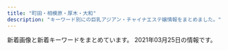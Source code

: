 ```yaml
---
title: "町田・相模原・厚木・大和"
description: "キーワード別にの巨乳アジアン・チャイナエステ嬢情報をまとめました。"
---
```


新着画像と新着キーワードをまとめています。
2021年03月25日の情報です。

<DmmAffiliateIns />
<KeywordTable
  shops={
    [
    {
        "url": "http://ichijiku.work/",
        "img_links": [
            "http://ichijiku.work/static/picture/nav04.png",
            "http://ichijiku.work/static/picture/nav05.png",
            "http://ichijiku.work/static/picture/nav02.png",
            "http://ichijiku.work/uploads/210315/1-2103150UG0114.jpg",
            "http://ichijiku.work/uploads/210315/1-2103150UI2D9.jpg",
            "http://ichijiku.work/static/picture/sp-qizu.png",
            "http://ichijiku.work/static/picture/nav06.png",
            "http://ichijiku.work/static/picture/sp-tel.png",
            "http://ichijiku.work/uploads/200912/1-200912102620419.jpg",
            "http://ichijiku.work/static/picture/m-top02.png",
            "http://ichijiku.work/static/picture/m-top03.png",
            "http://ichijiku.work/uploads/200904/1-200Z410325X00.jpg",
            "http://ichijiku.work/uploads/200904/1-200Z4103035194.jpg",
            "http://ichijiku.work/static/picture/nav03.png",
            "http://ichijiku.work/uploads/201218/1-20121Q30630462.jpg",
            "http://ichijiku.work/static/picture/m-head03.png",
            "http://ichijiku.work/static/picture/nav01.png",
            "http://ichijiku.work/uploads/210303/1-21030312445U46.jpg",
            "http://ichijiku.work/static/picture/m-top04.png"
        ],
        "keywords": {
            "D": 3,
            "88": 1,
            "87": 1,
            "E": 1,
            "C": 1,
            "85": 3,
            "86": 2,
            "H": 1
        },
        "name": "\u30ec\u30e2\u30f3",
        "station": "\u672c\u539a\u6728\u99c5\u5317\u53e3"
    },
    {
        "station": "\u5927\u548c\u99c5\u5357\u53e3",
        "url": "http://www.esperana.xyz/",
        "img_links": [
            "http://www.esperana.xyz/images/index_12.png",
            "http://www.esperana.xyz/images/index_06.png",
            "http://www.esperana.xyz/staff/4.jpg",
            "http://www.esperana.xyz/images/index_08.png",
            "http://www.esperana.xyz/images/index_05.png",
            "http://www.esperana.xyz/staff/3.jpg",
            "http://www.esperana.xyz/staff/junbi.jpg",
            "http://www.esperana.xyz/staff/1.jpg",
            "http://www.esperana.xyz/images/index_10.png",
            "http://www.esperana.xyz/images/index_04.png",
            "http://www.esperana.xyz/images/index_07.png",
            "http://www.esperana.xyz/images/staff_08.png"
        ],
        "name": "\u30a8\u30b9\u30da\u30e9\u30f3\u30b5",
        "keywords": {}
    },
    {
        "station": "\u5927\u548c\u99c5\u5317\u53e3",
        "keywords": {
            "86": 2,
            "D": 2
        },
        "url": "http://yumenokoi.xyz.mn/",
        "name": "\u5922\u306e\u604b",
        "img_links": [
            "http://yumenokoi.xyz.mn/images/1.jpg",
            "http://yumenokoi.xyz.mn/images/staff_bj3.jpg",
            "http://yumenokoi.xyz.mn/images/mobile.jpg",
            "http://yumenokoi.xyz.mn/images/2.jpg",
            "http://yumenokoi.xyz.mn/images/s_staff.jpg",
            "http://yumenokoi.xyz.mn/images/s_link.jpg",
            "http://yumenokoi.xyz.mn/images/top.jpg",
            "http://yumenokoi.xyz.mn/photos/sites/63/2020/08/2020082804381466.jpg",
            "http://yumenokoi.xyz.mn/images/info2.jpg",
            "http://yumenokoi.xyz.mn/photos/sites/63/2020/08/2020082804382098.jpg",
            "http://yumenokoi.xyz.mn/images/news1.jpg"
        ]
    },
    {
        "img_links": [
            "http://aroma-himawari.com/img/girl/list/staff-2.jpg",
            "http://aroma-himawari.com/img/girl/list/square-1.jpg",
            "http://aroma-himawari.com/img/material/elegant-2.jpg",
            "http://aroma-himawari.com/img/material/elegant-10.jpg",
            "http://aroma-himawari.com/img/girl/extra/staff-1-2.jpg",
            "http://aroma-himawari.com/img/material/shiatsu-5.jpg",
            "http://aroma-himawari.com/img/girl/extra/staff-1-1.jpg",
            "http://aroma-himawari.com/img/girl/extra/staff-3-2.jpg",
            "http://aroma-himawari.com/img/material/elegant-16.jpg",
            "http://aroma-himawari.com/img/material/elegant-8.jpg",
            "http://aroma-himawari.com/img/material/elegant-6.jpg",
            "http://aroma-himawari.com/img/girl/extra/staff-2-1.jpg",
            "http://aroma-himawari.com/img/girl/extra/staff-1-3.jpg",
            "http://aroma-himawari.com/img/girl/pickup/pickup-2.jpg",
            "http://aroma-himawari.com/img/girl/extra/staff-5-0.jpg",
            "http://aroma-himawari.com/img/material/shiatsu-6.jpg",
            "http://aroma-himawari.com/img/material/elegant-18.jpg",
            "http://aroma-himawari.com/img/girl/list/square-2.jpg",
            "http://aroma-himawari.com/img/girl/extra/staff-4-2.jpg",
            "http://aroma-himawari.com/img/girl/pickup/pickup-4.jpg",
            "http://aroma-himawari.com/img/girl/extra/staff-5-1.jpg",
            "http://aroma-himawari.com/img/material/arrow_prev.png",
            "http://aroma-himawari.com/img/material/elegant-1.jpg",
            "http://aroma-himawari.com/img/material/elegant-12.jpg",
            "http://aroma-himawari.com/img/material/arrow_next.png",
            "http://aroma-himawari.com/img/girl/extra/staff-3-3.jpg",
            "http://aroma-himawari.com/img/material/shiatsu-1.jpg",
            "http://aroma-himawari.com/img/girl/extra/staff-3-1.jpg",
            "http://aroma-himawari.com/img/material/elegant-13.jpg",
            "http://aroma-himawari.com/img/girl/list/staff-1.jpg",
            "http://aroma-himawari.com/img/material/elegant-7.jpg",
            "http://aroma-himawari.com/img/girl/extra/staff-2-0.jpg",
            "http://aroma-himawari.com/img/material/elegant-11.jpg",
            "http://aroma-himawari.com/img/girl/pickup/pickup-1.jpg",
            "http://aroma-himawari.com/img/girl/extra/staff-3-0.jpg",
            "http://aroma-himawari.com/img/material/elegant-9.jpg",
            "http://aroma-himawari.com/img/girl/extra/staff-2-2.jpg",
            "http://aroma-himawari.com/img/girl/list/staff-5.jpg",
            "http://aroma-himawari.com/img/material/elegant-17.jpg",
            "http://aroma-himawari.com/img/material/elegant-4.jpg",
            "http://aroma-himawari.com/img/material/elegant-19.jpg",
            "http://aroma-himawari.com/img/girl/list/staff-4.jpg",
            "http://aroma-himawari.com/img/material/elegant-5.jpg",
            "http://aroma-himawari.com/img/girl/extra/staff-2-3.jpg",
            "http://aroma-himawari.com/img/girl/extra/staff-5-2.jpg",
            "http://aroma-himawari.com/img/girl/list/square-5.jpg",
            "http://aroma-himawari.com/img/girl/extra/staff-4-0.jpg",
            "http://aroma-himawari.com/img/girl/list/staff-3.jpg",
            "http://aroma-himawari.com/img/material/elegant-15.jpg",
            "http://aroma-himawari.com/img/girl/extra/staff-4-3.jpg",
            "http://aroma-himawari.com/img/material/elegant-14.jpg",
            "http://aroma-himawari.com/img/girl/extra/staff-4-1.jpg",
            "http://aroma-himawari.com/img/girl/list/square-4.jpg",
            "http://aroma-himawari.com/img/material/elegant-3.jpg",
            "http://aroma-himawari.com/img/girl/extra/staff-5-3.jpg",
            "http://aroma-himawari.com/img/girl/list/square-3.jpg",
            "http://aroma-himawari.com/img/girl/pickup/pickup-3.jpg",
            "http://aroma-himawari.com/img/girl/extra/staff-1-0.jpg"
        ],
        "name": "HIMAWARI",
        "station": "JR\u753a\u7530\u99c5\u5317\u53e3",
        "keywords": {},
        "url": "http://aroma-himawari.com/"
    },
    {
        "keywords": {
            "C": 16,
            "85": 16,
            "D": 32,
            "87": 24,
            "86": 8
        },
        "url": "http://www.mitsuyume.mensest.com/",
        "name": "\u7652\u3057\u5929\u4f7f",
        "station": "\u4e2d\u592e\u6797\u9593\u99c5\u5317\u53e3",
        "img_links": [
            "http://www.mitsuyume.mensest.com/files/002.jpg",
            "http://www.mitsuyume.mensest.com/files/001-02.jpg",
            "http://www.mitsuyume.mensest.com/images/rsubt1.png",
            "http://www.mitsuyume.mensest.com/images/slider-img001.jpg",
            "http://www.mitsuyume.mensest.com/photo_news/upimg/60851604f103321cd6_1.jpg",
            "http://www.mitsuyume.mensest.com/images/m3.jpg",
            "http://www.mitsuyume.mensest.com/images/tel2.png",
            "http://www.mitsuyume.mensest.com/files/004-02.jpg",
            "http://www.mitsuyume.mensest.com/images/m6.jpg",
            "http://www.mitsuyume.mensest.com/files/001-03.jpg",
            "http://www.mitsuyume.mensest.com/images/rsubt5.png",
            "http://www.mitsuyume.mensest.com/images/b-online.png",
            "http://www.mitsuyume.mensest.com/files/001.jpg",
            "http://www.mitsuyume.mensest.com/photo_news/upimg/60851604f103321cd6_0.jpg",
            "http://www.mitsuyume.mensest.com/files/002-02.jpg",
            "http://www.mitsuyume.mensest.com/files/007-02.jpg",
            "http://www.mitsuyume.mensest.com/images/m1.jpg",
            "http://www.mitsuyume.mensest.com/files/006.jpg",
            "http://www.mitsuyume.mensest.com/images/rsubt7.png",
            "http://www.mitsuyume.mensest.com/files/005-02.jpg",
            "http://www.mitsuyume.mensest.com/images/rsubt3.png",
            "http://www.mitsuyume.mensest.com/files/005.jpg",
            "http://www.mitsuyume.mensest.com/images/rsubt6.png",
            "http://www.mitsuyume.mensest.com/images/rsubt2.png",
            "http://www.mitsuyume.mensest.com/images/slider-img002.jpg",
            "http://www.mitsuyume.mensest.com/files/005-03.jpg",
            "http://www.mitsuyume.mensest.com/images/rsubt4.png",
            "http://www.mitsuyume.mensest.com/files/007-03.jpg",
            "http://www.mitsuyume.mensest.com/files/006-02.jpg",
            "http://www.mitsuyume.mensest.com/files/004-03.jpg",
            "http://www.mitsuyume.mensest.com/files/004.jpg",
            "http://www.mitsuyume.mensest.com/files/006-03.jpg",
            "http://www.mitsuyume.mensest.com/images/b-tel.png",
            "http://www.mitsuyume.mensest.com/images/m2.jpg",
            "http://www.mitsuyume.mensest.com/files/007.jpg",
            "http://www.mitsuyume.mensest.com/images/m4.jpg",
            "http://www.mitsuyume.mensest.com/files/002-03.jpg"
        ]
    },
    {
        "station": "JR\u753a\u7530\u99c5\u5317\u53e3",
        "img_links": [
            "http://o-jp.com/yizumi/images/mobile.jpg",
            "http://o-jp.com/yizumi/images/hito.jpg",
            "http://o-jp.com/yizumi/images/staff01.jpg",
            "http://o-jp.com/yizumi/images/staff1.jpg"
        ],
        "keywords": {},
        "name": "\u7652\u3057\u306e\u6cc9",
        "url": "http://o-jp.com/yizumi/"
    },
    {
        "keywords": {
            "\u4e73": 1,
            "D": 6,
            "86": 1,
            "89": 5
        },
        "name": "Tiara",
        "station": "\u5c0f\u7530\u6025\u76f8\u6a21\u539f\u99c5\u5357\u53e3",
        "url": "http://hitlyiopm.xyz/",
        "img_links": [
            "http://hitlyiopm.xyz/picture/m-top05.jpg",
            "http://hitlyiopm.xyz/picture/nav-002.jpg",
            "http://hitlyiopm.xyz/uploads/201226/1-201226151234C4.jpg",
            "http://hitlyiopm.xyz/picture/nav-003.jpg",
            "http://hitlyiopm.xyz/uploads/201021/1-2010211235033D.jpg",
            "http://hitlyiopm.xyz/picture/m-head01.jpg",
            "http://hitlyiopm.xyz/picture/m-top02.jpg",
            "http://hitlyiopm.xyz/picture/nav-005.jpg",
            "http://hitlyiopm.xyz/picture/m-top03.jpg",
            "http://hitlyiopm.xyz/uploads/201021/1-201021123520249.jpg",
            "http://hitlyiopm.xyz/picture/c-01.jpg",
            "http://hitlyiopm.xyz/uploads/201021/1-20102112353H51.jpg",
            "http://hitlyiopm.xyz/picture/nav-004.jpg",
            "http://hitlyiopm.xyz/uploads/201021/1-20102112344O57.jpg",
            "http://hitlyiopm.xyz/picture/nav-001.jpg",
            "http://hitlyiopm.xyz/picture/nav-006.jpg",
            "http://hitlyiopm.xyz/uploads/210215/1-2102150AJ5306.jpg"
        ]
    },
    {
        "station": "JR\u753a\u7530\u99c5",
        "img_links": [
            "http://dream.ebb.jp/fengjing1.jpg",
            "http://dream.ebb.jp/head_2_4332_1544580584367843.jpg",
            "http://dream.ebb.jp/g2.jpg",
            "http://dream.ebb.jp/g1.jpg",
            "http://dream.ebb.jp/head_4_4332_1544580584784110.jpg",
            "http://dream.ebb.jp/fengjing2.jpg",
            "http://dream.ebb.jp/staff_7559_1547886875744350.jpg",
            "http://dream.ebb.jp/head_3_4332_1544580584869237.jpg",
            "http://dream.ebb.jp/head_1_4332_15445805847677.jpg",
            "http://dream.ebb.jp/staff_7170_1544625837499078.jpg",
            "http://dream.ebb.jp/fengjing3.jpg",
            "http://dream.ebb.jp/fengjing4.jpg"
        ],
        "url": "http://dream.ebb.jp/",
        "name": "\u591c\u306e\u5922",
        "keywords": {
            "84": 1,
            "F": 1,
            "85": 1,
            "88": 1,
            "90": 1,
            "E": 2,
            "C": 1
        }
    },
    {
        "keywords": {
            "\u5de8\u4e73": 2,
            "89": 1,
            "94": 1,
            "F": 1,
            "\u4e73": 2,
            "E": 1,
            "95": 1
        },
        "url": "http://www.relax-fuwafuwa.cn/",
        "img_links": [
            "http://www.relax-fuwafuwa.cn/Public/Reception/picture/top.png",
            "http://www.relax-fuwafuwa.cn/Public/Reception/picture/biaoti.jpg",
            "http://www.relax-fuwafuwa.cn/Public/Reception/picture/staff1.jpg",
            "http://www.relax-fuwafuwa.cn/Public/Reception/picture/s_massage.png",
            "http://www.relax-fuwafuwa.cn/ueditor/php/upload/image/20171213/1513161912109916.jpg",
            "http://www.relax-fuwafuwa.cn/ueditor/php/upload/image/20210209/1612841030527909.jpeg",
            "http://www.relax-fuwafuwa.cn/Public/Reception/picture/massage1.png",
            "http://www.relax-fuwafuwa.cn/Public/Reception/picture/news.png",
            "http://www.relax-fuwafuwa.cn/Public/Reception/picture/nei5.jpg",
            "http://www.relax-fuwafuwa.cn/Public/Reception/picture/nei3.jpg",
            "http://www.relax-fuwafuwa.cn/Public/Reception/picture/s_staff.png",
            "http://www.relax-fuwafuwa.cn/Public/Reception/picture/1.png",
            "http://www.relax-fuwafuwa.cn/Public/Reception/picture/nei_bj3.jpg",
            "http://www.relax-fuwafuwa.cn/Public/Reception/picture/2.png"
        ],
        "station": "\u5c0f\u7530\u6025\u76f8\u6a21\u539f\u99c5\u5357\u53e3",
        "name": "\u3075\u308f\u3075\u308f"
    },
    {
        "name": "\u3089\u304f\u3089\u304f",
        "img_links": [
            "http://yobisaki.work/_src/53915651/wechatimg1029.jpg",
            "http://yobisaki.work/_src/21479365/index_099.png",
            "http://yobisaki.work/_src/53915649/wechatimg1030.jpg",
            "http://yobisaki.work/_src/53916235/20210304_164336.jpg",
            "http://yobisaki.work/_src/18214162/82e082e02.jpg",
            "http://yobisaki.work/_src/18214086/wechatimg316.jpg",
            "http://yobisaki.work/_src/18214387/wx00030303-181827%402x.jpg",
            "http://yobisaki.work/_src/53915420/wechatimg1027.jpg",
            "http://yobisaki.work/_src/18214224/wechatimg1028.jpg",
            "http://yobisaki.work/_src/18214160/sign.png",
            "http://yobisaki.work/_src/53914417/wechatimg1030.jpg",
            "http://yobisaki.work/_src/19665050/wx00030303-181621%402x.png",
            "http://yobisaki.work/_src/53888784/wechatimg316.jpg",
            "http://yobisaki.work/_src/53915775/20210304_165155.jpg",
            "http://yobisaki.work/_src/18214161/tall.png",
            "http://yobisaki.work/_src/18214303/4.png",
            "http://yobisaki.work/_src/18214153/index_09.png",
            "http://yobisaki.work/_src/18214353/tall.png",
            "http://yobisaki.work/_src/18214236/index_099.png",
            "http://yobisaki.work/_src/18214100/index_09.png",
            "http://yobisaki.work/_src/53915771/20210304_165454.jpg",
            "http://yobisaki.work/_src/53871199/wx00030303-181827%402x.jpg",
            "http://yobisaki.work/_src/22159991/wechatimg1028.jpg",
            "http://yobisaki.work/_src/18214285/navi_01.png",
            "http://yobisaki.work/_src/18214133/qr.png",
            "http://yobisaki.work/_src/18214222/sign.png",
            "http://yobisaki.work/_src/18214291/navi_04.png",
            "http://yobisaki.work/_src/21626748/wechatimg1029.jpg",
            "http://yobisaki.work/_src/18214297/1.png",
            "http://yobisaki.work/_src/53914389/wechatimg1025.jpg",
            "http://yobisaki.work/_src/18214389/wechatimg1026.jpg",
            "http://yobisaki.work/_src/53930944/navi_06.png",
            "http://yobisaki.work/_src/18214366/index_099.png",
            "http://yobisaki.work/_src/21479344/sign.png",
            "http://yobisaki.work/_src/18214309/1.jpg",
            "http://yobisaki.work/_src/18214305/5.png",
            "http://yobisaki.work/_src/18214352/sign.png",
            "http://yobisaki.work/_src/18214132/qr.png",
            "http://yobisaki.work/_src/18214289/navi_03.png",
            "http://yobisaki.work/_src/21479347/tall.png",
            "http://yobisaki.work/_src/18214287/navi_02.png",
            "http://yobisaki.work/_src/53914410/wechatimg1028.jpg",
            "http://yobisaki.work/_src/18214085/sign.png",
            "http://yobisaki.work/_src/18214307/4.jpg",
            "http://yobisaki.work/_src/18214388/wechatimg1026.jpg",
            "http://yobisaki.work/_src/18214301/3.png",
            "http://yobisaki.work/_src/53915422/wechatimg1028.jpg",
            "http://yobisaki.work/_src/18214386/wx00030303-181542%402x.png",
            "http://yobisaki.work/_src/53888778/wechatimg316.jpg",
            "http://yobisaki.work/_src/18214308/7261563932146_.pic_hd.jpg",
            "http://yobisaki.work/_src/21479345/82e082e02.jpg",
            "http://yobisaki.work/_src/22587998/wechatimg1025.jpg",
            "http://yobisaki.work/_src/21626747/wechatimg1029.jpg",
            "http://yobisaki.work/_src/18214393/wx00030303-181605%402x.png",
            "http://yobisaki.work/_src/18214299/2.png",
            "http://yobisaki.work/_src/53915650/wechatimg1030.jpg",
            "http://yobisaki.work/_src/18214174/index_099.png",
            "http://yobisaki.work/_src/18214293/navi_05.png",
            "http://yobisaki.work/_src/53914760/wx00030303-181542%402x.png",
            "http://yobisaki.work/_src/53915787/20210304_164800.jpg",
            "http://yobisaki.work/_src/22587999/wechatimg1025.jpg",
            "http://yobisaki.work/_src/18214223/tall.png",
            "http://yobisaki.work/_src/53915423/wechatimg1028.jpg",
            "http://yobisaki.work/_src/18214396/wechatimg1025.jpg",
            "http://yobisaki.work/_src/18214150/4.png",
            "http://yobisaki.work/_src/18214148/img20210303114743763025.png",
            "http://yobisaki.work/_src/18214089/img20210303114743763025.png",
            "http://yobisaki.work/_src/22159990/wechatimg1028.jpg",
            "http://yobisaki.work/_src/53915652/wechatimg1029.jpg",
            "http://yobisaki.work/_src/53914758/wx00030303-181542%402x.png",
            "http://yobisaki.work/_src/18214091/tall.png",
            "http://yobisaki.work/_src/18214395/wechatimg1025.jpg",
            "http://yobisaki.work/_src/53915421/wechatimg1027.jpg",
            "http://yobisaki.work/_src/18214090/tall.png",
            "http://yobisaki.work/_src/53915785/20210304_164956.jpg"
        ],
        "keywords": {
            "89": 3,
            "88": 4,
            "86": 3,
            "84": 2
        },
        "station": "\u5c0f\u7530\u6025\u76f8\u6a21\u539f\u99c5\u5317\u53e3",
        "url": "http://yobisaki.work/"
    },
    {
        "keywords": {
            "85": 5,
            "D": 4,
            "C": 16,
            "88": 2
        },
        "station": "\u6d77\u8001\u540d\u99c5\u5357\u53e3",
        "url": "http://mrgurokisetsu.tokyo/",
        "name": "MINA",
        "img_links": [
            "http://mrgurokisetsu.tokyo/uploads/200828/1-200RP92124K5.jpg",
            "http://mrgurokisetsu.tokyo/uploads/181218/1-1Q21R10G3C3.png",
            "http://mrgurokisetsu.tokyo/uploads/200828/1-200RP92305117.jpg",
            "http://mrgurokisetsu.tokyo/uploads/181219/1-1Q2191A133208.jpg",
            "http://mrgurokisetsu.tokyo/images/top-sp.png",
            "http://mrgurokisetsu.tokyo/uploads/181218/1-1Q21R106025N.png",
            "http://mrgurokisetsu.tokyo/uploads/200828/1-200RP93113I1.jpg",
            "http://mrgurokisetsu.tokyo/uploads/200828/1-200RP92314957.jpg",
            "http://mrgurokisetsu.tokyo/uploads/200828/1-200RP9192Y24.jpg",
            "http://mrgurokisetsu.tokyo/uploads/181219/1-1Q219153224547.jpg",
            "http://mrgurokisetsu.tokyo/uploads/201114/1-201114140IG24.jpg",
            "http://mrgurokisetsu.tokyo/uploads/181218/1-1Q21R10626151.png",
            "http://mrgurokisetsu.tokyo/uploads/201026/1-201026161220H2.jpg",
            "http://mrgurokisetsu.tokyo/uploads/200828/1-200RP931222A.jpg",
            "http://mrgurokisetsu.tokyo/uploads/181218/1-1Q21R10649544.png",
            "http://mrgurokisetsu.tokyo/uploads/200828/1-200RP92032509.jpg",
            "http://mrgurokisetsu.tokyo/uploads/181219/1-1Q2191A044L9.jpg",
            "http://mrgurokisetsu.tokyo/uploads/181219/1-1Q21915324H06.jpg",
            "http://mrgurokisetsu.tokyo/uploads/200828/1-200RP919363I.jpg",
            "http://mrgurokisetsu.tokyo/uploads/200828/1-200RP92022417.jpg",
            "http://mrgurokisetsu.tokyo/uploads/200828/1-200RP92115101.jpg",
            "http://mrgurokisetsu.tokyo/images/end.png"
        ]
    },
    {
        "url": "http://shizukachan.work/",
        "img_links": [
            "http://shizukachan.work/uploads/201116/1-2011161311591A.jpg",
            "http://shizukachan.work/picture/s_news.jpg",
            "http://shizukachan.work/uploads/210113/1-2101130Z003120.jpg",
            "http://shizukachan.work/picture/s3.jpg",
            "http://shizukachan.work/picture/s_staff.png",
            "http://shizukachan.work/uploads/201116/1-20111613123G45.jpg",
            "http://shizukachan.work/picture/news_bj1.jpg",
            "http://shizukachan.work/uploads/201218/1-20121Q55215214.jpg",
            "http://shizukachan.work/picture/top.jpg",
            "http://shizukachan.work/uploads/210113/1-2101130U955E4.jpg",
            "http://shizukachan.work/picture/ac1.jpg",
            "http://shizukachan.work/picture/ac2.jpg",
            "http://shizukachan.work/picture/s1.jpg",
            "http://shizukachan.work/uploads/201218/1-20121Q55235W4.jpg",
            "http://shizukachan.work/picture/info.jpg",
            "http://shizukachan.work/picture/news_bj3.jpg",
            "http://shizukachan.work/uploads/210104/1-2101041HQ5144.jpg",
            "http://shizukachan.work/uploads/210113/1-2101130Z012A0.jpg",
            "http://shizukachan.work/uploads/201218/1-20121Q55311a8.jpg",
            "http://shizukachan.work/uploads/201116/1-201116131245247.jpg"
        ],
        "name": "\u3057\u305a\u304b\u3061\u3083\u3093",
        "station": "\u672c\u539a\u6728\u99c5\u5317\u53e3",
        "keywords": {
            "89": 8,
            "E": 9
        }
    },
    {
        "name": "\u5c0f\u60aa\u9b54\u30bb\u30e9\u30d4\u30fc",
        "keywords": {
            "C": 7
        },
        "url": "http://aes-mens.com/",
        "station": "\u76f8\u6a21\u5927\u91ce\u99c5\u6771\u53e3",
        "img_links": [
            "http://aes-mens.com/pic/head.jpg",
            "http://aes-mens.com/img/paypay.png",
            "http://aes-mens.com/img/mainft.jpg",
            "http://aes-mens.com/img/ttl_staff.png",
            "http://aes-mens.com/img/conmsg.png",
            "http://aes-mens.com/scdl/staff/10101.jpg",
            "http://aes-mens.com/scdl/staff/10111.jpg",
            "http://aes-mens.com/img/foot.jpg",
            "http://aes-mens.com/pic/topimg3.jpg",
            "http://aes-mens.com/pic/topimg2.jpg",
            "http://aes-mens.com/img/ttl_concept.png",
            "http://aes-mens.com/scdl/staff/10121.jpg",
            "http://aes-mens.com/pic/topimg1.jpg"
        ]
    },
    {
        "url": "http://soukai55.com/",
        "keywords": {},
        "name": "\u723d\u5feb",
        "img_links": [
            "http://soukai55.com/images/home/indnx_sale.png",
            "http://soukai55.com/images/gallery/gallery_a.jpg",
            "http://soukai55.com/images/staff_image/staff_05.jpg",
            "http://soukai55.com/images/gallery/gallery_b.jpg",
            "http://soukai55.com/images/home/indnx_re.jpg",
            "http://soukai55.com/images/gallery/gallery_2.jpg",
            "http://soukai55.com/images/gallery/gallery_4.jpg",
            "http://soukai55.com/images/top/top_08.png",
            "http://soukai55.com/images/top/top_05.jpg",
            "http://soukai55.com/images/flash_a.jpg",
            "http://soukai55.com/images/top/top_03.jpg",
            "http://soukai55.com/images/gallery/gallery_1.jpg",
            "http://soukai55.com/images/flash_b.jpg",
            "http://soukai55.com/images/home/indnx_qr.jpg",
            "http://soukai55.com/images/top/top_01.jpg",
            "http://soukai55.com/images/staff_image/staff_03.jpg",
            "http://soukai55.com/images/staff_image/staff_01.jpg",
            "http://soukai55.com/images/home/indnx_phone.jpg",
            "http://soukai55.com/images/staff_image/staff_04.jpg",
            "http://soukai55.com/images/home/top.jpg",
            "http://soukai55.com/images/top/top_04.jpg",
            "http://soukai55.com/images/top/top_02.jpg",
            "http://soukai55.com/images/staff_image/staff_02.jpg",
            "http://soukai55.com/images/gallery/gallery_3.jpg",
            "http://soukai55.com/images/gallery/gallery_c.jpg",
            "http://soukai55.com/images/top/top_06.jpg",
            "http://soukai55.com/images/index_btm.jpg",
            "http://soukai55.com/images/gallery/gallery_d.jpg"
        ],
        "station": "\u5927\u548c\u99c5\u5317\u53e3"
    },
    {
        "url": "http://clivia.jpn.mn/",
        "img_links": [
            "http://clivia.jpn.mn/images/staff_bj3.png",
            "http://clivia.jpn.mn/photos/sites/7/2019/12/2019121016595178.jpg",
            "http://clivia.jpn.mn/images/top.png",
            "http://clivia.jpn.mn/images/staff_bj1.png",
            "http://clivia.jpn.mn/photos/sites/7/2018/01/cn.jpg",
            "http://clivia.jpn.mn/photos/sites/7/2018/06/201806240230592.jpg",
            "http://clivia.jpn.mn/images/headline.png",
            "http://clivia.jpn.mn/photos/sites/7/2019/12/2019121016505897.jpg",
            "http://clivia.jpn.mn/photos/sites/7/2019/12/2019121016510026.jpg",
            "http://clivia.jpn.mn/photos/sites/7/2019/12/2019121016364199.jpg",
            "http://clivia.jpn.mn/images/ser1.jpg",
            "http://clivia.jpn.mn/photos/sites/7/2019/12/2019121016505936.jpg",
            "http://clivia.jpn.mn/images/s_staff.png",
            "http://clivia.jpn.mn/images/line1.png",
            "http://clivia.jpn.mn/photos/sites/7/2019/12/2019121016595298.jpg",
            "http://clivia.jpn.mn/images/s_link.png",
            "http://clivia.jpn.mn/images/l3.png",
            "http://clivia.jpn.mn/images/topic.png",
            "http://clivia.jpn.mn/images/ser3.jpg",
            "http://clivia.jpn.mn/photos/sites/7/2019/12/2019121016323542.jpg",
            "http://clivia.jpn.mn/photos/sites/7/2018/11/2018110213101766.jpg",
            "http://clivia.jpn.mn/images/l1.png",
            "http://clivia.jpn.mn/images/face.png",
            "http://clivia.jpn.mn/photos/sites/7/2019/12/2019121016394078.jpg",
            "http://clivia.jpn.mn/photos/sites/7/2019/12/2019121016344158.jpg",
            "http://clivia.jpn.mn/images/ser2.jpg",
            "http://clivia.jpn.mn/images/hua.png",
            "http://clivia.jpn.mn/photos/sites/7/2018/06/2018062402305965.jpg",
            "http://clivia.jpn.mn/photos/sites/7/2019/12/2019121016364243.jpg",
            "http://clivia.jpn.mn/photos/sites/7/2019/10/2019102614594291.jpg",
            "http://clivia.jpn.mn/photos/sites/7/2019/12/2019121016510012.jpg",
            "http://clivia.jpn.mn/images/line3.png",
            "http://clivia.jpn.mn/images/end.png",
            "http://clivia.jpn.mn/photos/sites/7/2018/06/2018062707564386.jpg",
            "http://clivia.jpn.mn/images/hua1.png",
            "http://clivia.jpn.mn/photos/sites/7/2019/12/2019121016595368.jpg",
            "http://clivia.jpn.mn/photos/sites/7/2019/12/2019121016505928.jpg",
            "http://clivia.jpn.mn/photos/sites/7/2019/12/2019121016505828.jpg",
            "http://clivia.jpn.mn/photos/sites/7/2018/09/2018091111213257.jpg",
            "http://clivia.jpn.mn/photos/sites/7/2018/01/243403403239253278.jpg",
            "http://clivia.jpn.mn/photos/sites/7/2018/06/201806120710442.jpg",
            "http://clivia.jpn.mn/photos/sites/7/2018/10/2018101717032134.jpg",
            "http://clivia.jpn.mn/images/s1.png",
            "http://clivia.jpn.mn/images/s3.png",
            "http://clivia.jpn.mn/photos/sites/7/2019/12/2019121016595291.jpg"
        ],
        "keywords": {
            "84": 3,
            "87": 6,
            "86": 7,
            "85": 8,
            "D": 14,
            "C": 52,
            "83": 1
        },
        "station": "\u672c\u539a\u6728\u99c5\u5317\u53e3",
        "name": "Clivia\u30fb\u30af\u30ea\u30d3\u30a2"
    },
    {
        "img_links": [
            "https://koi.reraku.work/images/ntop3.jpg",
            "https://koi.reraku.work/photos/sites/25/2020/09/2020090309224715.jpg",
            "https://koi.reraku.work/images/s_staff1.jpg",
            "https://koi.reraku.work/images/ntop6.jpg",
            "https://koi.reraku.work/photos/sites/25/2020/09/2020090309224550.jpg",
            "https://koi.reraku.work/images/ntop4.jpg",
            "https://koi.reraku.work/images/top.jpg",
            "https://koi.reraku.work/images/s_news.jpg",
            "https://koi.reraku.work/images/end.jpg",
            "https://koi.reraku.work/images/ntop2.jpg",
            "https://koi.reraku.work/images/s_face.jpg",
            "https://koi.reraku.work/images/s_staff.jpg",
            "https://koi.reraku.work/images/s_link.jpg",
            "https://koi.reraku.work/images/ntop1.jpg",
            "https://koi.reraku.work/images/ntop5.jpg",
            "https://koi.reraku.work/photos/sites/25/2020/09/202009030922489.jpg",
            "https://koi.reraku.work/photos/sites/25/2020/09/2020090503504425.jpg"
        ],
        "url": "https://koi.reraku.work/",
        "name": "\u604b",
        "keywords": {
            "87": 8,
            "D": 16,
            "C": 12,
            "86": 8
        },
        "station": "JR\u76f8\u6a21\u539f\u99c5\u5357\u53e3"
    },
    {
        "url": "http://xn--cckdr4sjcn.com/",
        "name": "\u6021\u697d-\u30a4\u30e9\u30af-",
        "station": "\u5927\u548c\u99c5\u5357\u53e3",
        "img_links": [
            "http://xn--cckdr4sjcn.com/images/staff_s.png",
            "http://xn--cckdr4sjcn.com/images/r2.jpg",
            "http://xn--cckdr4sjcn.com/images/r3.jpg",
            "http://xn--cckdr4sjcn.com/images/cg13.jpg",
            "http://xn--cckdr4sjcn.com/images/r1.jpg",
            "http://xn--cckdr4sjcn.com/images/cg07.jpg",
            "http://xn--cckdr4sjcn.com/images/news.png",
            "http://xn--cckdr4sjcn.com/images/kan.jpg",
            "http://xn--cckdr4sjcn.com/images/cg08.jpg",
            "http://xn--cckdr4sjcn.com/images/cg01.jpg",
            "http://xn--cckdr4sjcn.com/images/cg05.jpg",
            "http://xn--cckdr4sjcn.com/images/cg06.jpg",
            "http://xn--cckdr4sjcn.com/images/cg03.jpg",
            "http://xn--cckdr4sjcn.com/images/cg02.jpg",
            "http://xn--cckdr4sjcn.com/images/cg09.jpg",
            "http://xn--cckdr4sjcn.com/images/r4.jpg",
            "http://xn--cckdr4sjcn.com/images/cg10.jpg",
            "http://xn--cckdr4sjcn.com/images/top.png",
            "http://xn--cckdr4sjcn.com/images/cg12.jpg",
            "http://xn--cckdr4sjcn.com/images/cg11.jpg",
            "http://xn--cckdr4sjcn.com/images/evetop.png"
        ],
        "keywords": {
            "C": 3,
            "D": 24,
            "E": 6,
            "86": 33
        }
    },
    {
        "img_links": [],
        "name": "\u61a9\u3044",
        "keywords": {},
        "station": "JR\u76f8\u6a21\u539f\u99c5\u5357\u53e3",
        "url": "http://ikoi.jpn.vin/"
    },
    {
        "keywords": {},
        "station": "\u5357\u6797\u9593\u99c5\u897f\u53e3",
        "img_links": [
            "http://relax-free.info/iyashinomori/images/c-interior.png",
            "http://relax-free.info/iyashinomori/images/b-qr.jpg",
            "http://relax-free.info/iyashinomori/images/c-top.png",
            "http://relax-free.info/iyashinomori/images/bar-news.png",
            "http://relax-free.info/iyashinomori/images/pic8.jpg",
            "http://relax-free.info/iyashinomori/images/pic7.jpg",
            "http://relax-free.info/iyashinomori/staff/staff-mai.png",
            "http://relax-free.info/iyashinomori/images/bar-newface.png",
            "http://relax-free.info/iyashinomori/images/bar-interior.png",
            "http://relax-free.info/iyashinomori/images/footter.png",
            "http://relax-free.info/iyashinomori/images/bar-therapist.png",
            "http://relax-free.info/iyashinomori/staff/staff-mika.png",
            "http://relax-free.info/iyashinomori/images/bill.jpg",
            "http://relax-free.info/iyashinomori/staff/staff-haru.png",
            "http://relax-free.info/iyashinomori/images/pic2.jpg",
            "http://relax-free.info/iyashinomori/images/c-therapist.png",
            "http://relax-free.info/iyashinomori/images/b-tel.png",
            "http://relax-free.info/iyashinomori/images/bar-cam.png",
            "http://relax-free.info/iyashinomori/images/bar-other.png",
            "http://relax-free.info/iyashinomori/images/pic1.jpg",
            "http://relax-free.info/iyashinomori/images/index.png"
        ],
        "name": "\u7652\u3057\u306e\u68ee",
        "url": "http://relax-free.info/iyashinomori/"
    },
    {
        "img_links": [],
        "station": "JR\u76f8\u6a21\u539f\u99c5\u5357\u53e3",
        "keywords": {},
        "name": "\u4e03\u5f69",
        "url": "http://andloves.xyz/"
    },
    {
        "keywords": {},
        "img_links": [],
        "station": "\u4e2d\u592e\u6797\u9593\u99c5\u897f\u53e3",
        "name": "\u30b5\u30e9\u30f3",
        "url": "https://saran.sosoxo.com/"
    },
    {
        "station": "\u753a\u7530\u99c5",
        "name": "apple",
        "img_links": [
            "http://www.binatsujiyamu.xyz/picture/s_news.jpg",
            "http://www.binatsujiyamu.xyz/uploads/210325/1-210325145235113.jpg",
            "http://www.binatsujiyamu.xyz/uploads/210325/1-21032514530R43.jpg",
            "http://www.binatsujiyamu.xyz/picture/room3.jpg",
            "http://www.binatsujiyamu.xyz/picture/room1.jpg",
            "http://www.binatsujiyamu.xyz/picture/room4.jpg",
            "http://www.binatsujiyamu.xyz/picture/s_shedule.jpg",
            "http://www.binatsujiyamu.xyz/uploads/210325/1-210325145316443.jpg",
            "http://www.binatsujiyamu.xyz/uploads/210325/1-210325145423C3.jpg",
            "http://www.binatsujiyamu.xyz/uploads/210325/1-210325145416410.jpg",
            "http://www.binatsujiyamu.xyz/picture/room2.jpg",
            "http://www.binatsujiyamu.xyz/uploads/210325/1-210325145210G2.jpg",
            "http://www.binatsujiyamu.xyz/picture/s_staff.jpg",
            "http://www.binatsujiyamu.xyz/picture/top.jpg"
        ],
        "url": "http://www.binatsujiyamu.xyz/",
        "keywords": {
            "D": 3,
            "85": 3,
            "C": 6
        }
    },
    {
        "station": "\u5c0f\u7530\u6025\u76f8\u6a21\u539f\u99c5\u5357\u53e3",
        "name": "CoCoa\u30fb\u30b3\u30b3\u30a2",
        "img_links": [
            "http://cocoa.jpest.net/images/tite-staff.png",
            "http://cocoa.jpest.net/images/tit-newface.png",
            "http://cocoa.jpest.net/images/g5.jpg",
            "http://cocoa.jpest.net/images/g4.jpg",
            "http://cocoa.jpest.net/images/n-01.png",
            "http://cocoa.jpest.net/images/mobile.png",
            "http://cocoa.jpest.net/images/88.png",
            "http://cocoa.jpest.net/images/r5.jpg",
            "http://cocoa.jpest.net/images/r6.jpg",
            "http://cocoa.jpest.net/images/r2.jpg",
            "http://cocoa.jpest.net/images/top.png",
            "http://cocoa.jpest.net/images/g3.jpg",
            "http://cocoa.jpest.net/images/g0.jpg",
            "http://cocoa.jpest.net/images/g2.jpg",
            "http://cocoa.jpest.net/images/p-r.png",
            "http://cocoa.jpest.net/images/tite-link.png",
            "http://cocoa.jpest.net/images/r3.jpg",
            "http://cocoa.jpest.net/images/g1.jpg",
            "http://cocoa.jpest.net/images/g7.jpg",
            "http://cocoa.jpest.net/images/r1.jpg",
            "http://cocoa.jpest.net/images/pickup.png",
            "http://cocoa.jpest.net/images/300.png",
            "http://cocoa.jpest.net/images/200.png",
            "http://cocoa.jpest.net/images/g6.jpg",
            "http://cocoa.jpest.net/images/n-03.png",
            "http://cocoa.jpest.net/images/r4.jpg",
            "http://cocoa.jpest.net/images/tit-new.png"
        ],
        "keywords": {},
        "url": "http://cocoa.jpest.net/"
    },
    {
        "name": "\u5409\u597d",
        "station": "JR\u6df5\u91ce\u8fba\u99c5\u5357\u53e3",
        "keywords": {},
        "img_links": [
            "http://yoshiko.jpest.net/uploads//sites/13/2020/08/r3.jpg",
            "http://yoshiko.jpest.net/uploads//sites/13/2020/08/news03.png",
            "http://yoshiko.jpest.net/uploads//sites/13/2020/08/lina.jpg",
            "http://yoshiko.jpest.net/uploads//sites/13/2020/08/lami.jpg",
            "http://yoshiko.jpest.net/uploads//sites/13/2020/08/g6.jpg",
            "http://yoshiko.jpest.net/uploads//sites/13/2020/08/bj_03.jpg",
            "http://yoshiko.jpest.net/uploads//sites/13/2020/08/r2.jpg",
            "http://yoshiko.jpest.net/uploads//sites/13/2020/10/1602825649-g22.jpg",
            "http://yoshiko.jpest.net/uploads//sites/13/2020/08/laola.jpg",
            "http://yoshiko.jpest.net/uploads//sites/13/2020/10/1603068785-1.jpg",
            "http://yoshiko.jpest.net/uploads//sites/13/2020/08/yuki.jpg",
            "http://yoshiko.jpest.net/uploads//sites/13/2020/08/g5.jpg",
            "http://yoshiko.jpest.net/uploads//sites/13/2020/08/1604303247-top.jpg",
            "http://yoshiko.jpest.net/uploads//sites/13/2020/08/r4.jpg",
            "http://yoshiko.jpest.net/uploads//sites/13/2020/08/r1.jpg",
            "http://yoshiko.jpest.net/uploads//sites/13/2020/08/1604303415-top.jpg",
            "http://yoshiko.jpest.net/uploads//sites/13/2020/08/tite-staff.jpg",
            "http://yoshiko.jpest.net/uploads//sites/13/2020/10/1603075746-1.jpg",
            "http://yoshiko.jpest.net/uploads//sites/13/2020/08/1597221072-mobile.png",
            "http://yoshiko.jpest.net/uploads//sites/13/2020/08/news01.png",
            "http://yoshiko.jpest.net/uploads//sites/13/2020/08/g1.jpg"
        ],
        "url": "http://yoshiko.jpest.net/"
    },
    {
        "url": "http://cocoa.ests.jp/",
        "name": "cocoa",
        "keywords": {
            "86": 4,
            "D": 5,
            "85": 1,
            "E": 1,
            "87": 1,
            "C": 14
        },
        "img_links": [
            "http://cocoa.ests.jp/images/top.png",
            "http://cocoa.ests.jp/images/mobile.jpg",
            "http://cocoa.ests.jp/images/s_staff.png",
            "http://cocoa.ests.jp/images/girl-z1.jpg",
            "http://cocoa.ests.jp/images/s4.jpg",
            "http://cocoa.ests.jp/images/pick.jpg",
            "http://cocoa.ests.jp/photos/sites/16/2020/07/2020072215414365.jpg",
            "http://cocoa.ests.jp/photos/sites/16/2020/01/2020010715214996.jpg",
            "http://cocoa.ests.jp/images/s1.jpg",
            "http://cocoa.ests.jp/images/s_link.png",
            "http://cocoa.ests.jp/images/s2.jpg",
            "http://cocoa.ests.jp/images/girl-z2.jpg",
            "http://cocoa.ests.jp/images/news.jpg",
            "http://cocoa.ests.jp/images/s3.jpg",
            "http://cocoa.ests.jp/photos/sites/16/2020/07/2020073111205046.jpg",
            "http://cocoa.ests.jp/photos/sites/16/2020/07/2020072318045620.jpg",
            "http://cocoa.ests.jp/photos/sites/16/2021/03/2021031213204275.jpg",
            "http://cocoa.ests.jp/photos/sites/16/2016/12/3.jpg"
        ],
        "station": "\u5927\u548c\u99c5\u5357\u53e3"
    },
    {
        "img_links": [
            "http://www.cianbea.xyz/uploads/allimg/210205/1-210205123627.jpg",
            "http://www.cianbea.xyz/webstyle/sp_ico04.png",
            "http://www.cianbea.xyz/uploads/210204/1-210204161242G6.jpg",
            "http://www.cianbea.xyz/webstyle/sp_ico01.png",
            "http://www.cianbea.xyz/uploads/210205/1-210205123401O5.jpg",
            "http://www.cianbea.xyz/uploads/210204/1-210204161346101.jpg",
            "http://www.cianbea.xyz/uploads/allimg/210204/1-210204160F1E1.jpg",
            "http://www.cianbea.xyz/uploads/allimg/210204/1-210204161540609.jpg",
            "http://www.cianbea.xyz/webstyle/sp_header.png",
            "http://www.cianbea.xyz/webstyle/sp_ico06.png",
            "http://www.cianbea.xyz/webstyle/sp_ico03.png",
            "http://www.cianbea.xyz/uploads/allimg/210126/1-210126140942300.png",
            "http://www.cianbea.xyz/uploads/allimg/210204/1-210204161552349.jpg",
            "http://www.cianbea.xyz/uploads/210324/1-210324155Z1253.jpg",
            "http://www.cianbea.xyz/uploads/210312/1-210312134151L3.jpg",
            "http://www.cianbea.xyz/uploads/allimg/210204/1-21020416151Q43.jpg",
            "http://www.cianbea.xyz/uploads/allimg/210104/1-210104143G2.jpg",
            "http://www.cianbea.xyz/uploads/allimg/210312/1-210312134207.jpg",
            "http://www.cianbea.xyz/webstyle/sp_ico02.png",
            "http://www.cianbea.xyz/uploads/allimg/200704/1-200F41K637.jpg",
            "http://www.cianbea.xyz/webstyle/info.jpg",
            "http://www.cianbea.xyz/uploads/210204/1-210204161304314.jpg",
            "http://www.cianbea.xyz/webstyle/end.png",
            "http://www.cianbea.xyz/uploads/210204/1-2102041629192D.jpg",
            "http://www.cianbea.xyz/uploads/allimg/210204/1-210204162410G3.png",
            "http://www.cianbea.xyz/uploads/allimg/210204/1-21020416144I40.jpg",
            "http://www.cianbea.xyz/uploads/allimg/200513/1-2005131R509.jpg",
            "http://www.cianbea.xyz/webstyle/sp_ico05.png"
        ],
        "station": "\u4e2d\u592e\u6797\u9593\u99c5\u5317\u53e3",
        "keywords": {
            "C": 12,
            "86": 3,
            "D": 6,
            "88": 2,
            "\u4e73": 2
        },
        "name": "\u30cf\u30c3\u30d4\u30fc",
        "url": "http://www.cianbea.xyz/"
    },
    {
        "img_links": [
            "http://sakura.ies.fun/images/s1.jpg",
            "http://sakura.ies.fun/photos/sites/12/2019/03/2019032203022448.jpg",
            "http://sakura.ies.fun/images/room2.jpg",
            "http://sakura.ies.fun/images/pick.jpg",
            "http://sakura.ies.fun/images/s_link.jpg",
            "http://sakura.ies.fun/photos/sites/12/2019/01/2019012411562997.jpg",
            "http://sakura.ies.fun/photos/sites/12/2019/03/2019032203475898.jpg",
            "http://sakura.ies.fun/images/room1.jpg",
            "http://sakura.ies.fun/images/top.jpg",
            "http://sakura.ies.fun/images/s_news.jpg",
            "http://sakura.ies.fun/photos/sites/12/2019/01/2019012411562899.jpg",
            "http://sakura.ies.fun/photos/sites/12/2019/03/2019032201283686.jpg",
            "http://sakura.ies.fun/images/s3.jpg",
            "http://sakura.ies.fun/photos/sites/12/2019/03/2019032201293340.jpg",
            "http://sakura.ies.fun/images/room4.jpg",
            "http://sakura.ies.fun/photos/sites/12/2019/01/2019012411562891.jpg",
            "http://sakura.ies.fun/photos/sites/12/2019/01/2019012411562785.jpg",
            "http://sakura.ies.fun/photos/sites/12/2018/05/201805301010187.jpg",
            "http://sakura.ies.fun/images/room3.jpg",
            "http://sakura.ies.fun/photos/sites/12/2018/05/2018053010101743.jpg",
            "http://sakura.ies.fun/images/mobile.jpg",
            "http://sakura.ies.fun/images/s_staff.jpg",
            "http://sakura.ies.fun/photos/sites/12/2018/05/2018053010184960.jpg"
        ],
        "name": "\u3055\u304f\u3089",
        "keywords": {
            "C": 19,
            "85": 12,
            "88": 12,
            "E": 24,
            "83": 12,
            "87": 48,
            "86": 48,
            "D": 108
        },
        "station": "\u672c\u539a\u6728\u99c5\u5317\u53e3",
        "url": "http://sakura.ies.fun/"
    },
    {
        "img_links": [
            "https://est-fc.com/staffPhoto/s20210121164929.jpg",
            "https://est-fc.com/staffPhoto/b20201229185637.jpg",
            "https://est-fc.com/staffPhoto/b20210319213230.jpg",
            "https://est-fc.com/staffPhoto/s20201229185637.jpg",
            "https://est-fc.com/staffPhoto/s20210120200400.jpg",
            "https://est-fc.com/staffPhoto/s20201229174501.jpg",
            "https://est-fc.com/js/sliderLine/slide_prev.png",
            "https://est-fc.com/staffPhoto/s20210114223251.jpg",
            "https://est-fc.com/images/slider/02.jpg",
            "https://est-fc.com/js/sliderLine/slide_next.png",
            "https://est-fc.com/staffPhoto/b20210121164929.jpg",
            "https://est-fc.com/staffPhoto/b20210201190332.jpg",
            "https://est-fc.com/staffPhoto/b20210120200400.jpg",
            "https://est-fc.com/staffPhoto/s20210319213230.jpg",
            "https://est-fc.com/images/slider/01.jpg",
            "https://est-fc.com/uploadfiles/Image/campaignEstFcCom.jpg",
            "https://est-fc.com/staffPhoto/s20210201190332.jpg",
            "https://est-fc.com/staffPhoto/b20210114223251.jpg",
            "https://est-fc.com/staffPhoto/b20201229174501.jpg"
        ],
        "url": "https://est-fc.com/",
        "station": "JR\u753a\u7530\u99c5\u5317\u53e3",
        "name": "FIRST CLASS",
        "keywords": {
            "\u5de8\u4e73": 2,
            "C": 6,
            "\u4e73": 2,
            "86": 4,
            "84": 2,
            "87": 2,
            "E": 6,
            "\u80f8": 4,
            "D": 4
        }
    },
    {
        "img_links": [
            "http://tuboan.xyz/_src/32794248/wechatimg131.jpg",
            "http://tuboan.xyz/_src/32794324/wechatimg120.jpg",
            "http://tuboan.xyz/_src/32794358/wechatimg148.jpg",
            "http://tuboan.xyz/_src/32794320/wechatimg136_20190530165104204.jpg",
            "http://tuboan.xyz/_src/32794327/wechatimg134.jpg",
            "http://tuboan.xyz/_src/32794184/sign.png",
            "http://tuboan.xyz/_src/39443173/wechatimg76.jpg",
            "http://tuboan.xyz/_src/32794246/line1.png",
            "http://tuboan.xyz/_src/32794352/1_20190531100800502.jpg",
            "http://tuboan.xyz/_src/32794350/line1.png",
            "http://tuboan.xyz/_src/32794361/wechatimg5740.jpg",
            "http://tuboan.xyz/_src/32794322/wechatimg116_20190529213149608.jpg",
            "http://tuboan.xyz/_src/32794280/wechatimg176.jpg",
            "http://tuboan.xyz/_src/32794240/line1.png",
            "http://tuboan.xyz/_src/32794360/wechatimg5740.jpg",
            "http://tuboan.xyz/_src/32794238/zi_staff.png",
            "http://tuboan.xyz/_src/32794332/wechatimg134.jpg",
            "http://tuboan.xyz/_src/32794278/wechatimg178.jpg",
            "http://tuboan.xyz/_src/32794330/line1.png",
            "http://tuboan.xyz/_src/32794334/line1.png",
            "http://tuboan.xyz/_src/32794205/s_news.png",
            "http://tuboan.xyz/_src/32794346/line1.png",
            "http://tuboan.xyz/_src/32794328/wechatimg131.jpg",
            "http://tuboan.xyz/_src/32876882/1_20190531100800502.jpg",
            "http://tuboan.xyz/_src/32794359/wechatimg148.jpg",
            "http://tuboan.xyz/_src/32794325/wechatimg162.jpg",
            "http://tuboan.xyz/_src/32794338/line1.png",
            "http://tuboan.xyz/_src/32794250/line1.png",
            "http://tuboan.xyz/_src/35851915/wechatimg307.jpg",
            "http://tuboan.xyz/_src/32794243/wechatimg136_20190530165104204.jpg",
            "http://tuboan.xyz/_src/39443177/wechatimg76.jpg",
            "http://tuboan.xyz/_src/32794214/end.jpg",
            "http://tuboan.xyz/_src/35851941/line1.png",
            "http://tuboan.xyz/_src/32794321/wechatimg164.jpg",
            "http://tuboan.xyz/_src/35851913/wechatimg307.jpg",
            "http://tuboan.xyz/_src/32794348/wechatimg164.jpg",
            "http://tuboan.xyz/_src/32794276/wechatimg177.jpg",
            "http://tuboan.xyz/_src/32794340/wechatimg162.jpg",
            "http://tuboan.xyz/_src/32794342/line1.png",
            "http://tuboan.xyz/_src/32794244/3_20190531100402371.jpg",
            "http://tuboan.xyz/_src/32846891/wechatimg134.jpg",
            "http://tuboan.xyz/_src/32794210/info.jpg",
            "http://tuboan.xyz/_src/32794344/wechatimg120.jpg",
            "http://tuboan.xyz/_src/32876943/wechatimg179.jpg",
            "http://tuboan.xyz/_src/39443180/line1.png",
            "http://tuboan.xyz/_src/32794336/wechatimg116_20190529213149608.jpg",
            "http://tuboan.xyz/_src/32794329/3_20190531100402371.jpg"
        ],
        "name": "\u307b\u307b\u3048\u307f",
        "url": "http://tuboan.xyz/",
        "station": "\u672c\u539a\u6728\u99c5\u5317\u53e3",
        "keywords": {}
    },
    {
        "url": "http://www.hime.relaxjp.info/",
        "keywords": {
            "87": 24,
            "D": 24
        },
        "station": "\u4e2d\u592e\u6797\u9593\u99c5\u897f\u53e3",
        "name": "\u59eb",
        "img_links": [
            "http://www.hime.relaxjp.info/photo_news/upimg/433955ffe94e800583_1.jpg",
            "http://www.hime.relaxjp.info/images/esthe1.jpg",
            "http://www.hime.relaxjp.info/images/rsubt6.png",
            "http://www.hime.relaxjp.info/files/001-02.jpg",
            "http://www.hime.relaxjp.info/files/005-02.jpg",
            "http://www.hime.relaxjp.info/files/005-03.jpg",
            "http://www.hime.relaxjp.info/images/rsubt5.png",
            "http://www.hime.relaxjp.info/images/esthe2.jpg",
            "http://www.hime.relaxjp.info/images/m4.jpg",
            "http://www.hime.relaxjp.info/images/m1.jpg",
            "http://www.hime.relaxjp.info/images/rsubt7.png",
            "http://www.hime.relaxjp.info/images/b-online.png",
            "http://www.hime.relaxjp.info/images/rsubt2.png",
            "http://www.hime.relaxjp.info/images/slider-img002.jpg",
            "http://www.hime.relaxjp.info/images/rsubt1.png",
            "http://www.hime.relaxjp.info/images/tel2.png",
            "http://www.hime.relaxjp.info/images/esthe3.jpg",
            "http://www.hime.relaxjp.info/files/001.jpg",
            "http://www.hime.relaxjp.info/files/001-03.jpg",
            "http://www.hime.relaxjp.info/files/002.jpg",
            "http://www.hime.relaxjp.info/files/002-03.jpg",
            "http://www.hime.relaxjp.info/files/002-02.jpg",
            "http://www.hime.relaxjp.info/files/005.jpg",
            "http://www.hime.relaxjp.info/images/m2.jpg",
            "http://www.hime.relaxjp.info/images/m3.jpg",
            "http://www.hime.relaxjp.info/images/m6.jpg",
            "http://www.hime.relaxjp.info/images/rsubt3.png",
            "http://www.hime.relaxjp.info/images/rsubt4.png",
            "http://www.hime.relaxjp.info/images/slider-img001.jpg",
            "http://www.hime.relaxjp.info/images/b-tel.png"
        ]
    },
    {
        "keywords": {},
        "station": "\u672c\u539a\u6728\u99c5\u6771\u53e3",
        "name": "\u30a2\u30ab\u30b9\u30ea\u30cf\u30a6\u30b9",
        "url": "http://mai.abnavi.info/",
        "img_links": []
    },
    {
        "station": "\u4e2d\u592e\u6797\u9593\u99c5\u5c0f\u7530\u6025\u5357\u53e3",
        "name": "\u7652\u3057\u30cf\u30a6\u30b9",
        "img_links": [
            "http://www.iyashi.relaxjp.info/files/001.jpg",
            "http://www.iyashi.relaxjp.info/img/top_slider01.jpg",
            "http://www.iyashi.relaxjp.info/files/008.jpg",
            "http://www.iyashi.relaxjp.info/files/002.jpg",
            "http://www.iyashi.relaxjp.info/files/004-02.jpg",
            "http://www.iyashi.relaxjp.info/files/003-02.jpg",
            "http://www.iyashi.relaxjp.info/img/top_slider02.jpg",
            "http://www.iyashi.relaxjp.info/files/001-02.jpg",
            "http://www.iyashi.relaxjp.info/files/008-03.jpg",
            "http://www.iyashi.relaxjp.info/files/002-02.jpg",
            "http://www.iyashi.relaxjp.info/files/004-03.jpg",
            "http://www.iyashi.relaxjp.info/files/002-03.jpg",
            "http://www.iyashi.relaxjp.info/photo_news/upimg/81947602c7aac1f6ea_0.jpg",
            "http://www.iyashi.relaxjp.info/files/003.jpg",
            "http://www.iyashi.relaxjp.info/files/004.jpg",
            "http://www.iyashi.relaxjp.info/files/003-03.jpg",
            "http://www.iyashi.relaxjp.info/files/008-02.jpg",
            "http://www.iyashi.relaxjp.info/files/001-03.jpg"
        ],
        "keywords": {
            "83": 12,
            "87": 48,
            "D": 48
        },
        "url": "http://www.iyashi.relaxjp.info/"
    },
    {
        "name": "\u541b\u306e\u6625",
        "station": "JR\u6a4b\u672c\u99c5\u5317\u53e3",
        "keywords": {
            "\u4e73": 1,
            "D": 6
        },
        "url": "http://kiminoharu.xyz/",
        "img_links": [
            "http://kiminoharu.xyz/images/r3.jpg",
            "http://kiminoharu.xyz/images/r4.jpg",
            "http://kiminoharu.xyz/images/g3.jpg",
            "http://kiminoharu.xyz/images/g22.jpg",
            "http://kiminoharu.xyz/images/003.jpg",
            "http://kiminoharu.xyz/images/s1.jpg",
            "http://kiminoharu.xyz/images/0.png",
            "http://kiminoharu.xyz/images/s2.jpg",
            "http://kiminoharu.xyz/images/s4.jpg",
            "http://kiminoharu.xyz/images/g11.jpg",
            "http://kiminoharu.xyz/images/g66.jpg",
            "http://kiminoharu.xyz/images/g6.jpg",
            "http://kiminoharu.xyz/images/g45.jpg",
            "http://kiminoharu.xyz/images/s3.jpg",
            "http://kiminoharu.xyz/images/r1.jpg",
            "http://kiminoharu.xyz/images/001.jpg",
            "http://kiminoharu.xyz/images/g4.jpg",
            "http://kiminoharu.xyz/images/g5.jpg",
            "http://kiminoharu.xyz/images/g33.jpg",
            "http://kiminoharu.xyz/images/g2.jpg",
            "http://kiminoharu.xyz/images/g67.jpg",
            "http://kiminoharu.xyz/images/g1.jpg",
            "http://kiminoharu.xyz/images/r2.jpg",
            "http://kiminoharu.xyz/images/002.jpg",
            "http://kiminoharu.xyz/images/g44.jpg",
            "http://kiminoharu.xyz/images/g0.jpg"
        ]
    },
    {
        "name": "\u30e9\u30d5\u30a7\u30b9\u30bf",
        "station": "\u6d77\u8001\u540d\u99c5\u6771\u53e3",
        "keywords": {
            "C": 9
        },
        "url": "https://lafesta.ests.jp/",
        "img_links": [
            "https://lafesta.ests.jp/photos/sites/43/2018/06/201806260314216.jpg",
            "https://lafesta.ests.jp/photos/sites/43/2020/09/2020092918240213.jpg",
            "https://lafesta.ests.jp/photos/sites/43/2020/11/2020111211332413.jpg",
            "https://lafesta.ests.jp/images/photo.jpg",
            "https://lafesta.ests.jp/images/s_staff.jpg",
            "https://lafesta.ests.jp/images/staff0.jpg",
            "https://lafesta.ests.jp/photos/sites/43/2018/06/2018062603142188.jpg",
            "https://lafesta.ests.jp/images/pick1.jpg",
            "https://lafesta.ests.jp/images/mobile.jpg",
            "https://lafesta.ests.jp/images/pick_bj2.jpg",
            "https://lafesta.ests.jp/images/s3.jpg",
            "https://lafesta.ests.jp/photos/sites/43/2019/05/2019052513415829.jpg",
            "https://lafesta.ests.jp/images/pick.jpg",
            "https://lafesta.ests.jp/images/top.jpg",
            "https://lafesta.ests.jp/images/s1.jpg",
            "https://lafesta.ests.jp/images/s_news.jpg"
        ]
    },
    {
        "keywords": {
            "91": 8,
            "D": 56,
            "86": 8,
            "F": 8,
            "87": 48
        },
        "url": "http://www.kango.esjp.site/",
        "name": "\u82b1\u9b41\uff5e\u304a\u3044\u3089\u3093\uff5e",
        "img_links": [
            "http://www.kango.esjp.site/images/s_news.png",
            "http://www.kango.esjp.site/photo_news/upimg/471305ff8085124538_1.jpg",
            "http://www.kango.esjp.site/images/slider-img002.jpg",
            "http://www.kango.esjp.site/photo_news/upimg/132605fdafb9c74d66_1.jpg",
            "http://www.kango.esjp.site/images/m1.jpg",
            "http://www.kango.esjp.site/files/008.jpg",
            "http://www.kango.esjp.site/photo_news/upimg/39554605bf529a8f24_0.jpg",
            "http://www.kango.esjp.site/files/009.jpg",
            "http://www.kango.esjp.site/photo_news/upimg/823325fc86c10c020c_1.jpg",
            "http://www.kango.esjp.site/images/m3.jpg",
            "http://www.kango.esjp.site/photo_news/upimg/823325fc86c10c020c_0.jpg",
            "http://www.kango.esjp.site/photo_news/upimg/769706042112a497f7_0.jpg",
            "http://www.kango.esjp.site/images/m4.jpg",
            "http://www.kango.esjp.site/photo_news/upimg/769706042112a497f7_1.jpg",
            "http://www.kango.esjp.site/photo_news/upimg/17584604afb82a3719_1.jpg",
            "http://www.kango.esjp.site/photo_news/upimg/132605fdafb9c74d66_0.jpg",
            "http://www.kango.esjp.site/photo_news/upimg/35280601cc9cb87675_0.jpg",
            "http://www.kango.esjp.site/files/010.jpg",
            "http://www.kango.esjp.site/photo_news/upimg/77484602b44c479ef3_0.jpg",
            "http://www.kango.esjp.site/photo_news/upimg/77484602b44c479ef3_1.jpg",
            "http://www.kango.esjp.site/images/m6.jpg",
            "http://www.kango.esjp.site/images/s_top_therapist.png",
            "http://www.kango.esjp.site/files/001.jpg",
            "http://www.kango.esjp.site/images/slider-img001.jpg",
            "http://www.kango.esjp.site/files/011.jpg",
            "http://www.kango.esjp.site/images/m2.jpg",
            "http://www.kango.esjp.site/photo_news/upimg/17682600e4bcd51ffa_1.jpg",
            "http://www.kango.esjp.site/photo_news/upimg/17584604afb82a3719_0.jpg",
            "http://www.kango.esjp.site/files/007.jpg",
            "http://www.kango.esjp.site/photo_news/upimg/471305ff8085124538_0.jpg",
            "http://www.kango.esjp.site/images/s_pickup.png",
            "http://www.kango.esjp.site/photo_news/upimg/35280601cc9cb87675_1.jpg",
            "http://www.kango.esjp.site/photo_news/upimg/17682600e4bcd51ffa_0.jpg",
            "http://www.kango.esjp.site/photo_news/upimg/39554605bf529a8f24_1.jpg",
            "http://www.kango.esjp.site/files/005.jpg",
            "http://www.kango.esjp.site/files/006.jpg",
            "http://www.kango.esjp.site/images/s_message.png"
        ],
        "station": "JR\u76f8\u6a21\u539f\u99c5\u5357\u53e3"
    },
    {
        "station": "\u672c\u539a\u6728\u99c5\u6771\u53e3",
        "keywords": {},
        "name": "\u30d4\u30e5\u30a2\u30cf\u30fc\u30c8",
        "img_links": [
            "http://www.crossi.xyz/uploads/190920/1-1Z920134ZW29.jpg",
            "http://www.crossi.xyz/uploads/190925/1-1Z925145924H3.jpg",
            "http://www.crossi.xyz/templets/default/picture/int1.png",
            "http://www.crossi.xyz/uploads/200612/1-200612160S0B8.jpg",
            "http://www.crossi.xyz/uploads/200403/1-200403124524956.jpg",
            "http://www.crossi.xyz/uploads/210325/1-210325125I5218.jpg",
            "http://www.crossi.xyz/uploads/191217/1-19121F95615334.jpg",
            "http://www.crossi.xyz/templets/default/picture/rec1.png",
            "http://www.crossi.xyz/uploads/200706/1-200F613453VR.jpg",
            "http://www.crossi.xyz/templets/default/picture/interior_t.jpg",
            "http://www.crossi.xyz/uploads/201202/1-201202124950B1.jpg",
            "http://www.crossi.xyz/templets/default/picture/staff_t.jpg",
            "http://www.crossi.xyz/uploads/191106/1-191106100051532.jpg",
            "http://www.crossi.xyz/uploads/191217/1-19121F95I5240.jpg",
            "http://www.crossi.xyz/uploads/210325/1-210325125H1R5.jpg",
            "http://www.crossi.xyz/uploads/allimg/180731/1-1PI1145244194.jpg",
            "http://www.crossi.xyz/uploads/200612/1-200612160U52W.jpg",
            "http://www.crossi.xyz/uploads/201102/1-201102150J3926.jpg",
            "http://www.crossi.xyz/uploads/191016/1-191016134K2213.jpg",
            "http://www.crossi.xyz/uploads/200529/1-2005291A551629.jpg",
            "http://www.crossi.xyz/templets/default/picture/news.jpg",
            "http://www.crossi.xyz/uploads/201228/1-20122Q4191LP.jpg",
            "http://www.crossi.xyz/uploads/180906/1-1PZ60934021N.jpg",
            "http://www.crossi.xyz/uploads/201127/1-20112G53913193.jpg",
            "http://www.crossi.xyz/uploads/200907/1-200ZG41K4546.jpg",
            "http://www.crossi.xyz/uploads/allimg/180801/1-1PP1091925J2.jpg",
            "http://www.crossi.xyz/uploads/200529/1-2005291A543193.jpg",
            "http://www.crossi.xyz/uploads/201127/1-20112G53930U0.jpg",
            "http://www.crossi.xyz/uploads/210111/1-210111143025433.jpg",
            "http://www.crossi.xyz/uploads/200706/1-200F6134600642.jpg",
            "http://www.crossi.xyz/uploads/200403/1-200403124533327.jpg",
            "http://www.crossi.xyz/uploads/201102/1-201102150K9453.jpg",
            "http://www.crossi.xyz/uploads/180905/1-1PZ515095RN.jpg",
            "http://www.crossi.xyz/uploads/190925/1-1Z9251500315P.jpg",
            "http://www.crossi.xyz/uploads/201228/1-20122Q41943338.jpg",
            "http://www.crossi.xyz/uploads/190920/1-1Z920134U1939.jpg",
            "http://www.crossi.xyz/uploads/210111/1-2101111429551G.jpg",
            "http://www.crossi.xyz/uploads/201202/1-201202124933147.jpg",
            "http://www.crossi.xyz/uploads/200907/1-200ZG41P4318.jpg",
            "http://www.crossi.xyz/uploads/191122/1-191122162430591.jpg",
            "http://www.crossi.xyz/templets/default/picture/tt.jpg",
            "http://www.crossi.xyz/uploads/190920/1-1Z920134SY60.jpg"
        ],
        "url": "http://www.crossi.xyz/"
    },
    {
        "name": "\u611b",
        "station": "\u76f8\u6a21\u5927\u91ce\u99c5\u6771\u53e3",
        "keywords": {
            "C": 12,
            "85": 1,
            "D": 4,
            "86": 2,
            "87": 1
        },
        "url": "https://ai.jpn.vin/",
        "img_links": [
            "https://ai.jpn.vin/images/mobile.jpg",
            "https://ai.jpn.vin/photos/sites/81/2021/02/2021021711290877.jpg",
            "https://ai.jpn.vin/images/info2.jpg",
            "https://ai.jpn.vin/images/s_infomation.jpg",
            "https://ai.jpn.vin/images/s_staff.png",
            "https://ai.jpn.vin/images/room3.jpg",
            "https://ai.jpn.vin/photos/sites/81/2021/02/2021021711282462.jpg",
            "https://ai.jpn.vin/images/s_link.png",
            "https://ai.jpn.vin/photos/sites/81/2021/02/2021021711280229.jpg",
            "https://ai.jpn.vin/images/s_service.jpg",
            "https://ai.jpn.vin/images/info1.jpg",
            "https://ai.jpn.vin/images/top.png",
            "https://ai.jpn.vin/images/room2.jpg",
            "https://ai.jpn.vin/images/room4.jpg",
            "https://ai.jpn.vin/images/s_pick.jpg",
            "https://ai.jpn.vin/images/info3.jpg",
            "https://ai.jpn.vin/images/bj3.jpg",
            "https://ai.jpn.vin/images/bj1.jpg",
            "https://ai.jpn.vin/photos/sites/81/2021/02/2021021711284451.jpg",
            "https://ai.jpn.vin/images/room1.jpg"
        ]
    },
    {
        "img_links": [
            "http://es-mina.com/img/access/roadsp.png",
            "http://es-mina.com/img/access/roada2.jpg",
            "http://es-mina.com/staff/kana/01mb.jpg",
            "http://es-mina.com/staff/midori/01mb.jpg",
            "http://es-mina.com/staff/haruka/01mb.jpg",
            "http://es-mina.com/staff/runa/01mb.jpg",
            "http://es-mina.com/pic/topimg3.jpg",
            "http://es-mina.com/img/access/roada1.jpg",
            "http://es-mina.com/staff/mana/01mb.jpg",
            "http://es-mina.com/img/access/roadb4.jpg",
            "http://es-mina.com/staff/yuina/01mb.jpg",
            "http://es-mina.com/staff/nana/01mb.jpg",
            "http://es-mina.com/img/ttl_concept.png",
            "http://es-mina.com/pic/topimg2.jpg",
            "http://es-mina.com/staff/ai/01mb.jpg",
            "http://es-mina.com/img/foot.jpg",
            "http://es-mina.com/img/access/roadb3.jpg",
            "http://es-mina.com/staff/miki/01mb.jpg",
            "http://es-mina.com/pic/topimg1.jpg",
            "http://es-mina.com/img/conmsg.png",
            "http://es-mina.com/staff/ran/01mb.jpg",
            "http://es-mina.com/staff/rei/01mb.jpg",
            "http://es-mina.com/staff/momoko/01mb.jpg",
            "http://es-mina.com/staff/nina/01mb.jpg",
            "http://es-mina.com/staff/hana/01mb.jpg",
            "http://es-mina.com/staff/tina/01mb.jpg",
            "http://es-mina.com/img/ttl_staff.png",
            "http://es-mina.com/staff/nene/01mb.jpg",
            "http://es-mina.com/staff/minami/01mb.jpg",
            "http://es-mina.com/pic/head.jpg",
            "http://es-mina.com/img/access/roada4.jpg",
            "http://es-mina.com/img/access/roada3.jpg",
            "http://es-mina.com/staff/sakura/01mb.jpg",
            "http://es-mina.com/img/access/roadb1.jpg",
            "http://es-mina.com/img/mainft.jpg",
            "http://es-mina.com/staff/ami/01mb.jpg",
            "http://es-mina.com/staff/izumi/01mb.jpg",
            "http://es-mina.com/staff/haru/01mb.jpg",
            "http://es-mina.com/staff/nanami/01mb.jpg",
            "http://es-mina.com/staff/yuki/01mb.jpg",
            "http://es-mina.com/img/access/roadb2.jpg",
            "http://es-mina.com/staff/ririka/01mb.jpg"
        ],
        "keywords": {
            "C": 31
        },
        "station": "\u753a\u7530\u99c5\u6771\u53e3",
        "url": "http://es-mina.com/",
        "name": "MINA"
    },
    {
        "station": "\u5927\u548c\u99c5\u5357\u53e3",
        "img_links": [
            "http://rose.estheya.com/css/top01.jpg",
            "http://rose.estheya.com/css/staff/staff01-a.jpg"
        ],
        "url": "http://rose.estheya.com/",
        "keywords": {},
        "name": "ROSE \uff5e\u30ed\u30fc\u30ba\uff5e"
    },
    {
        "url": "http://tanpopo.rankuens.com/",
        "img_links": [
            "http://tanpopo.rankuens.com/css/osusume02.jpg",
            "http://tanpopo.rankuens.com/css/m-head.jpg",
            "http://tanpopo.rankuens.com/css/top001.jpg",
            "http://tanpopo.rankuens.com/css/staff/staff02.jpg",
            "http://tanpopo.rankuens.com/images/call.png",
            "http://tanpopo.rankuens.com/css/osusume03.jpg",
            "http://tanpopo.rankuens.com/css/staff/staff01.jpg",
            "http://tanpopo.rankuens.com/css/staff/staff03.jpg",
            "http://tanpopo.rankuens.com/css/top02.jpg",
            "http://tanpopo.rankuens.com/css/top03.jpg",
            "http://tanpopo.rankuens.com/css/foot01.jpg",
            "http://tanpopo.rankuens.com/css/osusume01.jpg"
        ],
        "name": "\u305f\u3093\u307d\u307d",
        "station": "\u672c\u539a\u6728\u99c5\u5357\u53e3",
        "keywords": {}
    },
    {
        "name": "\u3082\u3057\u304b\u3057\u305f\u3089",
        "url": "http://azzurri.esthe.me/",
        "img_links": [
            "http://azzurri.esthe.me/photos/sites/28/2020/04/2020040120580520.jpg",
            "http://azzurri.esthe.me/images/img_service03.jpg",
            "http://azzurri.esthe.me/photos/sites/28/2021/03/2021031123481330.jpg",
            "http://azzurri.esthe.me/images/side_nav04.jpg",
            "http://azzurri.esthe.me/images/tit_news.jpg",
            "http://azzurri.esthe.me/images/re.png",
            "http://azzurri.esthe.me/photos/sites/28/2021/02/2021022717462646.jpg",
            "http://azzurri.esthe.me/images/img_service05.jpg",
            "http://azzurri.esthe.me/images/img_service02.jpg",
            "http://azzurri.esthe.me/images/room1.jpg",
            "http://azzurri.esthe.me/images/room3.jpg",
            "http://azzurri.esthe.me/images/img_service04.jpg",
            "http://azzurri.esthe.me/images/tit_service.jpg",
            "http://azzurri.esthe.me/photos/sites/28/2021/02/2021022721004117.jpg",
            "http://azzurri.esthe.me/images/side_nav02.jpg",
            "http://azzurri.esthe.me/photos/sites/28/2020/04/2020040122373245.jpg",
            "http://azzurri.esthe.me/images/tit_staff.jpg",
            "http://azzurri.esthe.me/images/bg_com03.jpg",
            "http://azzurri.esthe.me/images/img_service01.jpg",
            "http://azzurri.esthe.me/images/top.png",
            "http://azzurri.esthe.me/photos/sites/28/2021/02/2021022717584797.jpg",
            "http://azzurri.esthe.me/images/img_service06.jpg",
            "http://azzurri.esthe.me/images/room4.jpg",
            "http://azzurri.esthe.me/images/tit_pick.jpg",
            "http://azzurri.esthe.me/photos/sites/28/2021/02/202102242025374.jpg",
            "http://azzurri.esthe.me/images/side_nav03.jpg",
            "http://azzurri.esthe.me/photos/sites/28/2021/02/2021022721095273.jpg",
            "http://azzurri.esthe.me/images/img_service08.jpg",
            "http://azzurri.esthe.me/images/staffend.png",
            "http://azzurri.esthe.me/images/room5.jpg",
            "http://azzurri.esthe.me/images/side_card.jpg",
            "http://azzurri.esthe.me/images/img_service07.jpg",
            "http://azzurri.esthe.me/images/side_nav01.jpg",
            "http://azzurri.esthe.me/images/com_tel.jpg",
            "http://azzurri.esthe.me/images/side_nav05.jpg",
            "http://azzurri.esthe.me/images/room2.jpg",
            "http://azzurri.esthe.me/images/bg_com01.jpg"
        ],
        "keywords": {
            "E": 3,
            "92": 12,
            "H": 12,
            "94": 3,
            "89": 3,
            "F": 6,
            "\u30bb\u30af\u30b7\u30fc": 7,
            "G": 3,
            "90": 6,
            "\u30c0\u30a4\u30ca\u30de\u30a4\u30c8": 3,
            "C": 15
        },
        "station": "\u5357\u6797\u9593\u99c5\u897f\u53e3"
    },
    {
        "img_links": [
            "http://sagamiono.net/staffPhoto/b20210114023244.jpg",
            "http://sagamiono.net/staffPhoto/s20210114023151.jpg",
            "http://sagamiono.net/staffPhoto/s20210114023211.jpg",
            "http://sagamiono.net/images/slider/02.jpg",
            "http://sagamiono.net/staffPhoto/b20210114023233.jpg",
            "http://sagamiono.net/staffPhoto/s20210114023117.jpg",
            "http://sagamiono.net/images/gallery/03.jpg",
            "http://sagamiono.net/staffPhoto/b20210114023117.jpg",
            "http://sagamiono.net/images/gallery/04.jpg",
            "http://sagamiono.net/staffPhoto/b20210114023130.jpg",
            "http://sagamiono.net/images/showFrame.png",
            "http://sagamiono.net/staffPhoto/b20210114023057.jpg",
            "http://sagamiono.net/staffPhoto/s20210114023233.jpg",
            "http://sagamiono.net/staffPhoto/b20210114023255.jpg",
            "http://sagamiono.net/images/mobile.jpg",
            "http://sagamiono.net/uploadfiles/Image/campaignSagamionoNetHaru.jpg",
            "http://sagamiono.net/staffPhoto/b20210114023211.jpg",
            "http://sagamiono.net/staffPhoto/s20210114023255.jpg",
            "http://sagamiono.net/images/slider/04.jpg",
            "http://sagamiono.net/uploadfiles/images/08.jpg",
            "http://sagamiono.net/images/gallery/01.jpg",
            "http://sagamiono.net/images/slider/03.jpg",
            "http://sagamiono.net/staffPhoto/s20210114023057.jpg",
            "http://sagamiono.net/staffPhoto/s20210318163535.jpg",
            "http://sagamiono.net/staffPhoto/b20210318163535.jpg",
            "http://sagamiono.net/staffPhoto/s20210114023244.jpg",
            "http://sagamiono.net/images/slider/01.jpg",
            "http://sagamiono.net/uploadfiles/images/052.jpg",
            "http://sagamiono.net/images/gallery/02.jpg",
            "http://sagamiono.net/staffPhoto/s20210114023130.jpg",
            "http://sagamiono.net/images/returnBtn.png",
            "http://sagamiono.net/staffPhoto/b20210114023151.jpg"
        ],
        "name": "\u30b3\u30b9\u30e2\u30b9",
        "keywords": {
            "\u30bb\u30af\u30b7\u30fc": 134,
            "91": 1,
            "D": 1,
            "82": 1,
            "84": 1,
            "90": 3,
            "92": 1,
            "88": 2
        },
        "url": "http://sagamiono.net/",
        "station": "\u76f8\u6a21\u5927\u91ce\u99c5\u5317\u53e3"
    },
    {
        "keywords": {
            "E": 1,
            "D": 6,
            "86": 7
        },
        "img_links": [
            "http://esthe-relax.tokyo/images/cg02.jpg",
            "http://esthe-relax.tokyo/link/menlog.jpg",
            "http://esthe-relax.tokyo/images/precau.png",
            "http://esthe-relax.tokyo/images/rec.png",
            "http://esthe-relax.tokyo/images/staff_s.png",
            "http://esthe-relax.tokyo/images/sruru.jpg",
            "http://esthe-relax.tokyo/images/cg01.jpg",
            "http://esthe-relax.tokyo/images/cg08.jpg",
            "http://esthe-relax.tokyo/images/top.png",
            "http://esthe-relax.tokyo/images/cg04.jpg",
            "http://esthe-relax.tokyo/images/evetop.png",
            "http://esthe-relax.tokyo/images/news.png",
            "http://esthe-relax.tokyo/images/cg03.jpg",
            "http://esthe-relax.tokyo/images/cg05.jpg",
            "http://esthe-relax.tokyo/images/cg07.jpg"
        ],
        "url": "http://esthe-relax.tokyo/",
        "name": "Fairy \uff5e\u30d5\u30a7\u30a2\u30ea\u30fc\uff5e",
        "station": "JR\u6df5\u91ce\u8fba\u99c5\u5317\u53e3"
    },
    {
        "station": "\u5357\u6797\u9593\u99c5\u897f\u53e3",
        "name": "\u3075\u308c\u3042\u3044",
        "keywords": {
            "86": 5,
            "E": 1,
            "D": 6,
            "85": 3,
            "80": 1,
            "92": 1,
            "89": 2,
            "87": 3,
            "C": 8,
            "88": 1,
            "90": 1,
            "F": 1
        },
        "img_links": [
            "http://a-relax.info/images/index_03.jpg",
            "http://a-relax.info/images/r04.jpg",
            "http://a-relax.info/images/index_02.jpg",
            "http://a-relax.info/girl/013.jpg",
            "http://a-relax.info/images/index_35.jpg",
            "http://a-relax.info/girl/021.jpg",
            "http://a-relax.info/images/index_10.jpg",
            "http://a-relax.info/images/index_17.jpg",
            "http://a-relax.info/girl/00.jpg",
            "http://a-relax.info/girl/014.jpg",
            "http://a-relax.info/images/index_08.jpg",
            "http://a-relax.info/girl/022.jpg",
            "http://a-relax.info/images/rec.jpg",
            "http://a-relax.info/girl/019.jpg",
            "http://a-relax.info/images/01.jpg",
            "http://a-relax.info/images/sub_23.jpg",
            "http://a-relax.info/images/index_12.jpg",
            "http://a-relax.info/images/r05.jpg",
            "http://a-relax.info/girl/026.jpg",
            "http://a-relax.info/images/index_36.jpg",
            "http://a-relax.info/images/index_20.jpg",
            "http://a-relax.info/images/index_28.jpg",
            "http://a-relax.info/images/info_19.jpg",
            "http://a-relax.info/images/index_40.jpg",
            "http://a-relax.info/images/index_38.jpg",
            "http://a-relax.info/images/index_18.jpg",
            "http://a-relax.info/images/r02.jpg",
            "http://a-relax.info/images/index_29.jpg",
            "http://a-relax.info/images/r03.jpg",
            "http://a-relax.info/images/index_32.jpg",
            "http://a-relax.info/girl/024.jpg",
            "http://a-relax.info/girl/05.jpg",
            "http://a-relax.info/images/info_01.jpg",
            "http://a-relax.info/girl/04.jpg",
            "http://a-relax.info/images/index_22.jpg",
            "http://a-relax.info/images/index_31.jpg",
            "http://a-relax.info/girl/017.jpg",
            "http://a-relax.info/girl/03.jpg",
            "http://a-relax.info/images/index_01.jpg",
            "http://a-relax.info/images/index_15.jpg",
            "http://a-relax.info/girl/02.jpg",
            "http://a-relax.info/images/index_11.jpg",
            "http://a-relax.info/girl/025.jpg",
            "http://a-relax.info/images/index_37.jpg",
            "http://a-relax.info/girl/023.jpg",
            "http://a-relax.info/images/rec_19.jpg",
            "http://a-relax.info/images/index_07.jpg",
            "http://a-relax.info/images/index_04.jpg",
            "http://a-relax.info/images/index_06.jpg",
            "http://a-relax.info/girl/018.jpg",
            "http://a-relax.info/images/02.jpg",
            "http://a-relax.info/images/staff_01.jpg",
            "http://a-relax.info/images/index_25.jpg",
            "http://a-relax.info/images/index_27.jpg",
            "http://a-relax.info/images/index_24.jpg",
            "http://a-relax.info/images/staff_19.jpg",
            "http://a-relax.info/images/index_13.jpg",
            "http://a-relax.info/images/index_16.jpg",
            "http://a-relax.info/girl/01.jpg",
            "http://a-relax.info/images/r01.jpg",
            "http://a-relax.info/images/index_34.jpg",
            "http://a-relax.info/images/index_14.jpg",
            "http://a-relax.info/images/index_23.jpg",
            "http://a-relax.info/girl/016.jpg",
            "http://a-relax.info/girl/011.jpg",
            "http://a-relax.info/images/index_09.jpg"
        ],
        "url": "http://a-relax.info"
    },
    {
        "name": "\u30ed\u30fc\u30ba",
        "station": "\u672c\u539a\u6728\u99c5\u5317\u53e3",
        "keywords": {},
        "img_links": [
            "http://rose.este88.com/images/new.jpg",
            "http://rose.este88.com/girls/ana1.jpg",
            "http://rose.este88.com/girls/yuyu1.jpg",
            "http://rose.este88.com/girls/reko1.jpg",
            "http://rose.este88.com/girls/momo1.jpg",
            "http://rose.este88.com/images/s_staff.png",
            "http://rose.este88.com/images/top.png",
            "http://rose.este88.com/images/s_news.png",
            "http://rose.este88.com/girls/yuki1.jpg"
        ],
        "url": "http://rose.este88.com/"
    },
    {
        "name": "\u8594\u8587\u5712",
        "station": "\u5927\u548c\u99c5\u5317\u53e3",
        "url": "http://es-flower.work/",
        "img_links": [
            "http://es-flower.work/staff/yumi.jpg",
            "http://es-flower.work/staff/yuri.jpg",
            "http://es-flower.work/images/3.jpg",
            "http://es-flower.work/img/yuki1.jpg",
            "http://es-flower.work/images/1.jpg",
            "http://es-flower.work/images/b2.jpg",
            "http://es-flower.work/images/rec1.png",
            "http://es-flower.work/images/tg.jpg",
            "http://es-flower.work/images/tel.jpg",
            "http://es-flower.work/img/yuri1.jpg",
            "http://es-flower.work/images/sys1.png",
            "http://es-flower.work/images/staff_t.jpg",
            "http://es-flower.work/images/int2.png",
            "http://es-flower.work/images/rec2.jpg",
            "http://es-flower.work/images/b3.jpg",
            "http://es-flower.work/staff/yuki.jpg",
            "http://es-flower.work/images/mobile.jpg",
            "http://es-flower.work/images/int1.png",
            "http://es-flower.work/images/2.jpg",
            "http://es-flower.work/images/news.jpg",
            "http://es-flower.work/images/head.jpg",
            "http://es-flower.work/img/yumi1.jpg",
            "http://es-flower.work/images/sys2.png",
            "http://es-flower.work/images/interior_t.jpg"
        ],
        "keywords": {}
    },
    {
        "keywords": {
            "86": 8,
            "\u80f8": 1,
            "C": 4,
            "D": 20,
            "87": 16
        },
        "img_links": [
            "http://www.smile.esturl.com/files/002-02.jpg",
            "http://www.smile.esturl.com/images/icon_top.png",
            "http://www.smile.esturl.com/images/icon_info.png",
            "http://www.smile.esturl.com/files/001-02.jpg",
            "http://www.smile.esturl.com/images/btn2.png",
            "http://www.smile.esturl.com/images/icon_staff.png",
            "http://www.smile.esturl.com/files/001.jpg",
            "http://www.smile.esturl.com/files/008.jpg",
            "http://www.smile.esturl.com/files/010.jpg",
            "http://www.smile.esturl.com/files/002.jpg",
            "http://www.smile.esturl.com/files/009.jpg",
            "http://www.smile.esturl.com/files/008-02.jpg",
            "http://www.smile.esturl.com/images/icon_tel.png",
            "http://www.smile.esturl.com/files/005-02.jpg",
            "http://www.smile.esturl.com/files/009-02.jpg",
            "http://www.smile.esturl.com/images/index_sm.png",
            "http://www.smile.esturl.com/files/010-02.jpg",
            "http://www.smile.esturl.com/images/mainImg_sub.jpg",
            "http://www.smile.esturl.com/files/005.jpg"
        ],
        "station": "\u672c\u539a\u6728\u99c5\u5317\u53e3",
        "url": "http://www.smile.esturl.com/",
        "name": "Smile -\u30b9\u30de\u30a4\u30eb-"
    },
    {
        "name": "For you",
        "keywords": {},
        "station": "JR\u6a4b\u672c\u99c5\u5317\u53e3",
        "url": "http://www.k-koen.work/",
        "img_links": [
            "http://www.k-koen.work/sp/staff/koko.jpg",
            "http://www.k-koen.work/sp/images/int1.jpg",
            "http://www.k-koen.work/sp/img/kaori1.jpg",
            "http://www.k-koen.work/sp/staff/ai.jpg",
            "http://www.k-koen.work/sp/staff/risa.jpg",
            "http://www.k-koen.work/images/interior_t.jpg",
            "http://www.k-koen.work/sp/images/head.jpg",
            "http://www.k-koen.work/sp/staff/yuyu.jpg",
            "http://www.k-koen.work/images/int1.jpg",
            "http://www.k-koen.work/img/maya1.jpg",
            "http://www.k-koen.work/sp/staff/lala.jpg",
            "http://www.k-koen.work/sp/img/risa1.jpg",
            "http://www.k-koen.work/staff/maya.jpg",
            "http://www.k-koen.work/img/kaori1.jpg",
            "http://www.k-koen.work/images/time.jpg",
            "http://www.k-koen.work/staff/emi.jpg",
            "http://www.k-koen.work/staff/yuyu.jpg",
            "http://www.k-koen.work/sp/images/tel.jpg",
            "http://www.k-koen.work/sp/staff/emi.jpg",
            "http://www.k-koen.work/sp/images/interior_t.jpg",
            "http://www.k-koen.work/img/lala2.jpg",
            "http://www.k-koen.work/sp/img/koko1.jpg",
            "http://www.k-koen.work/img/risa1.jpg",
            "http://www.k-koen.work/sp/images/sys1.jpg",
            "http://www.k-koen.work/images/int2.png",
            "http://www.k-koen.work/sp/images/topgirl.jpg",
            "http://www.k-koen.work/sp/images/sys2.jpg",
            "http://www.k-koen.work/sp/images/news.jpg",
            "http://www.k-koen.work/img/emi1.jpg",
            "http://www.k-koen.work/sp/images/ac1.jpg",
            "http://www.k-koen.work/img/koko1.jpg",
            "http://www.k-koen.work/sp/menu/staff.png",
            "http://www.k-koen.work/sp/img/maya1.jpg",
            "http://www.k-koen.work/images/sm.jpg",
            "http://www.k-koen.work/sp/images/koko_200x40.png",
            "http://www.k-koen.work/images/staff_t.jpg",
            "http://www.k-koen.work/sp/img/ai1.jpg",
            "http://www.k-koen.work/img/lala1.jpg",
            "http://www.k-koen.work/sp/img/lala2.jpg",
            "http://www.k-koen.work/images/sys1.jpg",
            "http://www.k-koen.work/staff/risa.jpg",
            "http://www.k-koen.work/images/menu/top.png",
            "http://www.k-koen.work/sp/images/rec.jpg",
            "http://www.k-koen.work/images/tg.jpg",
            "http://www.k-koen.work/staff/lala.jpg",
            "http://www.k-koen.work/sp/menu/interior.png",
            "http://www.k-koen.work/images/tel.png",
            "http://www.k-koen.work/images/sys2.png",
            "http://www.k-koen.work/staff/ai.jpg",
            "http://www.k-koen.work/sp/images/staff_t.jpg",
            "http://www.k-koen.work/sp/img/emi1.jpg",
            "http://www.k-koen.work/img/yuyu1.jpg",
            "http://www.k-koen.work/images/right.png",
            "http://www.k-koen.work/sp/menu/top.png",
            "http://www.k-koen.work/sp/images/newsb.png",
            "http://www.k-koen.work/staff/koko.jpg",
            "http://www.k-koen.work/sp/staff/kaori.jpg",
            "http://www.k-koen.work/images/menu/interior.png",
            "http://www.k-koen.work/staff/kaori.jpg",
            "http://www.k-koen.work/sp/img/yuyu1.jpg",
            "http://www.k-koen.work/sp/img/lala1.jpg",
            "http://www.k-koen.work/images/rec.jpg",
            "http://www.k-koen.work/sp/images/bg.png",
            "http://www.k-koen.work/images/menu/staff.png",
            "http://www.k-koen.work/sp/images/footer.png",
            "http://www.k-koen.work/images/news.jpg",
            "http://www.k-koen.work/sp/images/int2.jpg",
            "http://www.k-koen.work/images/koko_200x40.png",
            "http://www.k-koen.work/sp/staff/maya.jpg",
            "http://www.k-koen.work/img/ai1.jpg"
        ]
    },
    {
        "img_links": [
            "http://www.pentohausu.xyz/images/nav/nav-t-sys.jpg",
            "http://www.pentohausu.xyz/images/staff/1/8.jpg",
            "http://www.pentohausu.xyz/images/staff/1/mie.png",
            "http://www.pentohausu.xyz/images/shop/6.jpg",
            "http://www.pentohausu.xyz/images/lanmu-t-st.jpg",
            "http://www.pentohausu.xyz/images/lanmu-t-st2.jpg",
            "http://www.pentohausu.xyz/images/index-rin_02.jpg",
            "http://www.pentohausu.xyz/images/staff/1/7.jpg",
            "http://www.pentohausu.xyz/images/staff/meijia.jpg",
            "http://www.pentohausu.xyz/images/staff/nana.jpg",
            "http://www.pentohausu.xyz/images/nav/nav-t-job.jpg",
            "http://www.pentohausu.xyz/images/shop/5.jpg",
            "http://www.pentohausu.xyz/images/index-rin_04.jpg",
            "http://www.pentohausu.xyz/images/staff/1/aya.jpg",
            "http://www.pentohausu.xyz/images/index-rin_20.jpg",
            "http://www.pentohausu.xyz/images/index-rin_14.jpg",
            "http://www.pentohausu.xyz/images/staff/1/sayuri.jpg",
            "http://www.yozakura-aroma.xyz/images/staff/2.jpg",
            "http://www.pentohausu.xyz/images/sys.png",
            "http://www.pentohausu.xyz/images/staff/1/1.jpg"
        ],
        "url": "http://www.pentohausu.xyz/",
        "keywords": {},
        "name": "\u30da\u30f3\u30c8\u30cf\u30a6\u30b9",
        "station": "\u76f8\u6b66\u53f0\u524d\u99c5\u5317\u53e3"
    },
    {
        "keywords": {
            "86": 8,
            "88": 16,
            "D": 32,
            "87": 8
        },
        "station": "JR\u753a\u7530\u99c5\u5357\u53e3",
        "url": "http://www.kenkouen.relaxjp.info/",
        "img_links": [
            "http://www.kenkouen.relaxjp.info/images/m6.jpg",
            "http://www.kenkouen.relaxjp.info/images/b-online.png",
            "http://www.kenkouen.relaxjp.info/images/rsubt3.png",
            "http://www.kenkouen.relaxjp.info/images/slider-img001.jpg",
            "http://www.kenkouen.relaxjp.info/images/rsubt6.png",
            "http://www.kenkouen.relaxjp.info/files/001.jpg",
            "http://www.kenkouen.relaxjp.info/files/003.jpg",
            "http://www.kenkouen.relaxjp.info/files/004.jpg",
            "http://www.kenkouen.relaxjp.info/images/rsubt2.png",
            "http://www.kenkouen.relaxjp.info/images/m5.jpg",
            "http://www.kenkouen.relaxjp.info/images/m2.jpg",
            "http://www.kenkouen.relaxjp.info/images/rsubt5.png",
            "http://www.kenkouen.relaxjp.info/images/m3.jpg",
            "http://www.kenkouen.relaxjp.info/images/rsubt1.png",
            "http://www.kenkouen.relaxjp.info/images/rsubt4.png",
            "http://www.kenkouen.relaxjp.info/images/m1.jpg",
            "http://www.kenkouen.relaxjp.info/files/005.jpg",
            "http://www.kenkouen.relaxjp.info/images/b-tel.png",
            "http://www.kenkouen.relaxjp.info/images/m4.jpg",
            "http://www.kenkouen.relaxjp.info/images/rsubt7.png",
            "http://www.kenkouen.relaxjp.info/images/slider-img002.jpg"
        ],
        "name": "\u5065\u5eb7\u5712"
    },
    {
        "station": "\u672c\u539a\u6728\u99c5\u6771\u53e3",
        "keywords": {
            "D": 3,
            "89": 2,
            "85": 1,
            "92": 1,
            "C": 6,
            "E": 1
        },
        "name": "\u3082\u3082\u304b\u3061\u3083\u3093",
        "url": "http://momoka.est888.com/",
        "img_links": [
            "http://momoka.est888.com/css/staff/staff03.jpg",
            "http://momoka.est888.com/images/call.png",
            "http://momoka.est888.com/css/staff/staff02.jpg",
            "http://momoka.est888.com/css/foot.jpg",
            "http://momoka.est888.com/css/staff/staff04.jpg",
            "http://momoka.est888.com/css/staff/staff01.jpg",
            "http://momoka.est888.com/css/top01.jpg",
            "http://momoka.est888.com/css/head.jpg"
        ]
    },
    {
        "name": "\u7652\u3057\u672c\u8217",
        "keywords": {
            "D": 8,
            "87": 2,
            "86": 10,
            "C": 14,
            "E": 4
        },
        "img_links": [
            "http://www.iyashihonpo.iesjp.com/files/005.jpg",
            "http://www.iyashihonpo.iesjp.com/files/001-02.jpg",
            "http://www.iyashihonpo.iesjp.com/files/001-03.jpg",
            "http://www.iyashihonpo.iesjp.com/images/backlistbtn.png",
            "http://www.iyashihonpo.iesjp.com/files/002-03.jpg",
            "http://www.iyashihonpo.iesjp.com/files/007-02.jpg",
            "http://www.iyashihonpo.iesjp.com/files/002.jpg",
            "http://www.iyashihonpo.iesjp.com/files/005-03.jpg",
            "http://www.iyashihonpo.iesjp.com/files/004.jpg",
            "http://www.iyashihonpo.iesjp.com/files/001.jpg",
            "http://www.iyashihonpo.iesjp.com/files/002-02.jpg",
            "http://www.iyashihonpo.iesjp.com/images/attention.png",
            "http://www.iyashihonpo.iesjp.com/files/005-02.jpg",
            "http://www.iyashihonpo.iesjp.com/files/006-03.jpg",
            "http://www.iyashihonpo.iesjp.com/images/infoSlide01.jpg",
            "http://www.iyashihonpo.iesjp.com/images/coverParts.png",
            "http://www.iyashihonpo.iesjp.com/files/004-03.jpg",
            "http://www.iyashihonpo.iesjp.com/files/007-03.jpg",
            "http://www.iyashihonpo.iesjp.com/files/006-02.jpg",
            "http://www.iyashihonpo.iesjp.com/files/004-02.jpg",
            "http://www.iyashihonpo.iesjp.com/files/006.jpg",
            "http://www.iyashihonpo.iesjp.com/files/007.jpg"
        ],
        "station": "\u76f8\u6a21\u5927\u91ce\u99c5\u5317\u53e3",
        "url": "http://www.iyashihonpo.iesjp.com/"
    },
    {
        "keywords": {
            "D": 14,
            "E": 21
        },
        "url": "http://sweety-est.net/",
        "name": "Minty",
        "img_links": [
            "http://sweety-est.net/img/cg03.jpg",
            "http://sweety-est.net/img/tit6.png",
            "http://sweety-est.net/img/m2.png",
            "http://sweety-est.net/img/tit2.png",
            "http://sweety-est.net/img/tit5.png",
            "http://sweety-est.net/img/cg01.jpg",
            "http://sweety-est.net/img/cg04.jpg",
            "http://sweety-est.net/img/cp-desc1sp.png",
            "http://sweety-est.net/img/cp-desc1.png",
            "http://sweety-est.net/img/tel2.png",
            "http://sweety-est.net/img/m1.png",
            "http://sweety-est.net/img/slide2-2.jpg",
            "http://sweety-est.net/img/m6.png",
            "http://sweety-est.net/img/phone.png",
            "http://sweety-est.net/img/toph.png",
            "http://sweety-est.net/img/cg05.jpg",
            "http://sweety-est.net/img/tit4.png",
            "http://sweety-est.net/img/slide2-4.jpg",
            "http://sweety-est.net/img/m4.png",
            "http://sweety-est.net/img/m5.png",
            "http://sweety-est.net/img/open.png",
            "http://sweety-est.net/img/cp-ttl.png",
            "http://sweety-est.net/img/h1.png",
            "http://sweety-est.net/img/tit1.png",
            "http://sweety-est.net/img/slide2-1.jpg",
            "http://sweety-est.net/img/m3.png",
            "http://sweety-est.net/img/cg02.jpg",
            "http://sweety-est.net/img/tit3.png",
            "http://sweety-est.net/img/slide2-3.jpg"
        ],
        "station": "JR\u753a\u7530\u99c5\u5357\u53e3"
    },
    {
        "station": "\u672c\u539a\u6728\u99c5\u5317\u53e3",
        "name": "dorami",
        "img_links": [
            "http://dorami-jp.work/static/picture/esthe2.jpg",
            "http://dorami-jp.work/static/picture/staff_t.png",
            "http://dorami-jp.work/uploads/201212/1-201212100Q2220.jpg",
            "http://dorami-jp.work/static/picture/sys1.png",
            "http://dorami-jp.work/uploads/210315/1-210315101326118.jpg",
            "http://dorami-jp.work/static/picture/info_t.png",
            "http://dorami-jp.work/static/picture/main1.jpg",
            "http://dorami-jp.work/static/picture/staff.png",
            "http://dorami-jp.work/uploads/201212/1-201212100Ja10.jpg",
            "http://dorami-jp.work/static/picture/footer-l.png",
            "http://dorami-jp.work/static/picture/esthe3.jpg",
            "http://dorami-jp.work/static/picture/ac2.jpg",
            "http://dorami-jp.work/uploads/201212/1-201212100RL28.jpg",
            "http://dorami-jp.work/static/picture/footer-r.png",
            "http://dorami-jp.work/static/picture/home.png",
            "http://dorami-jp.work/uploads/210213/1-21021312211V96.jpg",
            "http://dorami-jp.work/static/picture/ac1.jpg",
            "http://dorami-jp.work/static/picture/esthe1.jpg"
        ],
        "keywords": {},
        "url": "http://dorami-jp.work/"
    },
    {
        "name": "\u611b\u306e\u5929\u4f7f",
        "station": "\u672c\u539a\u6728\u99c5\u5317\u53e3",
        "img_links": [
            "http://www.ainotenshi.esturl.com/files/008-02.jpg",
            "http://www.ainotenshi.esturl.com/files/004-03.jpg",
            "http://www.ainotenshi.esturl.com/files/005-02.jpg",
            "http://www.ainotenshi.esturl.com/files/002.jpg",
            "http://www.ainotenshi.esturl.com/files/007-03.jpg",
            "http://www.ainotenshi.esturl.com/images/barProfile.png",
            "http://www.ainotenshi.esturl.com/files/008.jpg",
            "http://www.ainotenshi.esturl.com/files/006-03.jpg",
            "http://www.ainotenshi.esturl.com/files/003.jpg",
            "http://www.ainotenshi.esturl.com/files/008-03.jpg",
            "http://www.ainotenshi.esturl.com/images/barRecruit.png",
            "http://www.ainotenshi.esturl.com/files/001-03.jpg",
            "http://www.ainotenshi.esturl.com/images/contentBottom.jpg",
            "http://www.ainotenshi.esturl.com/images/header.png",
            "http://www.ainotenshi.esturl.com/files/004.jpg",
            "http://www.ainotenshi.esturl.com/images/barSchedule.png",
            "http://www.ainotenshi.esturl.com/images/barSystem.png",
            "http://www.ainotenshi.esturl.com/files/001.jpg",
            "http://www.ainotenshi.esturl.com/files/003-03.jpg",
            "http://www.ainotenshi.esturl.com/images/concept.png",
            "http://www.ainotenshi.esturl.com/files/006-02.jpg",
            "http://www.ainotenshi.esturl.com/files/004-02.jpg",
            "http://www.ainotenshi.esturl.com/images/time.png",
            "http://www.ainotenshi.esturl.com/files/003-02.jpg",
            "http://www.ainotenshi.esturl.com/images/barLink.png",
            "http://www.ainotenshi.esturl.com/files/002-03.jpg",
            "http://www.ainotenshi.esturl.com/files/007.jpg",
            "http://www.ainotenshi.esturl.com/files/006.jpg",
            "http://www.ainotenshi.esturl.com/files/002-02.jpg",
            "http://www.ainotenshi.esturl.com/files/001-02.jpg",
            "http://www.ainotenshi.esturl.com/files/007-02.jpg",
            "http://www.ainotenshi.esturl.com/images/backBtn.png",
            "http://www.ainotenshi.esturl.com/files/005.jpg",
            "http://www.ainotenshi.esturl.com/images/btnTop.png",
            "http://www.ainotenshi.esturl.com/images/barTherapist.png",
            "http://www.ainotenshi.esturl.com/images/barAccess.png",
            "http://www.ainotenshi.esturl.com/files/005-03.jpg",
            "http://www.ainotenshi.esturl.com/images/barProfileSche.png"
        ],
        "url": "http://www.ainotenshi.esturl.com/",
        "keywords": {
            "87": 24,
            "C": 4,
            "85": 4,
            "D": 28,
            "88": 4
        }
    },
    {
        "keywords": {
            "C": 12
        },
        "url": "http://esthe-japan.work/tsubaki/",
        "station": "JR\u76f8\u6a21\u539f\u99c5\u5357\u53e3",
        "img_links": [
            "http://esthe-japan.work/tsubaki/staff/staff5/01.jpg",
            "http://esthe-japan.work/tsubaki/staff/staff3/01.jpg",
            "http://esthe-japan.work/tsubaki/staff/staff/01.jpg",
            "http://esthe-japan.work/tsubaki/pic/topimg.jpg",
            "http://esthe-japan.work/tsubaki/img/foot.jpg",
            "http://esthe-japan.work/tsubaki/pic/head.png",
            "http://esthe-japan.work/tsubaki/img/ttl_staff.png",
            "http://esthe-japan.work/tsubaki/staff/staff2/01.jpg",
            "http://esthe-japan.work/tsubaki/staff/staff4/01.jpg",
            "http://esthe-japan.work/tsubaki/staff/staff1/01.jpg",
            "http://esthe-japan.work/tsubaki/pic/campaign.jpg"
        ],
        "name": "\u693f"
    },
    {
        "name": "\u871c\u30fb\u307f\u3064",
        "img_links": [],
        "keywords": {},
        "url": "https://mitsu.iest.info/",
        "station": "\u76f8\u6a21\u5927\u91ce\u99c5\u5357\u53e3"
    },
    {
        "url": "http://www.sh-vivian.work/",
        "name": "ViVian",
        "keywords": {
            "E": 4,
            "C": 4,
            "85": 5,
            "D": 3,
            "86": 2,
            "89": 2
        },
        "img_links": [
            "http://www.sh-vivian.work/uploads/190716/1-1ZG60S142348.jpg",
            "http://www.sh-vivian.work/uploads/190716/1-1ZG60S2061U.jpg",
            "http://www.sh-vivian.work/uploads/210201/1-2102011K133U3.jpg",
            "http://www.sh-vivian.work/uploads/200401/1-2004010TH2T2.jpg",
            "http://www.sh-vivian.work/uploads/190716/1-1ZG60S04R93.jpg",
            "http://www.sh-vivian.work/uploads/190208/1-1Z20Q51240493.jpg",
            "http://www.sh-vivian.work/uploads/allimg/210201/1-2102011K233.jpg",
            "http://www.sh-vivian.work/uploads/allimg/180820/1-1PR01K540436.jpg",
            "http://www.sh-vivian.work/uploads/201123/1-20112309300B22.jpg",
            "http://www.sh-vivian.work/uploads/200703/1-200F3092311544.jpg",
            "http://www.sh-vivian.work/uploads/190716/1-1ZG6135Q21N.jpg",
            "http://www.sh-vivian.work/uploads/210315/1-210315161Z1H1.jpg",
            "http://www.sh-vivian.work/uploads/191214/1-191214145050357.jpg",
            "http://www.sh-vivian.work/templets/default/picture/bg_header_1.jpg",
            "http://www.sh-vivian.work/uploads/200727/1-200HF95956124.jpg"
        ],
        "station": "\u76f8\u6a21\u5927\u91ce\u99c5\u5317\u53e3"
    },
    {
        "name": "Rose \uff5e\u30ed\u30fc\u30ba\uff5e",
        "img_links": [
            "http://6navi.info/link/esthelove88-31.jpg",
            "https://relax-yuran.xyz/images/st/mei.jpg",
            "https://relax-yuran.xyz/images/st/shizuka.jpg",
            "https://relax-yuran.xyz/images/s_staff.png",
            "https://relax-yuran.xyz/images/girl-z2.jpg",
            "https://relax-yuran.xyz/images/st/sakura.jpg",
            "https://relax-yuran.xyz/images/st/momo2.jpg",
            "https://relax-yuran.xyz/images/nbj2.png",
            "http://menlog.net/link/menlog8831.jpg",
            "https://relax-yuran.xyz/images/st/kiki2.jpg",
            "https://relax-yuran.xyz/images/top.png",
            "https://relax-yuran.xyz/images/pick.jpg",
            "https://relax-yuran.xyz/images/st/mimi.jpg",
            "https://relax-yuran.xyz/images/room3.jpg",
            "https://relax-yuran.xyz/images/mobile.jpg",
            "https://relax-yuran.xyz/images/girl-z1.jpg",
            "https://relax-yuran.xyz/images/st/st_.jpg",
            "https://relax-yuran.xyz/images/st/kiki.jpg",
            "https://relax-yuran.xyz/images/st/yuyu.jpg",
            "https://relax-yuran.xyz/images/room1.jpg",
            "http://6navi.info/link/walker88.jpg",
            "https://relax-yuran.xyz/images/s_link.png",
            "https://relax-yuran.xyz/images/movie.jpg",
            "https://relax-yuran.xyz/images/st/momo.jpg",
            "https://relax-yuran.xyz/images/room2.jpg"
        ],
        "keywords": {
            "C": 16,
            "\u30bb\u30af\u30b7\u30fc": 17
        },
        "url": "https://relax-yuran.xyz/",
        "station": "\u5357\u6797\u9593\u99c5\u897f\u53e3"
    },
    {
        "url": "http://cireven.xyz/",
        "station": "\u76f8\u6a21\u539f\u99c5\u5357\u53e3",
        "name": "\u96e8",
        "keywords": {
            "F": 1,
            "84": 1,
            "D": 7,
            "85": 1,
            "88": 3,
            "C": 16,
            "86": 2
        },
        "img_links": [
            "http://cireven.xyz/uploads/allimg/210227/1-21022G11446.jpg",
            "http://cireven.xyz/webstyle/sp_header.png",
            "http://cireven.xyz/uploads/210129/1-210129124U0225.jpg",
            "http://cireven.xyz/webstyle/info.jpg",
            "http://cireven.xyz/webstyle/end.png",
            "http://cireven.xyz/uploads/allimg/210322/1-2103220Z405.jpg",
            "http://cireven.xyz/uploads/allimg/210129/1-210129125252.jpg",
            "http://cireven.xyz/uploads/allimg/210128/1-21012Q63611Z2.jpg",
            "http://cireven.xyz/uploads/allimg/210301/1-210301124152.jpg",
            "http://cireven.xyz/webstyle/sp_ico03.png",
            "http://cireven.xyz/uploads/allimg/210129/1-210129130341.jpg",
            "http://cireven.xyz/webstyle/sp_ico05.png",
            "http://cireven.xyz/uploads/210322/1-2103220UG2623.jpg",
            "http://cireven.xyz/uploads/allimg/210129/1-210129125008.jpg",
            "http://cireven.xyz/uploads/210323/1-210323160RED.jpg",
            "http://cireven.xyz/uploads/210302/1-2103021119133L.jpg",
            "http://cireven.xyz/webstyle/sp_ico06.png",
            "http://cireven.xyz/webstyle/sp_ico04.png",
            "http://cireven.xyz/uploads/allimg/210128/1-21012Q05455D4.jpg",
            "http://cireven.xyz/uploads/allimg/210128/1-21012Q63642E1.jpg",
            "http://cireven.xyz/uploads/210302/1-21030211193J00.jpg",
            "http://cireven.xyz/uploads/210129/1-21012912493G25.jpg",
            "http://cireven.xyz/webstyle/sp_ico01.png",
            "http://cireven.xyz/uploads/210129/1-2101291252221D.jpg",
            "http://cireven.xyz/uploads/allimg/210128/1-21012Q63AN54.jpg",
            "http://cireven.xyz/uploads/allimg/210128/1-21012Q63FW16.jpg",
            "http://cireven.xyz/uploads/allimg/210129/1-210129124913.jpg",
            "http://cireven.xyz/uploads/210227/1-21022G10ZE32.jpg",
            "http://cireven.xyz/uploads/allimg/210323/1-210323160T8.jpg",
            "http://cireven.xyz/uploads/210129/1-210129130400407.jpg",
            "http://cireven.xyz/uploads/allimg/210129/1-210129130411.jpg",
            "http://cireven.xyz/webstyle/sp_ico02.png",
            "http://cireven.xyz/uploads/210129/1-210129130329438.jpg"
        ]
    },
    {
        "keywords": {},
        "name": "\u591c\u685c",
        "img_links": [
            "http://www.yozakura-aroma.xyz/images/527385908605281370.jpg",
            "http://www.yozakura-aroma.xyz/images/13.png",
            "http://www.yozakura-aroma.xyz/images/7a.jpg",
            "http://www.yozakura-aroma.xyz/images/staff/meijia.jpg",
            "http://www.yozakura-aroma.xyz/images/staff/ami.jpg",
            "http://www.yozakura-aroma.xyz/images/staff/hidomi.png",
            "http://www.yozakura-aroma.xyz/images/nav/nav-t-sta.jpg",
            "http://www.yozakura-aroma.xyz/images/index-rin_04.jpg",
            "http://www.yozakura-aroma.xyz/images/sys5.jpg",
            "http://www.yozakura-aroma.xyz/images/nav/nav-t-sys.jpg",
            "http://www.yozakura-aroma.xyz/images/rina.png",
            "http://www.yozakura-aroma.xyz/images/shop/rl3.jpg",
            "http://www.yozakura-aroma.xyz/images/1.jpg",
            "http://www.yozakura-aroma.xyz/images/nav/nav-t-job.jpg",
            "http://www.yozakura-aroma.xyz/images/shop/rl1.jpg",
            "http://www.yozakura-aroma.xyz/images/index-skr_16.jpg",
            "http://www.yozakura-aroma.xyz/images/13.jpg",
            "http://www.yozakura-aroma.xyz/images/3.jpg",
            "http://www.yozakura-aroma.xyz/images/index-rin_02.jpg"
        ],
        "station": "\u6d77\u8001\u540d\u99c5\u6771\u53e3",
        "url": "http://www.yozakura-aroma.xyz/"
    },
    {
        "name": "\u3086\u304b",
        "station": "\u4e2d\u592e\u6797\u9593\u99c5\u897f\u53e3",
        "keywords": {
            "85": 3,
            "C": 1,
            "D": 5,
            "86": 4
        },
        "img_links": [
            "http://sh-yuka.work/templets/default/picture/504339_21227f8954fd409581482fb167a52224_mv2.png",
            "http://sh-yuka.work/templets/default/picture/504339_24789f5562fa4f088be0b1134410514e_mv2.png",
            "http://sh-yuka.work/uploads/200930/1-200930103059A0.jpg",
            "http://sh-yuka.work/templets/default/picture/504339_c3603a5d59b54b2793cbf3fbd516de13_mv2.png",
            "http://sh-yuka.work/templets/default/picture/504339_9994463d0234418bb05113314e8f9a17_mv2_d_4724_7369_s_4_2.png",
            "http://sh-yuka.work/uploads/210120/1-21012009301MY.jpg",
            "http://sh-yuka.work/templets/default/picture/504339_6ac3d0c415404d4caea8f7806efc469e_mv2.png",
            "http://sh-yuka.work/templets/default/picture/close.png",
            "http://sh-yuka.work/templets/default/picture/504339_042c5bafc5f34692af2ee5e33bdba1e7_mv2.png",
            "http://sh-yuka.work/uploads/200728/1-200HQF02J29.jpg",
            "http://sh-yuka.work/uploads/200108/1-20010QQ532137.jpg",
            "http://sh-yuka.work/uploads/190717/1-1ZGG5544L32.jpg",
            "http://sh-yuka.work/templets/default/picture/504339_f7143674e10f4748b569cd7df1c9af02_mv2(1).png",
            "http://sh-yuka.work/templets/default/picture/504339_81364141ef784efdac0337206b586e85_mv2.png",
            "http://sh-yuka.work/templets/default/picture/504339_80887437d74b4abab793825cf10fcfba_mv2_d_2586_2860_s_4_2.png",
            "http://sh-yuka.work/uploads/190717/1-1ZGG5550JX.jpg",
            "http://sh-yuka.work/templets/default/picture/504339_d693404efae04362b04d73de913d8851_mv2_d_2084_2084_s_2.png",
            "http://sh-yuka.work/uploads/190929/1-1Z929192K4454.jpg",
            "http://sh-yuka.work/templets/default/picture/504339_60927e81bc2741dd89c63cce2eeb277d_mv2.png",
            "http://sh-yuka.work/uploads/200629/1-200629151R5E6.jpg",
            "http://sh-yuka.work/templets/default/picture/504339_9d7e65f16b2c4ad8932aacf9b075d81f_mv2_d_4724_7087_s_4_2.png",
            "http://sh-yuka.work/uploads/201008/1-20100P93R4V3.jpg",
            "http://sh-yuka.work/uploads/200108/1-20010QQI61H.jpg",
            "http://sh-yuka.work/templets/default/picture/504339_7edd816c8a6a4b8dafc32c0979bee964_mv2_d_2480_3508_s_4_2.png",
            "http://sh-yuka.work/templets/default/picture/504339_f7143674e10f4748b569cd7df1c9af02_mv2.png",
            "http://sh-yuka.work/uploads/200108/1-20010QQ625439.jpg",
            "http://sh-yuka.work/uploads/200721/1-200H1105351319.jpg",
            "http://sh-yuka.work/templets/default/picture/504339_7b83b5f415b04665924c4c26f4c5cd27_mv2_d_4812_2043_s_2.png",
            "http://sh-yuka.work/uploads/201218/1-20121Q1033GH.jpg",
            "http://sh-yuka.work/uploads/200714/1-200G409461R02.jpg",
            "http://sh-yuka.work/templets/default/picture/504339_53f4914fb1244a5581c45fbe8fe05e15_mv2_d_2835_2953_s_4_2.png",
            "http://sh-yuka.work/uploads/200706/1-200F614263ab.jpg",
            "http://sh-yuka.work/templets/default/picture/504339_7e953fa3f1dd41aea09a25d07159362b_mv2.png",
            "http://sh-yuka.work/uploads/210127/1-21012G32SV48.jpg"
        ],
        "url": "http://sh-yuka.work/"
    },
    {
        "name": "\u591c\u6765\u9999",
        "img_links": [
            "http://t-rose.work/staff/nana.jpg",
            "http://t-rose.work/staff/eri.jpg",
            "http://t-rose.work/img/yuri1.jpg",
            "http://t-rose.work/images/interior_t.jpg",
            "http://t-rose.work/img/nana1.jpg",
            "http://t-rose.work/img/mimi1.jpg",
            "http://t-rose.work/images/int2.png",
            "http://t-rose.work/img/ka1.jpg",
            "http://t-rose.work/staff/ka.jpg",
            "http://t-rose.work/staff/mimi.jpg",
            "http://t-rose.work/images/head.jpg",
            "http://t-rose.work/images/up.png",
            "http://t-rose.work/images/rec2.png",
            "http://t-rose.work/img/eri1.jpg",
            "http://t-rose.work/images/int1.png",
            "http://t-rose.work/staff/yuri.jpg",
            "http://t-rose.work/images/staff_t.jpg",
            "http://t-rose.work/images/sys.png",
            "http://t-rose.work/images/news.jpg",
            "http://t-rose.work/images/tg.jpg",
            "http://t-rose.work/images/rec1.jpg"
        ],
        "url": "http://t-rose.work/",
        "keywords": {},
        "station": "\u76f8\u6a21\u5927\u91ce\u99c5\u5317\u53e3"
    },
    {
        "img_links": [
            "http://eskk.e-rei.info/uploads/2021/01/mi-1.jpg",
            "http://eskk.e-rei.info/uploads/2019/12/001-2.jpg",
            "http://e-rei.info/images/r2.jpg",
            "http://eskk.e-rei.info/uploads/2020/06/001-3.jpg",
            "http://e-rei.info/images/r3.jpg",
            "http://e-rei.info/images/top.png",
            "http://e-rei.info/images/g0.jpg",
            "http://e-rei.info/images/x3.png",
            "http://eskk.e-rei.info/uploads/2021/01/yu.jpg",
            "http://eskk.e-rei.info/uploads/2020/01/001-3.jpg",
            "http://e-rei.info/images/s_news.png",
            "http://e-rei.info/images/mobile.png",
            "http://e-rei.info/images/01.jpg",
            "http://eskk.e-rei.info/uploads/2019/12/001-1.jpg",
            "http://e-rei.info/images/s_news.jpg",
            "http://e-rei.info/images/s_mobile.jpg",
            "http://e-rei.info/images/s_staff.png",
            "http://eskk.e-rei.info/uploads/2020/01/006.jpg",
            "http://e-rei.info/images/s_mobile2.jpg",
            "http://e-rei.info/images/02.jpg",
            "http://e-rei.info/images/x1.png",
            "http://e-rei.info/images/03.jpg",
            "http://e-rei.info/images/top2.jpg",
            "http://eskk.e-rei.info/uploads/2020/09/111.jpg",
            "http://e-rei.info/images/s_mobile3.jpg",
            "http://e-rei.info/images/s_staff1.png",
            "http://e-rei.info/images/r1.jpg",
            "http://e-rei.info/images/movie.jpg",
            "http://e-rei.info/images/s_mobile4.jpg",
            "http://eskk.e-rei.info/uploads/2020/01/004.jpg",
            "http://e-rei.info/images/s_service.png"
        ],
        "station": "\u5927\u548c\u99c5\u5317\u53e3",
        "url": "http://e-rei.info/",
        "name": "\u9e97",
        "keywords": {
            "84": 8,
            "88": 8,
            "C": 28,
            "\u4e73": 8,
            "D": 8,
            "\u80f8": 8
        }
    },
    {
        "station": "\u3055\u304c\u307f\u91ce\u99c5\u5317\u53e3",
        "url": "http://sln-esthe.com/",
        "name": "nana",
        "keywords": {
            "C": 41
        },
        "img_links": [
            "http://sln-esthe.com/scdl/staff/10341.jpg",
            "http://sln-esthe.com/scdl/staff/10511.jpg",
            "http://sln-esthe.com/scdl/staff/10261mb.jpg",
            "http://sln-esthe.com/scdl/staff/10491.jpg",
            "http://sln-esthe.com/scdl/staff/10361.jpg",
            "http://sln-esthe.com/scdl/staff/10442.jpg",
            "http://sln-esthe.com/scdl/staff/10563.jpg",
            "http://sln-esthe.com/scdl/staff/10131.jpg",
            "http://sln-esthe.com/scdl/staff/10421.jpg",
            "http://sln-esthe.com/scdl/staff/10402.jpg",
            "http://sln-esthe.com/scdl/staff/10221mb.jpg",
            "http://sln-esthe.com/scdl/staff/10581mb.jpg",
            "http://sln-esthe.com/scdl/staff/10181mb.jpg",
            "http://sln-esthe.com/scdl/staff/10551mb.jpg",
            "http://sln-esthe.com/scdl/staff/10412.jpg",
            "http://sln-esthe.com/scdl/staff/10611.jpg",
            "http://sln-esthe.com/scdl/staff/10661.jpg",
            "http://sln-esthe.com/img/ttl_rec.png",
            "http://sln-esthe.com/scdl/staff/10681mb.jpg",
            "http://sln-esthe.com/scdl/staff/10301.jpg",
            "http://sln-esthe.com/scdl/staff/10531.jpg",
            "http://sln-esthe.com/scdl/staff/10481.jpg",
            "http://sln-esthe.com/scdl/staff/10331mb.jpg",
            "http://sln-esthe.com/scdl/staff/10552.jpg",
            "http://sln-esthe.com/scdl/staff/10571.jpg",
            "http://sln-esthe.com/scdl/staff/10601.jpg",
            "http://sln-esthe.com/scdl/staff/10541.jpg",
            "http://sln-esthe.com/scdl/staff/10671mb.jpg",
            "http://sln-esthe.com/scdl/staff/10041mb.jpg",
            "http://sln-esthe.com/scdl/staff/10142.jpg",
            "http://sln-esthe.com/scdl/staff/10181.jpg",
            "http://sln-esthe.com/scdl/staff/10281.jpg",
            "http://sln-esthe.com/scdl/staff/10071mb.jpg",
            "http://sln-esthe.com/scdl/staff/10141.jpg",
            "http://sln-esthe.com/scdl/staff/10031.jpg",
            "http://sln-esthe.com/scdl/staff/10601mb.jpg",
            "http://sln-esthe.com/scdl/staff/10381mb.jpg",
            "http://sln-esthe.com/scdl/staff/10491mb.jpg",
            "http://sln-esthe.com/scdl/staff/10151mb.jpg",
            "http://sln-esthe.com/scdl/staff/10021.jpg",
            "http://sln-esthe.com/scdl/staff/10361mb.jpg",
            "http://sln-esthe.com/scdl/staff/10021mb.jpg",
            "http://sln-esthe.com/scdl/staff/10221.jpg",
            "http://sln-esthe.com/scdl/staff/10191.jpg",
            "http://sln-esthe.com/scdl/staff/10061mb.jpg",
            "http://sln-esthe.com/img/ttl_staff.png",
            "http://sln-esthe.com/scdl/staff/10471mb.jpg",
            "http://sln-esthe.com/img/faq/q.png",
            "http://sln-esthe.com/scdl/staff/10411.jpg",
            "http://sln-esthe.com/scdl/staff/10511mb.jpg",
            "http://sln-esthe.com/scdl/staff/10351mb.jpg",
            "http://sln-esthe.com/scdl/staff/10501mb.jpg",
            "http://sln-esthe.com/scdl/staff/10161.jpg",
            "http://sln-esthe.com/scdl/staff/10621.jpg",
            "http://sln-esthe.com/scdl/staff/10071.jpg",
            "http://sln-esthe.com/scdl/staff/10521.jpg",
            "http://sln-esthe.com/scdl/staff/10451mb.jpg",
            "http://sln-esthe.com/scdl/staff/10231mb.jpg",
            "http://sln-esthe.com/scdl/staff/10182.jpg",
            "http://sln-esthe.com/scdl/staff/10291.jpg",
            "http://sln-esthe.com/scdl/staff/10042.jpg",
            "http://sln-esthe.com/scdl/staff/10291mb.jpg",
            "http://sln-esthe.com/scdl/staff/10553.jpg",
            "http://sln-esthe.com/scdl/staff/10281mb.jpg",
            "http://sln-esthe.com/scdl/staff/10032.jpg",
            "http://sln-esthe.com/scdl/staff/10711mb.jpg",
            "http://sln-esthe.com/scdl/staff/10261.jpg",
            "http://sln-esthe.com/scdl/staff/10151.jpg",
            "http://sln-esthe.com/img/ttl_faq.png",
            "http://sln-esthe.com/scdl/staff/10101.jpg",
            "http://sln-esthe.com/scdl/staff/10311mb.jpg",
            "http://sln-esthe.com/scdl/staff/10701.jpg",
            "http://sln-esthe.com/scdl/staff/10441mb.jpg",
            "http://sln-esthe.com/scdl/staff/10132.jpg",
            "http://sln-esthe.com/scdl/staff/10211.jpg",
            "http://sln-esthe.com/scdl/staff/10562.jpg",
            "http://sln-esthe.com/scdl/staff/10554.jpg",
            "http://sln-esthe.com/scdl/staff/10571mb.jpg",
            "http://sln-esthe.com/scdl/staff/10631mb.jpg",
            "http://sln-esthe.com/scdl/staff/10481mb.jpg",
            "http://sln-esthe.com/scdl/staff/10561mb.jpg",
            "http://sln-esthe.com/scdl/staff/10171mb.jpg",
            "http://sln-esthe.com/scdl/staff/10171.jpg",
            "http://sln-esthe.com/scdl/staff/10671.jpg",
            "http://sln-esthe.com/scdl/staff/10211mb.jpg",
            "http://sln-esthe.com/scdl/staff/10161mb.jpg",
            "http://sln-esthe.com/img/ttl_mobile.png",
            "http://sln-esthe.com/scdl/staff/10271.jpg",
            "http://sln-esthe.com/scdl/staff/10111mb.jpg",
            "http://sln-esthe.com/scdl/staff/10011.jpg",
            "http://sln-esthe.com/scdl/staff/10011mb.jpg",
            "http://sln-esthe.com/scdl/staff/10041.jpg",
            "http://sln-esthe.com/scdl/staff/10661mb.jpg",
            "http://sln-esthe.com/scdl/staff/10241.jpg",
            "http://sln-esthe.com/scdl/staff/10301mb.jpg",
            "http://sln-esthe.com/scdl/staff/10411mb.jpg",
            "http://sln-esthe.com/scdl/staff/10031mb.jpg",
            "http://sln-esthe.com/scdl/staff/10641.jpg",
            "http://sln-esthe.com/scdl/staff/10311.jpg",
            "http://sln-esthe.com/scdl/staff/10061.jpg",
            "http://sln-esthe.com/scdl/staff/10641mb.jpg",
            "http://sln-esthe.com/scdl/staff/10531mb.jpg",
            "http://sln-esthe.com/scdl/staff/10521mb.jpg",
            "http://sln-esthe.com/scdl/staff/10162.jpg",
            "http://sln-esthe.com/scdl/staff/10401.jpg",
            "http://sln-esthe.com/scdl/staff/10651.jpg",
            "http://sln-esthe.com/scdl/staff/10581.jpg",
            "http://sln-esthe.com/scdl/staff/10351.jpg",
            "http://sln-esthe.com/scdl/staff/10441.jpg",
            "http://sln-esthe.com/scdl/staff/10231.jpg",
            "http://sln-esthe.com/scdl/staff/10241mb.jpg",
            "http://sln-esthe.com/scdl/staff/10341mb.jpg",
            "http://sln-esthe.com/scdl/staff/10414.jpg",
            "http://sln-esthe.com/scdl/staff/10564.jpg",
            "http://sln-esthe.com/scdl/staff/10471.jpg",
            "http://sln-esthe.com/scdl/staff/10192.jpg",
            "http://sln-esthe.com/scdl/staff/10131mb.jpg",
            "http://sln-esthe.com/pic/head.png",
            "http://sln-esthe.com/img/faq/a.png",
            "http://sln-esthe.com/scdl/staff/10561.jpg",
            "http://sln-esthe.com/scdl/staff/10711.jpg",
            "http://sln-esthe.com/scdl/staff/10331.jpg",
            "http://sln-esthe.com/scdl/staff/10141mb.jpg",
            "http://sln-esthe.com/scdl/staff/10622.jpg",
            "http://sln-esthe.com/scdl/staff/10391.jpg",
            "http://sln-esthe.com/scdl/staff/10101mb.jpg",
            "http://sln-esthe.com/scdl/staff/10431.jpg",
            "http://sln-esthe.com/scdl/staff/10391mb.jpg",
            "http://sln-esthe.com/img/faq/faq_st1.png",
            "http://sln-esthe.com/scdl/staff/10431mb.jpg",
            "http://sln-esthe.com/scdl/staff/10121mb.jpg",
            "http://sln-esthe.com/scdl/staff/10121.jpg",
            "http://sln-esthe.com/scdl/staff/10621mb.jpg",
            "http://sln-esthe.com/scdl/staff/10461.jpg",
            "http://sln-esthe.com/scdl/staff/10501.jpg",
            "http://sln-esthe.com/img/faq/faq_st2.png",
            "http://sln-esthe.com/scdl/staff/10551.jpg",
            "http://sln-esthe.com/scdl/staff/10631.jpg",
            "http://sln-esthe.com/scdl/staff/10651mb.jpg",
            "http://sln-esthe.com/scdl/staff/10381.jpg",
            "http://sln-esthe.com/scdl/staff/10451.jpg",
            "http://sln-esthe.com/scdl/staff/10371.jpg",
            "http://sln-esthe.com/scdl/staff/10421mb.jpg",
            "http://sln-esthe.com/scdl/staff/10371mb.jpg",
            "http://sln-esthe.com/scdl/staff/10271mb.jpg",
            "http://sln-esthe.com/scdl/staff/10443.jpg",
            "http://sln-esthe.com/scdl/staff/10582.jpg",
            "http://sln-esthe.com/scdl/staff/10721.jpg",
            "http://sln-esthe.com/scdl/staff/10461mb.jpg",
            "http://sln-esthe.com/scdl/staff/10321.jpg",
            "http://sln-esthe.com/scdl/staff/10191mb.jpg",
            "http://sln-esthe.com/scdl/staff/10541mb.jpg",
            "http://sln-esthe.com/scdl/staff/10122.jpg",
            "http://sln-esthe.com/scdl/staff/10321mb.jpg",
            "http://sln-esthe.com/scdl/staff/10401mb.jpg",
            "http://sln-esthe.com/scdl/staff/10691.jpg",
            "http://sln-esthe.com/scdl/staff/10111.jpg",
            "http://sln-esthe.com/scdl/staff/10413.jpg",
            "http://sln-esthe.com/scdl/staff/10681.jpg",
            "http://sln-esthe.com/scdl/staff/10611mb.jpg",
            "http://sln-esthe.com/scdl/staff/10701mb.jpg",
            "http://sln-esthe.com/scdl/staff/10172.jpg",
            "http://sln-esthe.com/scdl/staff/10691mb.jpg",
            "http://sln-esthe.com/scdl/staff/10721mb.jpg"
        ]
    },
    {
        "img_links": [
            "http://en-massage.work/sp/img/t-r.jpg",
            "http://en-massage.work/img/sta7.jpg",
            "http://en-massage.work/img/sta6.jpg",
            "http://en-massage.work/sp/img/time.jpg",
            "http://en-massage.work/img/nost.jpg",
            "http://en-massage.work/sp/img/botton.jpg",
            "http://en-massage.work/sp/img/t-o.jpg",
            "http://en-massage.work/img/haed.png",
            "http://en-massage.work/img/enent.jpg",
            "http://en-massage.work/sp/img/tel.jpg",
            "http://en-massage.work/sp/img/pickupsize5.jpg",
            "http://en-massage.work/sp/img/cam.jpg",
            "http://en-massage.work/sp/img/pc.jpg",
            "http://en-massage.work/img/st2.jpg",
            "http://en-massage.work/img/pickupsize7.jpg",
            "http://en-massage.work/img/st6.jpg",
            "http://en-massage.work/sp/img/info.jpg",
            "http://en-massage.work/sp/img/t-t.jpg",
            "http://en-massage.work/sp/img/pickupsize2.jpg",
            "http://en-massage.work/img/pickupsize6.jpg",
            "http://en-massage.work/sp/img/t-s.jpg",
            "http://en-massage.work/img/sta2.jpg",
            "http://en-massage.work/sp/img/sta7.jpg",
            "http://en-massage.work/img/pickupsize2.jpg",
            "http://en-massage.work/sp/img/sta2.jpg",
            "http://en-massage.work/sp/img/tit.jpg",
            "http://en-massage.work/img/bottom.png",
            "http://en-massage.work/sp/img/add.jpg",
            "http://en-massage.work/img/bottom2.png",
            "http://en-massage.work/img/st5.jpg",
            "http://en-massage.work/sp/img/pickupsize6.jpg",
            "http://en-massage.work/sp/img/sta5.jpg",
            "http://en-massage.work/sp/img/sys.jpg",
            "http://en-massage.work/img/st7.jpg",
            "http://en-massage.work/img/pickupsize5.jpg",
            "http://en-massage.work/sp/img/pic.jpg",
            "http://en-massage.work/sp/img/pickupsize7.jpg",
            "http://en-massage.work/img/sta5.jpg",
            "http://en-massage.work/sp/img/t-a.jpg",
            "http://en-massage.work/sp/img/sta6.jpg"
        ],
        "url": "http://en-massage.work/",
        "keywords": {
            "86": 6,
            "83": 3,
            "D": 6,
            "85": 3,
            "C": 17
        },
        "name": "\u7e01",
        "station": "\u76f8\u6a21\u5927\u91ce\u99c5\u5357\u53e3"
    },
    {
        "station": "\u5927\u548c\u99c5\u5c0f\u7530\u6025\u53e3",
        "name": "\u6fc0\u5b89\u7f8e\u4eba",
        "img_links": [
            "http://www.gekiyasu.relax-hp.com/images/girls-bar.png",
            "http://www.gekiyasu.relax-hp.com/files/045.jpg",
            "http://www.gekiyasu.relax-hp.com/images/bar-girls.png",
            "http://www.gekiyasu.relax-hp.com/files/002.jpg",
            "http://www.gekiyasu.relax-hp.com/files/047.jpg",
            "http://www.gekiyasu.relax-hp.com/images/bar-news.png",
            "http://www.gekiyasu.relax-hp.com/images/info2.jpg",
            "http://www.gekiyasu.relax-hp.com/files/001.jpg",
            "http://www.gekiyasu.relax-hp.com/images/info_text.jpg",
            "http://www.gekiyasu.relax-hp.com/images/bar-infomation.png",
            "http://www.gekiyasu.relax-hp.com/images/bar-inte.png",
            "http://www.gekiyasu.relax-hp.com/images/info1.jpg",
            "http://www.gekiyasu.relax-hp.com/files/044.jpg"
        ],
        "url": "http://www.gekiyasu.relax-hp.com/",
        "keywords": {
            "D": 4,
            "C": 1,
            "87": 3,
            "85": 1,
            "86": 1,
            "\u30bb\u30af\u30b7\u30fc": 1
        }
    },
    {
        "keywords": {},
        "url": "http://roman-es.info/",
        "name": "\u4eba\u9b5a",
        "station": "\u5927\u548c\u99c5",
        "img_links": [
            "http://roman-es.info/staff/yuki.jpg",
            "http://roman-es.info/img/all/loader.png",
            "http://roman-es.info/staff/yuki2.jpg",
            "http://roman-es.info/staff/riri2.jpg",
            "http://roman-es.info/staff/miki3.jpg",
            "http://roman-es.info/img/pic/slide_2.jpg",
            "http://roman-es.info/staff/miki.jpg",
            "http://roman-es.info/staff/miki2.jpg",
            "http://roman-es.info/staff/yuki1.jpg",
            "http://roman-es.info/staff/miki1.jpg",
            "http://roman-es.info/staff/riri.jpg",
            "http://roman-es.info/staff/riric.jpg",
            "http://roman-es.info/staff/miki4.jpg",
            "http://roman-es.info/staff/yuki3.jpg",
            "http://roman-es.info/staff/yuki4.jpg",
            "http://roman-es.info/staff/riri3.jpg",
            "http://roman-es.info/staff/riri1.jpg",
            "http://roman-es.info/staff/riri4.jpg",
            "http://roman-es.info/img/pic/slide_1.jpg"
        ]
    },
    {
        "keywords": {
            "C": 14,
            "D": 14,
            "E": 7
        },
        "name": "\u7e01",
        "station": "\u753a\u7530\u99c5\u6771\u53e3",
        "img_links": [
            "http://www.m-en.work/img/m3.png",
            "http://www.m-en.work/staff/kaori1.jpg",
            "http://www.m-en.work/img/up.png",
            "http://www.m-en.work/img/tel2.png",
            "http://www.m-en.work/img/tit6.png",
            "http://www.m-en.work/img/tit5.png",
            "http://www.m-en.work/img/tit2.png",
            "http://www.m-en.work/img/h1.png",
            "http://www.m-en.work/img/m5.png",
            "http://www.m-en.work/img/m1.png",
            "http://www.m-en.work/staff/risa1.jpg",
            "http://www.m-en.work/staff/miho1.jpg",
            "http://www.m-en.work/img/tit3.png",
            "http://www.m-en.work/staff/yuna1.jpg",
            "http://www.m-en.work/img/slide2-3.jpg",
            "http://www.m-en.work/img/open.png",
            "http://www.m-en.work/img/phone.png",
            "http://www.m-en.work/img/m6.png",
            "http://www.m-en.work/img/tit1.png",
            "http://www.m-en.work/img/m4.png",
            "http://www.m-en.work/img/cp-desc1.png",
            "http://www.m-en.work/img/info.png",
            "http://www.m-en.work/img/cp-ttl.png",
            "http://www.m-en.work/staff/yuki1.jpg",
            "http://www.m-en.work/img/slide2-1.jpg",
            "http://www.m-en.work/img/slide2-2.jpg",
            "http://www.m-en.work/img/slide2-4.jpg",
            "http://www.m-en.work/img/m2.png",
            "http://www.m-en.work/img/cp-desc1sp.png",
            "http://www.m-en.work/img/tit4.png"
        ],
        "url": "http://www.m-en.work/"
    },
    {
        "url": "http://www.es-rose.link/",
        "keywords": {},
        "img_links": [
            "http://www.es-rose.link/images/s2.jpg",
            "http://www.es-rose.link/images/b3.jpg",
            "http://www.es-rose.link/img/yukari1.jpg",
            "http://www.es-rose.link/images/4.jpg",
            "http://www.es-rose.link/images/3.jpg",
            "http://www.es-rose.link/images/int1.jpg",
            "http://www.es-rose.link/images/s3.jpg",
            "http://www.es-rose.link/images/head.jpg",
            "http://www.es-rose.link/images/ac1.jpg",
            "http://www.es-rose.link/images/5.jpg",
            "http://www.es-rose.link/img/yoko1.jpg",
            "http://www.es-rose.link/images/mobile.jpg",
            "http://www.es-rose.link/img/megumi1.jpg",
            "http://www.es-rose.link/images/s4.jpg",
            "http://www.es-rose.link/images/int2.jpg",
            "http://www.es-rose.link/images/ta.jpg",
            "http://www.es-rose.link/images/tel.jpg",
            "http://www.es-rose.link/images/1.jpg",
            "http://www.es-rose.link/images/staff_t.jpg",
            "http://www.es-rose.link/images/2.jpg",
            "http://www.es-rose.link/images/sys2.jpg",
            "http://www.es-rose.link/img/kaori1.jpg",
            "http://www.es-rose.link/img/yuri1.jpg",
            "http://www.es-rose.link/images/interior_t.jpg",
            "http://www.es-rose.link/images/b1.jpg",
            "http://www.es-rose.link/images/sys1.jpg",
            "http://www.es-rose.link/images/s1.png",
            "http://www.es-rose.link/images/s1.jpg",
            "http://www.es-rose.link/images/b4.jpg",
            "http://www.es-rose.link/images/b2.jpg",
            "http://www.es-rose.link/images/news.jpg"
        ],
        "station": "\u76f8\u6a21\u5927\u91ce\u99c5\u5317\u53e3",
        "name": "\u61a9\u3044"
    },
    {
        "station": "\u5c0f\u7530\u6025\u76f8\u6a21\u539f\u99c5\u5357\u53e3",
        "img_links": [
            "http://sh-leo.work/picture/top_sin1.jpg",
            "http://sh-leo.work/picture/top_pickback.png",
            "http://sh-leo.work/picture/top_t8.png",
            "http://sh-leo.work/picture/top_t1.png",
            "http://sh-leo.work/picture/p6_ct1.png",
            "http://sh-leo.work/picture/top_sin3.jpg",
            "http://sh-leo.work/picture/top_sin2.jpg",
            "http://sh-leo.work/picture/fm6.png",
            "http://sh-leo.work/picture/fm5.png",
            "http://sh-leo.work/picture/s_3.jpg",
            "http://sh-leo.work/picture/optionrev1.png",
            "http://sh-leo.work/picture/age.png",
            "http://sh-leo.work/picture/shinphoto1.jpg",
            "http://sh-leo.work/picture/p4_ct1.png",
            "http://sh-leo.work/picture/topimg3.jpg",
            "http://sh-leo.work/picture/fm2.png",
            "http://sh-leo.work/picture/a.png",
            "http://sh-leo.work/picture/s_2.jpg",
            "http://sh-leo.work/picture/p2_ct1.png",
            "http://sh-leo.work/picture/topimg1.jpg",
            "http://sh-leo.work/picture/p4_ct1_sub1.png",
            "http://sh-leo.work/picture/s_1.jpg",
            "http://sh-leo.work/picture/topimg2.jpg",
            "http://sh-leo.work/picture/frames.png",
            "http://sh-leo.work/picture/camp20180713_2.png",
            "http://sh-leo.work/picture/shinphoto3.jpg",
            "http://sh-leo.work/picture/shinphoto4.jpg",
            "http://sh-leo.work/picture/top_t5.png",
            "http://sh-leo.work/picture/p3_ct1.png",
            "http://sh-leo.work/picture/q.png",
            "http://sh-leo.work/picture/top_t4.png",
            "http://sh-leo.work/picture/fm4.png",
            "http://sh-leo.work/picture/fm1.png",
            "http://sh-leo.work/picture/s_4.jpg",
            "http://sh-leo.work/picture/frameback.png",
            "http://sh-leo.work/picture/fm3.png",
            "http://sh-leo.work/picture/shinphoto2.jpg",
            "http://sh-leo.work/picture/faq_st2.png",
            "http://sh-leo.work/picture/faq_st1.png",
            "http://sh-leo.work/picture/top_t3.png",
            "http://sh-leo.work/picture/att.png",
            "http://sh-leo.work/picture/top_t2.png",
            "http://sh-leo.work/picture/s_5.jpg"
        ],
        "keywords": {},
        "url": "http://sh-leo.work/",
        "name": "LEO\uff5e\u30ec\u30aa\uff5e"
    },
    {
        "station": "\u5c0f\u7530\u6025\u76f8\u6a21\u539f\u99c5\u5317\u53e3",
        "keywords": {
            "\u4e73": 2,
            "\u304a\u3063\u3071\u3044": 2
        },
        "name": "FIRST CLASS",
        "url": "http://sh-firstclass.work/",
        "img_links": [
            "http://sh-firstclass.work/uploads/201225/1-2012250Z044642.jpg",
            "http://sh-firstclass.work/uploads/201210/1-20121015360H93.jpg",
            "http://sh-firstclass.work/uploads/201221/1-2012211H95bY.jpg",
            "http://sh-firstclass.work/uploads/201210/1-201210153549109.jpg",
            "http://sh-firstclass.work/uploads/201210/1-20121015355R55.jpg",
            "http://sh-firstclass.work/uploads/201210/1-201210153524524.jpg",
            "http://sh-firstclass.work/uploads/180827/1-1PRFU230M5.jpg",
            "http://sh-firstclass.work/uploads/201225/1-2012250Z022J9.jpg",
            "http://sh-firstclass.work/uploads/201211/1-20121110233c46.jpg",
            "http://sh-firstclass.work/uploads/180827/1-1PRFU21IU.jpg",
            "http://sh-firstclass.work/templets/default/picture/home.png",
            "http://sh-firstclass.work/uploads/201211/1-201211102325516.jpg",
            "http://sh-firstclass.work/uploads/201211/1-201211102310I7.jpg",
            "http://sh-firstclass.work/uploads/201225/1-2012250Z036119.jpg",
            "http://sh-firstclass.work/templets/default/picture/therapis.png",
            "http://sh-firstclass.work/uploads/201210/1-20121015351E44.jpg",
            "http://sh-firstclass.work/uploads/201210/1-201210153535K8.jpg"
        ]
    },
    {
        "keywords": {},
        "station": "\u76f8\u6a21\u5927\u91ce\u99c5\u5357\u53e3",
        "url": "http://refresh.esnavi.work/",
        "name": "Refresh \uff5e\u30ea\u30d5\u30ec\u30c3\u30b7\u30e5\uff5e",
        "img_links": [
            "http://refresh.esnavi.work/momoka.jpg",
            "http://refresh.esnavi.work/interior_t.jpg",
            "http://refresh.esnavi.work/3.jpg",
            "http://refresh.esnavi.work/koko.jpg",
            "http://refresh.esnavi.work/news.jpg",
            "http://refresh.esnavi.work/acc2.jpg",
            "http://refresh.esnavi.work/acc3.jpg",
            "http://refresh.esnavi.work/acc1.jpg",
            "http://refresh.esnavi.work/int1.png",
            "http://refresh.esnavi.work/ayako.jpg",
            "http://refresh.esnavi.work/1.jpg",
            "http://refresh.esnavi.work/6.jpg",
            "http://refresh.esnavi.work/head.jpg",
            "http://refresh.esnavi.work/rec2.png",
            "http://refresh.esnavi.work/staff_t.jpg",
            "http://refresh.esnavi.work/4.jpg",
            "http://refresh.esnavi.work/misaki.jpg",
            "http://refresh.esnavi.work/tg.jpg",
            "http://refresh.esnavi.work/yuki.jpg",
            "http://refresh.esnavi.work/rec1.png",
            "http://refresh.esnavi.work/up.jpg"
        ]
    },
    {
        "name": "Lucky Baby",
        "keywords": {
            "80": 6,
            "C": 28,
            "D": 8,
            "88": 2,
            "85": 2,
            "87": 14
        },
        "img_links": [
            "http://www.luckybaby.esturl.com/files/006.jpg",
            "http://www.luckybaby.esturl.com/files/004.jpg",
            "http://www.luckybaby.esturl.com/common/img/image3.jpg",
            "http://www.luckybaby.esturl.com/common/img/top_img001.png",
            "http://www.luckybaby.esturl.com/photo_news/upimg/28739605832ece5264_0.jpg",
            "http://www.luckybaby.esturl.com/files/003.jpg",
            "http://www.luckybaby.esturl.com/files/005.jpg",
            "http://www.luckybaby.esturl.com/common/img/tel2.png",
            "http://www.luckybaby.esturl.com/common/img/image2.jpg",
            "http://www.luckybaby.esturl.com/files/002.jpg",
            "http://www.luckybaby.esturl.com/common/img/image1.jpg",
            "http://www.luckybaby.esturl.com/files/001.jpg"
        ],
        "station": "\u5927\u548c\u99c5\u5317\u53e3",
        "url": "http://www.luckybaby.esturl.com/"
    },
    {
        "keywords": {},
        "img_links": [
            "http://shonoyou.me-es.com/images/index_04.jpg",
            "http://shonoyou.me-es.com/images/index_21.jpg",
            "http://shonoyou.me-es.com/images/index_09.jpg",
            "http://shonoyou.me-es.com/images/index_14.jpg",
            "http://shonoyou.me-es.com/images/index_25.jpg",
            "http://shonoyou.me-es.com/images/info_10.jpg",
            "http://shonoyou.me-es.com/images/rec.jpg",
            "http://shonoyou.me-es.com/images/index_03.jpg",
            "http://shonoyou.me-es.com/girl/019a.jpg",
            "http://shonoyou.me-es.com/images/index_12.jpg",
            "http://shonoyou.me-es.com/images/index_20.jpg",
            "http://shonoyou.me-es.com/images/rec_10.jpg",
            "http://shonoyou.me-es.com/girl/010a.jpg",
            "http://shonoyou.me-es.com/images/top2.jpg",
            "http://shonoyou.me-es.com/images/index_11.jpg",
            "http://shonoyou.me-es.com/images/info.jpg",
            "http://shonoyou.me-es.com/girl/016.jpg",
            "http://shonoyou.me-es.com/images/index_10.jpg",
            "http://shonoyou.me-es.com/images/index_19.jpg",
            "http://shonoyou.me-es.com/girl/015a.jpg",
            "http://shonoyou.me-es.com/girl/017.jpg",
            "http://shonoyou.me-es.com/girl/013.jpg",
            "http://shonoyou.me-es.com/girl/019.jpg",
            "http://shonoyou.me-es.com/girl/013a.jpg",
            "http://shonoyou.me-es.com/girl/017a.jpg",
            "http://shonoyou.me-es.com/images/index_24.jpg",
            "http://shonoyou.me-es.com/images/index_16.jpg",
            "http://shonoyou.me-es.com/images/staff_10.jpg",
            "http://shonoyou.me-es.com/images/index_06.jpg",
            "http://shonoyou.me-es.com/girl/016a.jpg",
            "http://shonoyou.me-es.com/girl/02a.jpg",
            "http://shonoyou.me-es.com/girl/02.jpg",
            "http://shonoyou.me-es.com/images/top.jpg",
            "http://shonoyou.me-es.com/images/index_27.jpg",
            "http://shonoyou.me-es.com/girl/010.jpg",
            "http://shonoyou.me-es.com/images/index_17.jpg",
            "http://shonoyou.me-es.com/images/index_22.jpg",
            "http://shonoyou.me-es.com/images/index_02.jpg",
            "http://shonoyou.me-es.com/images/index_05.jpg",
            "http://shonoyou.me-es.com/images/index_07.jpg",
            "http://shonoyou.me-es.com/girl/015.jpg"
        ],
        "name": "\u521d\u306e\u8449",
        "url": "http://shonoyou.me-es.com/",
        "station": "\u5ea7\u9593\u99c5\u897f\u53e3"
    },
    {
        "station": "\u5357\u6797\u9593\u99c5\u897f\u53e3",
        "keywords": {
            "C": 7
        },
        "url": "http://sakura-relax.work/",
        "name": "\u30b5\u30af\u30e9",
        "img_links": [
            "http://sakura-relax.work/img/s11.jpg",
            "http://sakura-relax.work/sp/img/pic.jpg",
            "http://sakura-relax.work/img/st11.jpg",
            "http://sakura-relax.work/sp/img/tel.jpg",
            "http://sakura-relax.work/sp/img/p10.jpg",
            "http://sakura-relax.work/img/bottom.png",
            "http://sakura-relax.work/sp/img/t-o.jpg",
            "http://sakura-relax.work/img/jk.jpg",
            "http://sakura-relax.work/sp/img/st11.jpg",
            "http://sakura-relax.work/sp/img/tel2.jpg",
            "http://sakura-relax.work/img/st2.jpg",
            "http://sakura-relax.work/img/s2.jpg",
            "http://sakura-relax.work/img/kan.jpg",
            "http://sakura-relax.work/sp/img/botton.jpg",
            "http://sakura-relax.work/sp/img/t-s.jpg",
            "http://sakura-relax.work/img/st02.jpg",
            "http://sakura-relax.work/img/mo.png",
            "http://sakura-relax.work/sp/img/xmas.png",
            "http://sakura-relax.work/sp/img/p11.jpg",
            "http://sakura-relax.work/sp/img/pc.jpg",
            "http://sakura-relax.work/img/st002.jpg",
            "http://sakura-relax.work/sp/img/st02.jpg",
            "http://sakura-relax.work/img/st10.jpg",
            "http://sakura-relax.work/sp/img/p6.jpg",
            "http://sakura-relax.work/sp/img/time.jpg",
            "http://sakura-relax.work/sp/img/kan.jpg",
            "http://sakura-relax.work/img/s10.jpg",
            "http://sakura-relax.work/sp/img/st2.jpg",
            "http://sakura-relax.work/img/xmas.png",
            "http://sakura-relax.work/sp/img/info.jpg",
            "http://sakura-relax.work/sp/img/st002.jpg",
            "http://sakura-relax.work/sp/img/s000.jpg",
            "http://sakura-relax.work/img/st6.jpg",
            "http://sakura-relax.work/sp/img/tit.jpg",
            "http://sakura-relax.work/sp/img/add.jpg",
            "http://sakura-relax.work/img/s6.jpg",
            "http://sakura-relax.work/sp/img/st6.jpg",
            "http://sakura-relax.work/sp/img/t-t.jpg",
            "http://sakura-relax.work/sp/img/jk.jpg",
            "http://sakura-relax.work/sp/img/s00.jpg",
            "http://sakura-relax.work/sp/img/sys.jpg",
            "http://sakura-relax.work/sp/img/t-r.jpg",
            "http://sakura-relax.work/img/head.png",
            "http://sakura-relax.work/sp/img/t-a.jpg",
            "http://sakura-relax.work/img/s000.jpg",
            "http://sakura-relax.work/img/s00.jpg",
            "http://sakura-relax.work/sp/img/st10.jpg"
        ]
    },
    {
        "station": "JR\u76f8\u6a21\u539f\u99c5\u5357\u53e3",
        "keywords": {},
        "img_links": [
            "http://cdn.simplesite.com/i/50/bb/282882359341136720/i282882364656057908._szw1280h1280_.jpg",
            "http://cdn.simplesite.com/i/50/bb/282882359341136720/i282882364656034098._szw1280h1280_.jpg",
            "http://cdn.simplesite.com/i/50/bb/282882359341136720/i282882364654262982._szw1280h1280_.jpg",
            "http://cdn.simplesite.com/i/50/bb/282882359341136720/i282882364654788695._szw1280h1280_.jpg",
            "http://cdn.simplesite.com/i/50/bb/282882359341136720/i282882364655658897._szw1280h1280_.jpg",
            "http://cdn.simplesite.com/i/50/bb/282882359341136720/i282882364654166233._szw1280h1280_.jpg",
            "http://cdn.simplesite.com/i/50/bb/282882359341136720/i282882364654259998._szw1280h1280_.jpg",
            "http://cdn.simplesite.com/i/50/bb/282882359341136720/i282882364656024714._szw1280h1280_.jpg",
            "http://cdn.simplesite.com/i/50/bb/282882359341136720/i282882364655660113._szw1280h1280_.jpg",
            "http://cdn.simplesite.com/i/50/bb/282882359341136720/i282882364655328081._szw1280h1280_.jpg",
            "http://cdn.simplesite.com/i/50/bb/282882359341136720/i282882364654610909._szw1280h1280_.jpg"
        ],
        "url": "http://mermaidbluesea.simplesite.com/",
        "name": "7F Mermaid \u30a8\u30b9\u30c6"
    },
    {
        "img_links": [
            "http://www.baby.esjp.info/files/052-02.jpg",
            "http://www.baby.esjp.info/images/shop/shop03.jpg",
            "http://www.baby.esjp.info/images/girl-z1.jpg",
            "http://www.baby.esjp.info/files/047-02.jpg",
            "http://www.baby.esjp.info/files/049-02.jpg",
            "http://www.baby.esjp.info/files/054.jpg",
            "http://www.baby.esjp.info/files/050.jpg",
            "http://www.baby.esjp.info/files/049.jpg",
            "http://www.baby.esjp.info/files/045.jpg",
            "http://www.baby.esjp.info/files/053-02.jpg",
            "http://www.baby.esjp.info/files/038.jpg",
            "http://www.baby.esjp.info/images/girl-z2.jpg",
            "http://www.baby.esjp.info/files/053.jpg",
            "http://www.baby.esjp.info/files/048.jpg",
            "http://www.baby.esjp.info/images/bj3.png",
            "http://www.baby.esjp.info/images/top.png",
            "http://www.baby.esjp.info/images/link_line.png",
            "http://www.baby.esjp.info/files/054-02.jpg",
            "http://www.baby.esjp.info/images/shop/shop04.jpg",
            "http://www.baby.esjp.info/files/051-02.jpg",
            "http://www.baby.esjp.info/files/045-02.jpg",
            "http://www.baby.esjp.info/files/047.jpg",
            "http://www.baby.esjp.info/images/top_sche.png",
            "http://www.baby.esjp.info/files/051.jpg",
            "http://www.baby.esjp.info/images/shop/shop01.jpg",
            "http://www.baby.esjp.info/images/tit-infor.png",
            "http://www.baby.esjp.info/images/infor.png",
            "http://www.baby.esjp.info/images/staff_line.png",
            "http://www.baby.esjp.info/files/050-02.jpg",
            "http://www.baby.esjp.info/files/052.jpg",
            "http://www.baby.esjp.info/images/shop/shop02.jpg",
            "http://www.baby.esjp.info/images/mobile.png",
            "http://www.baby.esjp.info/files/048-02.jpg",
            "http://www.baby.esjp.info/files/038-02.jpg"
        ],
        "url": "http://www.baby.esjp.info/",
        "name": "\u30d9\u30d3\u30fc",
        "keywords": {
            "\u5de8\u4e73": 1,
            "D": 9,
            "\u4e73": 1,
            "E": 1,
            "86": 4,
            "90": 1,
            "87": 5
        },
        "station": "\u76f8\u6a21\u5927\u91ce\u99c5\u5357\u53e3"
    },
    {
        "keywords": {},
        "station": "\u5357\u6797\u9593\u99c5\u897f\u53e3",
        "img_links": [
            "http://esthe-relax.info/img/room/photo03.jpg",
            "http://esthe-relax.info/girl/2.jpg",
            "http://esthe-relax.info/img/footer_tel.png",
            "http://esthe-relax.info/img/link_headimg.jpg",
            "http://esthe-relax.info/topics/img/28-1.jpg",
            "http://esthe-relax.info/img/tel.png",
            "http://esthe-relax.info/girl/4.jpg",
            "http://esthe-relax.info/img/room/photo01.jpg",
            "http://esthe-relax.info/girl/1.jpg",
            "http://esthe-relax.info/girl/3.jpg",
            "http://esthe-relax.info/img/qr.png",
            "http://esthe-relax.info/img/room/photo04.jpg",
            "http://esthe-relax.info/topics/img/27-1.jpg",
            "http://esthe-relax.info/img/faq_headimg.jpg",
            "http://esthe-relax.info/img/head_img01.jpg",
            "http://esthe-relax.info/girl/4_1.jpg",
            "http://esthe-relax.info/img/room/photo02.jpg",
            "http://esthe-relax.info/img/staff_headimg.jpg",
            "http://esthe-relax.info/img/rec_headimg.jpg"
        ],
        "name": "\u3072\u307e\u308f\u308a",
        "url": "http://esthe-relax.info/"
    },
    {
        "keywords": {},
        "url": "http://biretuip.xyz/",
        "station": "\u672c\u539a\u6728\u99c5\u5317\u53e3",
        "name": "Lucky",
        "img_links": [
            "http://biretuip.xyz/uploads/201109/1-201109134G0153.jpg",
            "http://biretuip.xyz/static/picture/esthe2.jpg",
            "http://biretuip.xyz/static/picture/staff_t.png",
            "http://biretuip.xyz/static/picture/main1.jpg",
            "http://biretuip.xyz/static/picture/footer-l.png",
            "http://biretuip.xyz/static/picture/info_t.png",
            "http://biretuip.xyz/static/picture/esthe3.jpg",
            "http://biretuip.xyz/static/picture/footer-r.png",
            "http://biretuip.xyz/uploads/210302/1-210302133644354.jpg",
            "http://biretuip.xyz/uploads/201109/1-201109134H31D.jpg",
            "http://biretuip.xyz/uploads/201109/1-201109134AB46.jpg",
            "http://biretuip.xyz/static/picture/ac1.jpg",
            "http://biretuip.xyz/static/picture/staff.png",
            "http://biretuip.xyz/static/picture/sys1.png",
            "http://biretuip.xyz/static/picture/home.png",
            "http://biretuip.xyz/static/picture/esthe1.jpg"
        ]
    },
    {
        "name": "\u685c\u6843-\u3055\u304f\u3089\u3093\u307c-",
        "keywords": {
            "E": 2,
            "87": 2,
            "F": 2,
            "86": 8,
            "D": 6
        },
        "img_links": [
            "http://massage-est.info/images/cg09.jpg",
            "http://massage-est.info/images/tit4.jpg",
            "http://massage-est.info/images/cg03.jpg",
            "http://massage-est.info/images/cg10.jpg",
            "http://massage-est.info/images/tit1.jpg",
            "http://massage-est.info/images/line.png",
            "http://massage-est.info/images/cg091.jpg",
            "http://massage-est.info/images/cg07.jpg",
            "http://massage-est.info/images/head.jpg",
            "http://massage-est.info/images/tit2.jpg",
            "http://massage-est.info/images/tit3.jpg",
            "http://massage-est.info/images/tit5.jpg",
            "http://massage-est.info/images/cg08.jpg",
            "http://massage-est.info/images/cg11.jpg",
            "http://massage-est.info/images/fla.jpg",
            "http://massage-est.info/images/no.png",
            "http://massage-est.info/images/cg01.jpg"
        ],
        "station": "\u5927\u548c\u99c5\u5357\u53e3",
        "url": "http://massage-est.info/"
    },
    {
        "name": "\u3084\u3059\u3089\u304e",
        "station": "\u5c0f\u7530\u6025\u7dda\u753a\u7530\u99c5\u897f\u53e3",
        "img_links": [
            "http://yasuragi.tyo.ac/photos/sites/55/2019/12/2019121604403490.jpg",
            "http://yasuragi.tyo.ac/images/room3.jpg",
            "http://yasuragi.tyo.ac/images/news_bj1.png",
            "http://yasuragi.tyo.ac/images/mobile.jpg",
            "http://yasuragi.tyo.ac/images/s3.jpg",
            "http://yasuragi.tyo.ac/images/end.jpg",
            "http://yasuragi.tyo.ac/images/room2.jpg",
            "http://yasuragi.tyo.ac/images/s_link.png",
            "http://yasuragi.tyo.ac/images/top.jpg",
            "http://yasuragi.tyo.ac/photos/sites/55/2019/12/2019121604403829.jpg",
            "http://yasuragi.tyo.ac/images/news_bj3.png",
            "http://yasuragi.tyo.ac/images/s_news.png",
            "http://yasuragi.tyo.ac/images/s_staff.png",
            "http://yasuragi.tyo.ac/images/room4.jpg",
            "http://yasuragi.tyo.ac/photos/sites/55/2019/12/2019121604403165.jpg",
            "http://yasuragi.tyo.ac/images/room1.jpg",
            "http://yasuragi.tyo.ac/photos/sites/55/2021/01/2021012006485092.jpg"
        ],
        "url": "http://yasuragi.tyo.ac/",
        "keywords": {
            "D": 20,
            "86": 10,
            "87": 10,
            "C": 12
        }
    },
    {
        "keywords": {
            "86": 2,
            "D": 1,
            "89": 1,
            "87": 1,
            "E": 3
        },
        "station": "\u672c\u539a\u6728\u99c5\u5317\u53e3",
        "img_links": [
            "http://starrysky.ebb.jp/1-1Z22G60923956.jpg",
            "http://starrysky.ebb.jp/news_bj3.jpg",
            "http://starrysky.ebb.jp/1-1Z22G61430623.jpg",
            "http://starrysky.ebb.jp/s3.jpg",
            "http://starrysky.ebb.jp/news_bj1.jpg",
            "http://starrysky.ebb.jp/s_staff.png",
            "http://starrysky.ebb.jp/1-1Z22G61510229.jpg",
            "http://starrysky.ebb.jp/1-1Z22G61421M9.jpg",
            "http://starrysky.ebb.jp/top.jpg",
            "http://starrysky.ebb.jp/1-1Z22G6112QR.jpg",
            "http://starrysky.ebb.jp/s_news.jpg",
            "http://starrysky.ebb.jp/s1.jpg",
            "http://starrysky.ebb.jp/1-1Z22G6095Y93.jpg",
            "http://starrysky.ebb.jp/1-1Z62614493c92.jpg",
            "http://starrysky.ebb.jp/info.jpg"
        ],
        "url": "http://starrysky.ebb.jp/",
        "name": "\u661f\u306e\u7a7a"
    },
    {
        "name": "OASIS\uff5e\u30aa\u30a2\u30b7\u30b9\uff5e",
        "station": "\u5c0f\u7530\u6025\u76f8\u6a21\u539f\u99c5\u5357\u53e3",
        "img_links": [
            "http://www.oasis.relaxmens.com/files/001-02.jpg",
            "http://www.oasis.relaxmens.com/img/tel.png",
            "http://www.oasis.relaxmens.com/files/003-02.jpg",
            "http://www.oasis.relaxmens.com/files/003.jpg",
            "http://www.oasis.relaxmens.com/files/002.jpg",
            "http://www.oasis.relaxmens.com/files/001.jpg",
            "http://www.oasis.relaxmens.com/img/btn_side_mobile.jpg",
            "http://www.oasis.relaxmens.com/files/004.jpg",
            "http://www.oasis.relaxmens.com/img/btn_blog.png",
            "http://www.oasis.relaxmens.com/img/goback.jpg",
            "http://www.oasis.relaxmens.com/files/002-02.jpg",
            "http://www.oasis.relaxmens.com/files/004-02.jpg",
            "http://www.oasis.relaxmens.com/img/ttl_info.png",
            "http://www.oasis.relaxmens.com/img/ttl_news.png",
            "http://www.oasis.relaxmens.com/img/pickup.jpg"
        ],
        "url": "http://www.oasis.relaxmens.com/",
        "keywords": {
            "C": 16,
            "85": 2,
            "D": 4,
            "88": 4,
            "87": 2
        }
    },
    {
        "img_links": [
            "http://onshin.xyz/_src/39571163/img20200212123720046544.jpg",
            "http://onshin.xyz/_src/39571027/point_blur_jan292021_170857.jpg",
            "http://onshin.xyz/_src/38965804/img20200212123452130136.jpg",
            "http://onshin.xyz/_src/39571117/img20200212123605950636.jpg",
            "http://onshin.xyz/_src/39647637/cam2.jpg",
            "http://onshin.xyz/_src/39571052/img20200212123842969058.jpg",
            "http://onshin.xyz/_src/38965784/navi_09.png",
            "http://onshin.xyz/_src/38965872/wechatimg51.jpg",
            "http://onshin.xyz/_src/39571190/point_blur_jan292021_170857.jpg",
            "http://onshin.xyz/_src/39571162/img20200212123720046544.jpg",
            "http://onshin.xyz/_src/38965850/img20200212123452130136.jpg",
            "http://onshin.xyz/_src/38965767/now.jpg",
            "http://onshin.xyz/_src/39570590/img20200212123605950636.jpg",
            "http://onshin.xyz/_src/39571051/img20200212123842969058.jpg",
            "http://onshin.xyz/_src/39571056/img20200212123918630367.jpg",
            "http://onshin.xyz/_src/38965780/navi_05.png",
            "http://onshin.xyz/_src/39571191/point_blur_jan292021_170857.jpg",
            "http://onshin.xyz/_src/39571218/img20200212123842969058.jpg",
            "http://onshin.xyz/_src/39571115/img20200212123605950636.jpg",
            "http://onshin.xyz/_src/38965795/sign.png",
            "http://onshin.xyz/_src/39571004/img20200212123720046544.jpg",
            "http://onshin.xyz/_src/39571023/img20200212123750825675.jpg",
            "http://onshin.xyz/_src/38965854/s2.jpg",
            "http://onshin.xyz/_src/39571233/img20200212123918630367.jpg",
            "http://onshin.xyz/_src/39571234/img20200212123918630367.jpg",
            "http://onshin.xyz/_src/38965805/img20200212123452130136.jpg",
            "http://onshin.xyz/_src/38965864/time.png",
            "http://onshin.xyz/_src/38965812/sign.png",
            "http://onshin.xyz/_src/38965782/navi_07.png",
            "http://onshin.xyz/_src/39571232/img20200212123918630367.jpg",
            "http://onshin.xyz/_src/39571116/img20200212123605950636.jpg",
            "http://onshin.xyz/_src/38965849/img20200212123452130136.jpg",
            "http://onshin.xyz/_src/38965868/wechatimg52.jpg",
            "http://onshin.xyz/_src/38965845/img20200212123402999347.jpg",
            "http://onshin.xyz/_src/38965874/wechatimg48.jpg",
            "http://onshin.xyz/_src/38965834/sign.png",
            "http://onshin.xyz/_src/38965837/sign.png",
            "http://onshin.xyz/_src/38965813/staffgallery.png",
            "http://onshin.xyz/_src/39571005/img20200212123720046544.jpg",
            "http://onshin.xyz/_src/38965789/sign.png",
            "http://onshin.xyz/_src/39571192/point_blur_jan292021_170857.jpg",
            "http://onshin.xyz/_src/39571220/img20200212123842969058.jpg",
            "http://onshin.xyz/_src/38965778/navi_03.png",
            "http://onshin.xyz/_src/39647639/cam2.jpg",
            "http://onshin.xyz/_src/38965759/s2.jpg",
            "http://onshin.xyz/_src/38965857/s4.jpg",
            "http://onshin.xyz/_src/38965842/img20200212123402999347.jpg",
            "http://onshin.xyz/_src/39571178/img20200212123750825675.jpg",
            "http://onshin.xyz/_src/38965827/img20200212123452130136.jpg",
            "http://onshin.xyz/_src/38965843/img20200212123402999347.jpg",
            "http://onshin.xyz/_src/38965856/s4.jpg",
            "http://onshin.xyz/_src/39571177/img20200212123750825675.jpg",
            "http://onshin.xyz/_src/38965760/s3.jpg",
            "http://onshin.xyz/_src/38965769/sign.png",
            "http://onshin.xyz/_src/38965860/conbaner.png",
            "http://onshin.xyz/_src/38965821/sign.png",
            "http://onshin.xyz/_src/38965826/img20200212123452130136.jpg",
            "http://onshin.xyz/_src/39571026/point_blur_jan292021_170857.jpg",
            "http://onshin.xyz/_src/38965770/sign.png",
            "http://onshin.xyz/_src/39571114/img20200212123605950636.jpg",
            "http://onshin.xyz/_src/38965878/wechatimg47.jpg",
            "http://onshin.xyz/_src/38965818/sign.png",
            "http://onshin.xyz/_src/39627767/wx00020211-183028%402x.png",
            "http://onshin.xyz/_src/39570591/img20200212123605950636.jpg",
            "http://onshin.xyz/_src/39571179/img20200212123750825675.jpg",
            "http://onshin.xyz/_src/39571142/wechatimg269_20200209155042881.jpg",
            "http://onshin.xyz/_src/39648933/wechatimg270.jpg",
            "http://onshin.xyz/_src/38965786/sign.png",
            "http://onshin.xyz/_src/38965886/re.png",
            "http://onshin.xyz/_src/39571146/wechatimg269_20200209155042881.jpg",
            "http://onshin.xyz/_src/38965884/wechatimg89089a3d49ce9555a298149aea23d992.jpg",
            "http://onshin.xyz/_src/38965876/wechatimg49.jpg",
            "http://onshin.xyz/_src/38965847/img20200212123402999347.jpg",
            "http://onshin.xyz/_src/38965848/img20200212123402999347.jpg",
            "http://onshin.xyz/_src/38965844/img20200212123402999347.jpg",
            "http://onshin.xyz/_src/38965758/s1.jpg",
            "http://onshin.xyz/_src/39571164/img20200212123720046544.jpg",
            "http://onshin.xyz/_src/39571165/img20200212123720046544.jpg",
            "http://onshin.xyz/_src/39648932/wechatimg269_20200209155042881.jpg",
            "http://onshin.xyz/_src/38965853/s1.jpg",
            "http://onshin.xyz/_src/38965870/wechatimg46.jpg",
            "http://onshin.xyz/_src/38965771/conbaner.png",
            "http://onshin.xyz/_src/39571217/img20200212123842969058.jpg",
            "http://onshin.xyz/_src/39571219/img20200212123842969058.jpg",
            "http://onshin.xyz/_src/39571193/point_blur_jan292021_170857.jpg",
            "http://onshin.xyz/_src/38965798/sign.png",
            "http://onshin.xyz/_src/38965855/s3.jpg",
            "http://onshin.xyz/_src/39571145/wechatimg269_20200209155042881.jpg",
            "http://onshin.xyz/_src/39571231/img20200212123918630367.jpg",
            "http://onshin.xyz/_src/38965809/sign.png",
            "http://onshin.xyz/_src/38965766/now.jpg",
            "http://onshin.xyz/_src/39571180/img20200212123750825675.jpg",
            "http://onshin.xyz/_src/39571055/img20200212123918630367.jpg",
            "http://onshin.xyz/_src/39571022/img20200212123750825675.jpg",
            "http://onshin.xyz/_src/39571141/wechatimg270.jpg"
        ],
        "station": "\u672c\u539a\u6728\u99c5\u5317\u53e3",
        "keywords": {},
        "name": "\u695a\u3005",
        "url": "http://onshin.xyz/"
    },
    {
        "url": "http://sakura.fan.bz/",
        "keywords": {
            "E": 3,
            "84": 4,
            "D": 18,
            "83": 4,
            "C": 23,
            "85": 2,
            "86": 10
        },
        "name": "\u3055\u304f\u3089",
        "station": "\u76f8\u6a21\u5927\u91ce\u99c5\u5357\u53e3",
        "img_links": [
            "http://sakura.fan.bz/photos/sites/96/2019/11/2019112803264378.jpg",
            "http://sakura.fan.bz/photos/sites/96/2019/09/2019090609280369.jpg",
            "http://sakura.fan.bz/images/s_news.png",
            "http://sakura.fan.bz/photos/sites/96/2019/09/2019090502332739.jpg",
            "http://sakura.fan.bz/photos/sites/96/2019/09/2019090502332622.jpg",
            "http://sakura.fan.bz/images/news_bj1.png",
            "http://sakura.fan.bz/images/s_face.png",
            "http://sakura.fan.bz/images/s_staff.png",
            "http://sakura.fan.bz/photos/sites/96/2020/12/2020120203192280.jpg",
            "http://sakura.fan.bz/photos/sites/96/2019/12/2019120107502632.jpg",
            "http://sakura.fan.bz/photos/sites/96/2019/09/2019090608513621.jpg",
            "http://sakura.fan.bz/photos/sites/96/2019/09/2019090502332511.jpg",
            "http://sakura.fan.bz/images/top.jpg",
            "http://sakura.fan.bz/images/end.png",
            "http://sakura.fan.bz/photos/sites/96/2019/10/2019100401374573.jpg",
            "http://sakura.fan.bz/images/news_bj3.png",
            "http://sakura.fan.bz/photos/sites/96/2019/11/201911070206265.jpg",
            "http://sakura.fan.bz/images/info.png"
        ]
    },
    {
        "img_links": [
            "http://massage-relax.info/images/nav-006.png",
            "http://massage-relax.info/images/cg03.jpg",
            "http://massage-relax.info/images/top001.png",
            "http://massage-relax.info/images/nav-004.png",
            "http://massage-relax.info/images/no.png",
            "http://massage-relax.info/images/nav-003.png",
            "http://massage-relax.info/images/tel.png",
            "http://massage-relax.info/images/cg08.jpg",
            "http://massage-relax.info/images/cg01.jpg",
            "http://massage-relax.info/images/nav-005.png",
            "http://massage-relax.info/images/nav-002.png",
            "http://massage-relax.info/images/nav-001.png",
            "http://massage-relax.info/images/cg05.jpg",
            "http://massage-relax.info/images/cg06.jpg"
        ],
        "station": "\u4e2d\u592e\u6797\u9593\u99c5\u5317\u53e3",
        "name": "\u767d\u306e\u604b\u4eba",
        "url": "http://massage-relax.info/",
        "keywords": {
            "D": 2,
            "E": 2,
            "86": 5,
            "F": 1
        }
    },
    {
        "url": "https://gakuen.est.cm/",
        "img_links": [
            "https://gakuen.est.cm/images/s_link.jpg",
            "https://gakuen.est.cm/photos/sites/28/2021/03/2021031806300436.jpg",
            "https://gakuen.est.cm/images/info.jpg",
            "https://gakuen.est.cm/images/pick.jpg",
            "https://gakuen.est.cm/photos/sites/28/2021/03/2021031806241348.jpg",
            "https://gakuen.est.cm/photos/sites/28/2021/03/2021031806215283.jpg",
            "https://gakuen.est.cm/photos/sites/28/2021/03/2021031806300348.jpg",
            "https://gakuen.est.cm/images/mobile.jpg",
            "https://gakuen.est.cm/images/top.jpg",
            "https://gakuen.est.cm/images/news1.jpg",
            "https://gakuen.est.cm/images/s_staff.jpg",
            "https://gakuen.est.cm/images/staff_bj3.jpg",
            "https://gakuen.est.cm/photos/sites/28/2021/03/2021031806300648.jpg",
            "https://gakuen.est.cm/images/1.jpg",
            "https://gakuen.est.cm/photos/sites/28/2021/03/2021031806300550.jpg",
            "https://gakuen.est.cm/images/info2.jpg",
            "https://gakuen.est.cm/images/2.jpg",
            "https://gakuen.est.cm/images/dairy1.jpg"
        ],
        "station": "JR\u6df5\u91ce\u8fba\u99c5\u5317\u53e3",
        "keywords": {},
        "name": "\u30c7\u30b6\u30fc\u30c8"
    },
    {
        "img_links": [
            "http://www.spun.work/img/yuki1.jpg",
            "http://www.spun.work/images/head.jpg",
            "http://www.spun.work/images/1.jpg",
            "http://www.spun.work/img/haruko1.jpg",
            "http://www.spun.work/images/2.jpg",
            "http://www.spun.work/images/info.png",
            "http://www.spun.work/images/int2.png",
            "http://www.spun.work/images/5.jpg",
            "http://www.spun.work/images/line.png",
            "http://www.spun.work/img/mari1.jpg",
            "http://www.spun.work/images/int1.png",
            "http://www.spun.work/images/6.jpg",
            "http://www.spun.work/images/sys1.png",
            "http://www.spun.work/img/raki1.jpg",
            "http://www.spun.work/images/4.jpg",
            "http://www.spun.work/images/sys2.png",
            "http://www.spun.work/img/koko1.jpg",
            "http://www.spun.work/images/ta.jpg",
            "http://www.spun.work/images/staff_t.jpg",
            "http://www.spun.work/images/tel.jpg",
            "http://www.spun.work/images/mobile.jpg",
            "http://www.spun.work/images/news.png",
            "http://www.spun.work/images/interior_t.jpg"
        ],
        "keywords": {},
        "url": "http://www.spun.work/",
        "name": "\u30b9\u30de\u30a4\u30eb",
        "station": "\u76f8\u6a21\u5927\u91ce\u99c5\u5357\u53e3"
    },
    {
        "name": "Cream Soda",
        "img_links": [
            "https://cream.relaxjp.com/css/nav/nav-002.jpg",
            "https://cream.relaxjp.com/css/nav/nav-005.jpg",
            "https://cream.relaxjp.com/css/nav/nav-003.jpg",
            "https://cream.relaxjp.com/css/nav/nav-001.jpg",
            "https://cream.relaxjp.com/css/staff/staff02.jpg",
            "https://cream.relaxjp.com/css/cam01.jpg",
            "https://cream.relaxjp.com/css/nav/nav-006.jpg",
            "https://cream.relaxjp.com/css/baner.jpg",
            "https://cream.relaxjp.com/css/staff/staff03.jpg",
            "https://cream.relaxjp.com/css/top-left02.jpg",
            "https://cream.relaxjp.com/css/tel.png",
            "https://cream.relaxjp.com/css/staff/staff01.jpg",
            "https://cream.relaxjp.com/css/osusume02.jpg",
            "https://cream.relaxjp.com/css/nav/nav-004.jpg"
        ],
        "url": "https://cream.relaxjp.com/",
        "keywords": {
            "90": 1,
            "C": 2,
            "88": 1,
            "87": 1,
            "E": 1
        },
        "station": "\u672c\u539a\u6728\u99c5\u5357\u53e3"
    },
    {
        "station": "\u5357\u6797\u9593\u99c5\u897f\u53e3",
        "url": "http://soapaqzmn.xyz/",
        "img_links": [
            "http://soapaqzmn.xyz/picture/news.png",
            "http://soapaqzmn.xyz/picture/top.png",
            "http://soapaqzmn.xyz/uploads/201028/1-20102Q30016111.jpg",
            "http://soapaqzmn.xyz/uploads/210201/1-210201103Q0523.jpg",
            "http://soapaqzmn.xyz/picture/evetop.png",
            "http://soapaqzmn.xyz/uploads/201222/1-201222103513628.jpg",
            "http://soapaqzmn.xyz/picture/staff_s.png",
            "http://soapaqzmn.xyz/uploads/201222/1-20122210352a24.jpg",
            "http://soapaqzmn.xyz/uploads/210201/1-21020110542c38.jpg",
            "http://soapaqzmn.xyz/uploads/201028/1-20102Q3000A38.jpg"
        ],
        "name": "Tiara\uff5e\u30c6\u30a3\u30a2\u30e9\uff5e",
        "keywords": {
            "85": 4,
            "D": 4,
            "C": 2,
            "86": 2
        }
    },
    {
        "name": "\u30ab\u30a8\u30eb\u306e\u5bb6",
        "img_links": [
            "https://hm705.jpn.cm/images/s_staff.jpg",
            "https://hm705.jpn.cm/images/info1.jpg",
            "https://hm705.jpn.cm/photos/sites/37/2020/01/2020012609400388.jpg",
            "https://hm705.jpn.cm/photos/sites/37/2020/12/2020120203142783.jpg",
            "https://hm705.jpn.cm/images/s_link.jpg",
            "https://hm705.jpn.cm/images/top.jpg",
            "https://hm705.jpn.cm/images/mobile.jpg",
            "https://hm705.jpn.cm/images/s_blogger.jpg",
            "https://hm705.jpn.cm/images/blogger.jpg",
            "https://hm705.jpn.cm/photos/sites/37/2018/06/2018061903375846.jpg",
            "https://hm705.jpn.cm/images/s.jpg",
            "https://hm705.jpn.cm/images/ac1.jpg",
            "https://hm705.jpn.cm/images/end.png",
            "https://hm705.jpn.cm/images/dian.jpg"
        ],
        "station": "JR\u6a4b\u672c\u99c5\u5317\u53e3",
        "keywords": {},
        "url": "https://hm705.jpn.cm/"
    },
    {
        "img_links": [
            "http://msg-aroma.com/i/files/homeimg.jpg",
            "http://msg-aroma.com/pic/topimg2.png",
            "http://msg-aroma.com/staff/miki/01.jpg",
            "http://msg-aroma.com/staff/yuriko/01mb.jpg",
            "http://msg-aroma.com/staff/marina/01mb.jpg",
            "http://msg-aroma.com/staff/yuriko/01.jpg",
            "http://msg-aroma.com/pic/head.jpg",
            "http://msg-aroma.com/staff/ayumi/01mb.jpg",
            "http://msg-aroma.com/staff/mio/01.jpg",
            "http://msg-aroma.com/img/ttl_staff.jpg",
            "http://msg-aroma.com/staff/marina/01.jpg",
            "http://msg-aroma.com/pic/topimg5.png",
            "http://msg-aroma.com/staff/nao/01.jpg",
            "http://msg-aroma.com/staff/hina/01.jpg",
            "http://msg-aroma.com/staff/nanami/01.jpg",
            "http://msg-aroma.com/pic/topimg1.png",
            "http://msg-aroma.com/img/att.png",
            "http://msg-aroma.com/pic/topimg4.png",
            "http://msg-aroma.com/staff/nao/01mb.jpg",
            "http://msg-aroma.com/staff/miki/01mb.jpg",
            "http://msg-aroma.com/img/ttl_mobile.png",
            "http://msg-aroma.com/staff/hina/01mb.jpg",
            "http://msg-aroma.com/staff/ririko/01mb.jpg",
            "http://msg-aroma.com/staff/momo/01.jpg",
            "http://msg-aroma.com/staff/mio/01mb.jpg",
            "http://msg-aroma.com/staff/momo/01mb.jpg",
            "http://msg-aroma.com/staff/nanami/01mb.jpg",
            "http://msg-aroma.com/staff/ayumi/01.jpg",
            "http://msg-aroma.com/pic/topimg3.png",
            "http://msg-aroma.com/img/ttl_kohkin.png",
            "http://msg-aroma.com/staff/ririko/01.jpg"
        ],
        "name": "\u30c1\u30e3\u30fc\u30df\u30f3\u30b0",
        "keywords": {
            "C": 19
        },
        "url": "http://msg-aroma.com/",
        "station": "\u672c\u539a\u6728\u99c5\u5317\u53e3"
    },
    {
        "station": "\u76f8\u6a21\u5927\u91ce\u99c5\u5317\u53e3",
        "url": "http://www.talkabout.tokyo/",
        "name": "Madonna",
        "img_links": [
            "http://www.talkabout.tokyo/picture/m-top003.jpg",
            "http://www.talkabout.tokyo/css/m-top04.jpg",
            "http://www.talkabout.tokyo/uploads/200605/1-200605091K4J3.jpg",
            "http://www.talkabout.tokyo/uploads/201019/1-20101ZZ35c62.jpg",
            "http://www.talkabout.tokyo/uploads/210305/1-210305123649457.jpg",
            "http://www.talkabout.tokyo/uploads/200605/1-200605091605C6.jpg",
            "http://www.talkabout.tokyo/uploads/210112/1-2101121F230117.jpg",
            "http://www.talkabout.tokyo/uploads/201020/1-20102013531a57.jpg",
            "http://www.talkabout.tokyo/uploads/201020/1-20102013422C23.jpg",
            "http://www.talkabout.tokyo/picture/m-top004.jpg",
            "http://www.talkabout.tokyo/uploads/210305/1-210305123F0503.jpg",
            "http://www.talkabout.tokyo/picture/call.png",
            "http://www.talkabout.tokyo/picture/m-head01.jpg",
            "http://www.talkabout.tokyo/uploads/200605/1-200605091Q1F0.jpg",
            "http://www.talkabout.tokyo/uploads/200605/1-200605091635J5.jpg",
            "http://www.talkabout.tokyo/uploads/201019/1-20101ZZ3305O.jpg",
            "http://www.talkabout.tokyo/uploads/210112/1-210112163521218.jpg"
        ],
        "keywords": {
            "94": 12,
            "F": 12
        }
    },
    {
        "keywords": {
            "D": 6,
            "E": 1,
            "86": 7
        },
        "name": "\u5fc3\u306e\u5922",
        "station": "\u4e2d\u592e\u6797\u9593\u99c5\u5317\u53e3",
        "img_links": [
            "http://forever-est.xyz/images/girl2.png",
            "http://forever-est.xyz/images/girl7.png",
            "http://forever-est.xyz/images/tit5.jpg",
            "http://forever-est.xyz/images/but6.png",
            "http://forever-est.xyz/images/but1.png",
            "http://forever-est.xyz/images/but4.png",
            "http://forever-est.xyz/images/tit6.jpg",
            "http://forever-est.xyz/images/but2.png",
            "http://forever-est.xyz/images/r04.jpg",
            "http://forever-est.xyz/images/tit3.jpg",
            "http://forever-est.xyz/images/r02.jpg",
            "http://forever-est.xyz/images/ftb.jpg",
            "http://forever-est.xyz/images/but5.png",
            "http://forever-est.xyz/images/girl6.png",
            "http://forever-est.xyz/images/girl8.png",
            "http://forever-est.xyz/images/r01.jpg",
            "http://forever-est.xyz/images/tit1.jpg",
            "http://forever-est.xyz/images/girl1.png",
            "http://forever-est.xyz/images/but3.png",
            "http://forever-est.xyz/images/girl3.png",
            "http://forever-est.xyz/images/girl5.png",
            "http://forever-est.xyz/images/fbb.jpg",
            "http://forever-est.xyz/images/head1.jpg",
            "http://forever-est.xyz/images/line.jpg",
            "http://forever-est.xyz/images/tit2.jpg",
            "http://forever-est.xyz/images/r03.jpg",
            "http://forever-est.xyz/images/line1.jpg"
        ],
        "url": "http://forever-est.xyz/"
    },
    {
        "img_links": [
            "http://shegege.site/uploads/200325/1-200325131632G7.jpg",
            "http://shegege.site/uploads/allimg/200711/1-200G1103624.jpg",
            "http://shegege.site/img/nav-004.png",
            "http://shegege.site/uploads/190909/1-1ZZ9151421512.jpg",
            "http://shegege.site/uploads/200520/1-2005200S91a39.jpg",
            "http://shegege.site/uploads/191107/1-19110G5523cb.jpg",
            "http://shegege.site/uploads/210306/1-210306134P91Y.jpg",
            "http://shegege.site/img/nav-006.png",
            "http://shegege.site/uploads/201224/1-20122412301I25.jpg",
            "http://shegege.site/uploads/200619/1-200619150304G2.jpg",
            "http://shegege.site/uploads/201128/1-20112Q01145319.jpg",
            "http://shegege.site/uploads/200711/1-200G11036344J.jpg",
            "http://shegege.site/uploads/210305/1-2103051I911305.jpg",
            "http://shegege.site/img/nav-002.png",
            "http://shegege.site/uploads/201218/1-20121Q25123912.jpg",
            "http://shegege.site/img/nav-005.png",
            "http://shegege.site/img/nav-003.png",
            "http://shegege.site/uploads/200602/1-20060211364K04.jpg",
            "http://shegege.site/uploads/210114/1-210114150150196.jpg",
            "http://shegege.site/img/tel.png",
            "http://shegege.site/img/nav-001.png"
        ],
        "name": "AGEHA \uff5e\u30a2\u30b2\u30cf\uff5e",
        "url": "http://shegege.site/",
        "station": "\u672c\u539a\u6728\u99c5\u5317\u53e3",
        "keywords": {
            "89": 1,
            "88": 3,
            "D": 12,
            "G": 1,
            "86": 9
        }
    },
    {
        "name": "Aimu\uff5e\u30a2\u30a4\u30e0\uff5e",
        "url": "http://www.aimu.iesjp.com/",
        "keywords": {
            "87": 3,
            "86": 2,
            "D": 3,
            "C": 2
        },
        "station": "\u4e2d\u592e\u6797\u9593\u99c5",
        "img_links": [
            "http://www.aimu.iesjp.com/images/index_09.jpg",
            "http://www.aimu.iesjp.com/files/003.jpg",
            "http://www.aimu.iesjp.com/images/index_18.jpg",
            "http://www.aimu.iesjp.com/images/index_16.jpg",
            "http://www.aimu.iesjp.com/files/002-03.jpg",
            "http://www.aimu.iesjp.com/files/004.jpg",
            "http://www.aimu.iesjp.com/images/index_07.jpg",
            "http://www.aimu.iesjp.com/files/002.jpg",
            "http://www.aimu.iesjp.com/images/index_21.jpg",
            "http://www.aimu.iesjp.com/images/index_22.jpg",
            "http://www.aimu.iesjp.com/images/index_12.jpg",
            "http://www.aimu.iesjp.com/files/002-02.jpg",
            "http://www.aimu.iesjp.com/files/004-02.jpg",
            "http://www.aimu.iesjp.com/images/header.jpg",
            "http://www.aimu.iesjp.com/files/001-02.jpg",
            "http://www.aimu.iesjp.com/images/index_05.jpg",
            "http://www.aimu.iesjp.com/images/index_23.jpg",
            "http://www.aimu.iesjp.com/images/index_03.jpg",
            "http://www.aimu.iesjp.com/images/index_11.jpg",
            "http://www.aimu.iesjp.com/images/backlistbtn.png",
            "http://www.aimu.iesjp.com/files/003-02.jpg",
            "http://www.aimu.iesjp.com/files/005-03.jpg",
            "http://www.aimu.iesjp.com/files/001.jpg",
            "http://www.aimu.iesjp.com/files/001-03.jpg",
            "http://www.aimu.iesjp.com/files/004-03.jpg",
            "http://www.aimu.iesjp.com/files/005-02.jpg",
            "http://www.aimu.iesjp.com/images/index_08.jpg",
            "http://www.aimu.iesjp.com/images/index_19.jpg",
            "http://www.aimu.iesjp.com/images/index_06.jpg",
            "http://www.aimu.iesjp.com/images/footer.jpg",
            "http://www.aimu.iesjp.com/images/index_13.jpg",
            "http://www.aimu.iesjp.com/files/003-03.jpg",
            "http://www.aimu.iesjp.com/files/005.jpg",
            "http://www.aimu.iesjp.com/images/index_04.jpg"
        ]
    },
    {
        "station": "JR\u6df5\u91ce\u8fba\u99c5\u5317\u53e3",
        "url": "http://in-esthe.com/cocochi/",
        "img_links": [
            "http://in-esthe.com/cocochi/imge/tel.jpg",
            "http://in-esthe.com/cocochi/imge/ta.jpg",
            "http://in-esthe.com/cocochi/imge/p-3.jpg",
            "http://in-esthe.com/cocochi/imge/p-10.jpg",
            "http://in-esthe.com/cocochi/imge/sys.png",
            "http://in-esthe.com/cocochi/imge/p-6.jpg",
            "http://in-esthe.com/cocochi/imge/p-5.jpg",
            "http://in-esthe.com/cocochi/imge/p-13.jpg",
            "http://in-esthe.com/cocochi/imge/p-1.jpg",
            "http://in-esthe.com/cocochi/imge/p-18.jpg",
            "http://in-esthe.com/cocochi/imge/p-14.jpg",
            "http://in-esthe.com/cocochi/imge/p-20.jpg",
            "http://in-esthe.com/cocochi/imge/p-16.jpg",
            "http://in-esthe.com/cocochi/imge/p-2.jpg",
            "http://in-esthe.com/cocochi/imge/s1.png",
            "http://in-esthe.com/cocochi/imge/p-19.jpg",
            "http://in-esthe.com/cocochi/imge/botton.jpg",
            "http://in-esthe.com/cocochi/imge/p-15.jpg",
            "http://in-esthe.com/cocochi/imge/staff_t.jpg",
            "http://in-esthe.com/cocochi/imge/s0.png",
            "http://in-esthe.com/cocochi/imge/interior_t.jpg",
            "http://in-esthe.com/cocochi/imge/int2.png",
            "http://in-esthe.com/cocochi/imge/p-9.jpg",
            "http://in-esthe.com/cocochi/imge/p-12.jpg",
            "http://in-esthe.com/cocochi/imge/p-4.jpg"
        ],
        "name": "COCOCHI",
        "keywords": {
            "90": 6,
            "88": 2,
            "E": 1,
            "C": 4,
            "87": 2,
            "83": 2,
            "D": 11,
            "86": 1,
            "82": 3
        }
    },
    {
        "img_links": [
            "http://www.smile-es.info/img/pic/rec.jpg",
            "http://www.smile-es.info/staff/mio4.jpg",
            "http://www.smile-es.info/img/pic/int3.jpg",
            "http://www.smile-es.info/staff/riri3.jpg",
            "http://www.smile-es.info/staff/mio2.jpg",
            "http://www.smile-es.info/staff/nao.jpg",
            "http://www.smile-es.info/staff/riri4.jpg",
            "http://www.smile-es.info/staff/aya1.jpg",
            "http://www.smile-es.info/staff/mio3.jpg",
            "http://www.smile-es.info/staff/nao2.jpg",
            "http://www.smile-es.info/staff/mika3.jpg",
            "http://www.smile-es.info/img/pic/int1.jpg",
            "http://www.smile-es.info/staff/aya.jpg",
            "http://www.smile-es.info/staff/aya2.jpg",
            "http://www.smile-es.info/staff/mika.jpg",
            "http://www.smile-es.info/staff/aya3.jpg",
            "http://www.smile-es.info/staff/mio.jpg",
            "http://www.smile-es.info/staff/riri1.jpg",
            "http://www.smile-es.info/staff/mio1.jpg",
            "http://www.smile-es.info/staff/nao1.jpg",
            "http://www.smile-es.info/staff/riri.jpg",
            "http://www.smile-es.info/img/pic/slide_1.jpg",
            "http://www.smile-es.info/staff/aya4.jpg",
            "http://www.smile-es.info/img/pic/slide_2.jpg",
            "http://www.smile-es.info/staff/zb.jpg",
            "http://www.smile-es.info/staff/mika1.jpg",
            "http://www.smile-es.info/staff/riri2.jpg",
            "http://www.smile-es.info/staff/nao3.jpg",
            "http://www.smile-es.info/img/pic/int4.jpg",
            "http://www.smile-es.info/staff/mika2.jpg",
            "http://www.smile-es.info/img/pic/int2.jpg"
        ],
        "url": "http://www.smile-es.info/",
        "station": "\u5927\u548c\u99c5\u5357\u53e3",
        "keywords": {
            "C": 1,
            "87": 1,
            "84": 1,
            "E": 1,
            "86": 1,
            "88": 2,
            "D": 2
        },
        "name": "\u3089\u304f\u3089\u304f"
    }
]
}
/>
<DmmAffiliateScript />
